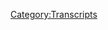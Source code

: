 {{Transcript
    | title         = [[302: Discernment Overload]]
    | caption       = [https://knowledgefight.libsyn.com/knowledge-fight-discernment-overload Listen to this episode on Libsyn]
    | episodeNumber = [[302: Discernment Overload|302]]
    | length        = 01:54:38
}}

{{MessageBox
    | header     = Warning: Bot Generated Content
    | text       = This transcript was automatically generated by transcription software and likely contains many mistakes and misattributions. Please check the audio for definitive quotes, attribution, and context.
    | image      = N3yvass4myg91.webp
    | imagewidth = 50px
    | id         = warning
}}

{{TranscriptBlock
    | name      = Unknown Speaker
    | timestamp = 00:00:00.000
    | text      = andy in kansas you're on the air thanks for holding
}}

{{TranscriptBlock
    | name      = Unknown Speaker
    | timestamp = 00:00:04.080
    | text      = well i think that the first in color of a huge fan i love your work
}}

{{TranscriptBlock
    | name      = Unknown Speaker
    | timestamp = 00:00:07.280
    | text      = a lot of everybody would like to know which side of the object of the words
}}

{{TranscriptBlock
    | name      = Unknown Speaker
    | timestamp = 00:00:10.839
    | text      = like sit around recovery beverages and talk a little bit about alex june
}}

{{TranscriptBlock
    | name      = Unknown Speaker
    | timestamp = 00:00:15.919
    | text      = deed we are day on did you say in because it's subtly trying to buzz
}}

{{TranscriptBlock
    | name      = Unknown Speaker
    | timestamp = 00:00:19.640
    | text      = market your show tonight in indiana the people who are listening to this
}}

{{TranscriptBlock
    | name      = Unknown Speaker
    | timestamp = 00:00:22.600
    | text      = tomorrow really
}}

{{TranscriptBlock
    | name      = Unknown Speaker
    | timestamp = 00:00:24.679
    | text      = that's what i'm doing buzz marking i thought i was just buzz marketing indiana entirely
}}

{{TranscriptBlock
    | name      = Unknown Speaker
    | timestamp = 00:00:30.359
    | text      = the subtle vocal patterns indeed
}}

{{TranscriptBlock
    | name      = Unknown Speaker
    | timestamp = 00:00:34.679
    | text      = sneaky
}}

{{TranscriptBlock
    | name      = Unknown Speaker
    | timestamp = 00:00:35.880
    | text      = misha walk indeed so if you have a time machine come check out jordan in indiana
}}

{{TranscriptBlock
    | name      = Unknown Speaker
    | timestamp = 00:00:40.679
    | text      = please do last night it'll be a great show it'll be a great show it was when
}}

{{TranscriptBlock
    | name      = Unknown Speaker
    | timestamp = 00:00:44.679
    | text      = you're listening to this fantastic yeah good times you gotta do a better job of
}}

{{TranscriptBlock
    | name      = Unknown Speaker
    | timestamp = 00:00:48.679
    | text      = plugging your shows that's really what i'm getting oh yeah no i'm really bad
}}

{{TranscriptBlock
    | name      = Unknown Speaker
    | timestamp = 00:00:51.880
    | text      = could have brought this up on monday could have done it
}}

{{TranscriptBlock
    | name      = Unknown Speaker
    | timestamp = 00:00:55.479
    | text      = easy easy gotta make a point of this in the future i i think it's probably a
}}

{{TranscriptBlock
    | name      = Unknown Speaker
    | timestamp = 00:00:58.679
    | text      = smart probably an off-show conversation do you have a question for me
}}

{{TranscriptBlock
    | name      = Unknown Speaker
    | timestamp = 00:01:04.920
    | text      = uh yeah yeah yeah yeah bath salts or bath bombs bath salts
}}

{{TranscriptBlock
    | name      = Unknown Speaker
    | timestamp = 00:01:09.159
    | text      = i think we've talked about this a little bit i find bath bombs a little bit
}}

{{TranscriptBlock
    | name      = Unknown Speaker
    | timestamp = 00:01:11.640
    | text      = disappointing because they're called bombs and all they do is fizz a little
}}

{{TranscriptBlock
    | name      = Unknown Speaker
    | timestamp = 00:01:15.000
    | text      = bit yeah find it very disappointing um but it's just the appearance of them
}}

{{TranscriptBlock
    | name      = Unknown Speaker
    | timestamp = 00:01:19.640
    | text      = what do you mean i mean i want more of an experience out of it it's called a
}}

{{TranscriptBlock
    | name      = Unknown Speaker
    | timestamp = 00:01:23.719
    | text      = bomb yeah you know i want i want or something i don't know that's fair um i
}}

{{TranscriptBlock
    | name      = Unknown Speaker
    | timestamp = 00:01:28.760
    | text      = i bath salts for me are a very like uh i i've always loved a bath but it's it's
}}

{{TranscriptBlock
    | name      = Unknown Speaker
    | timestamp = 00:01:35.079
    | text      = a part of my uh brain that still loves kind of new agey bullshit um it's
}}

{{TranscriptBlock
    | name      = Unknown Speaker
    | timestamp = 00:01:40.920
    | text      = something i really value is like oh we've been to the witch store oh yeah it
}}

{{TranscriptBlock
    | name      = Unknown Speaker
    | timestamp = 00:01:44.280
    | text      = was fantastic there's like there's there's bath salts that'll give you
}}

{{TranscriptBlock
    | name      = Unknown Speaker
    | timestamp = 00:01:48.280
    | text      = peace yeah or a tranquility i i believe uh the the one i bought was uh
}}

{{TranscriptBlock
    | name      = Unknown Speaker
    | timestamp = 00:01:53.719
    | text      = prosperity prosperity yeah absolutely and i i know that there's no magic to
}}

{{TranscriptBlock
    | name      = Unknown Speaker
    | timestamp = 00:01:58.120
    | text      = these bath salts but i'll be damned if i'm not gonna go buy those instead of
}}

{{TranscriptBlock
    | name      = Unknown Speaker
    | timestamp = 00:02:01.719
    | text      = the uh the calgon brand or whatever yeah yeah for sure even though i have some
}}

{{TranscriptBlock
    | name      = Unknown Speaker
    | timestamp = 00:02:05.799
    | text      = calgon bath salts in my uh my bathroom right now but that was just because i
}}

{{TranscriptBlock
    | name      = Unknown Speaker
    | timestamp = 00:02:09.080
    | text      = couldn't make the trip to the witch store so jordan today we had a very
}}

{{TranscriptBlock
    | name      = Unknown Speaker
    | timestamp = 00:02:12.280
    | text      = interesting episode to go over um but before we do we got to say thank you to
}}

{{TranscriptBlock
    | name      = Unknown Speaker
    | timestamp = 00:02:15.719
    | text      = some people who make this show possible i think it's a smart idea swimming in
}}

{{TranscriptBlock
    | name      = Unknown Speaker
    | timestamp = 00:02:18.759
    | text      = bath salts oh yeah you got that sweet sweet bath salt
}}

{{TranscriptBlock
    | name      = Unknown Speaker
    | timestamp = 00:02:22.840
    | text      = money that's not true at all uh so first of all i'd like to say
}}

{{TranscriptBlock
    | name      = Unknown Speaker
    | timestamp = 00:02:26.199
    | text      = thank you to maria you are now policy wonk
}}

{{TranscriptBlock
    | name      = Unknown Speaker
    | timestamp = 00:02:28.759
    | text      = i'm a policy wonk thank you maria next ursula thank you so much you are now a
}}

{{TranscriptBlock
    | name      = Unknown Speaker
    | timestamp = 00:02:33.240
    | text      = policy wonk i'm a policy wonk thanks ursula uh next jack v you are now a
}}

{{TranscriptBlock
    | name      = Unknown Speaker
    | timestamp = 00:02:39.080
    | text      = policy wonk i'm a policy wonk thank you jackie v next
}}

{{TranscriptBlock
    | name      = Unknown Speaker
    | timestamp = 00:02:43.240
    | text      = jack m thank you so much you are now a policy wonk
}}

{{TranscriptBlock
    | name      = Unknown Speaker
    | timestamp = 00:02:46.520
    | text      = i'm a policy wonk thank you jackie m we're very popular with jacks
}}

{{TranscriptBlock
    | name      = Unknown Speaker
    | timestamp = 00:02:50.919
    | text      = we've got a lot of andies a lot of jacks we're trying to fill up our jack quota
}}

{{TranscriptBlock
    | name      = Unknown Speaker
    | timestamp = 00:02:55.159
    | text      = yeah yeah yeah we're low uh-huh next and thank you so much you are now a policy
}}

{{TranscriptBlock
    | name      = Unknown Speaker
    | timestamp = 00:02:59.319
    | text      = wonk i'm a policy wonk thank you uh then finally i'd like to
}}

{{TranscriptBlock
    | name      = Unknown Speaker
    | timestamp = 00:03:03.240
    | text      = say thank you to somebody who donated on a little bit of an elevated level we
}}

{{TranscriptBlock
    | name      = Unknown Speaker
    | timestamp = 00:03:06.280
    | text      = appreciate it very much so rachel thank you so much you are now a
}}

{{TranscriptBlock
    | name      = Unknown Speaker
    | timestamp = 00:03:09.719
    | text      = technocrat i'm a policy wonk crikey mate that's fantastic have
}}

{{TranscriptBlock
    | name      = Unknown Speaker
    | timestamp = 00:03:13.639
    | text      = yourself a brew how's your 401k doing bro all right we
}}

{{TranscriptBlock
    | name      = Unknown Speaker
    | timestamp = 00:03:16.520
    | text      = gotta go full tilt boogie on this watson all right
}}

{{TranscriptBlock
    | name      = Unknown Speaker
    | timestamp = 00:03:19.000
    | text      = let's just get down to business we ain't making that money off that heroin
}}

{{TranscriptBlock
    | name      = Unknown Speaker
    | timestamp = 00:03:22.360
    | text      = why you pimps so good my neck is freakishly large
}}

{{TranscriptBlock
    | name      = Unknown Speaker
    | timestamp = 00:03:26.039
    | text      = i declare info war on you thank you so much rachel
}}

{{TranscriptBlock
    | name      = Unknown Speaker
    | timestamp = 00:03:29.960
    | text      = thank you very much rachel if you're out there listening and you're thinking hey
}}

{{TranscriptBlock
    | name      = Unknown Speaker
    | timestamp = 00:03:32.919
    | text      = we all like that show would like to support these guys and what they do you
}}

{{TranscriptBlock
    | name      = Unknown Speaker
    | timestamp = 00:03:35.400
    | text      = can do that by going to our website knowledgefight.com
}}

{{TranscriptBlock
    | name      = Unknown Speaker
    | timestamp = 00:03:37.639
    | text      = there's a button that says support the show we'd appreciate it it would be nice
}}

{{TranscriptBlock
    | name      = Unknown Speaker
    | timestamp = 00:03:40.759
    | text      = now jordan today we are in what we call a pickle barrel
}}

{{TranscriptBlock
    | name      = Unknown Speaker
    | timestamp = 00:03:44.840
    | text      = okay who calls it a pickle barrel i do or i did yesterday when i was preparing
}}

{{TranscriptBlock
    | name      = Unknown Speaker
    | timestamp = 00:03:48.759
    | text      = this episode okay well that's fair so we had it we're in a situation where
}}

{{TranscriptBlock
    | name      = Unknown Speaker
    | timestamp = 00:03:53.479
    | text      = we're you know coming up with the the episode to do
}}

{{TranscriptBlock
    | name      = Unknown Speaker
    | timestamp = 00:03:55.879
    | text      = and uh the time frame of the world right now i was like well
}}

{{TranscriptBlock
    | name      = Unknown Speaker
    | timestamp = 00:03:59.400
    | text      = alex has probably got some really fucking interesting things to say about
}}

{{TranscriptBlock
    | name      = Unknown Speaker
    | timestamp = 00:04:02.360
    | text      = it we just had the european elections yeah
}}

{{TranscriptBlock
    | name      = Unknown Speaker
    | timestamp = 00:04:04.599
    | text      = uh his boy faraj went buck wild on fools of course
}}

{{TranscriptBlock
    | name      = Unknown Speaker
    | timestamp = 00:04:09.719
    | text      = all alex's other friends lost uh ceremoniously all of his all the people
}}

{{TranscriptBlock
    | name      = Unknown Speaker
    | timestamp = 00:04:15.240
    | text      = who will show up on alex's show the tommy robinson's of the world
}}

{{TranscriptBlock
    | name      = Unknown Speaker
    | timestamp = 00:04:18.759
    | text      = the accounts dankula yeah uh i guess uh sargon
}}

{{TranscriptBlock
    | name      = Unknown Speaker
    | timestamp = 00:04:22.600
    | text      = i don't know if he's ever come on alex's show but he also lost
}}

{{TranscriptBlock
    | name      = Unknown Speaker
    | timestamp = 00:04:26.759
    | text      = so i thought like for sure monday's show is going to be
}}

{{TranscriptBlock
    | name      = Unknown Speaker
    | timestamp = 00:04:30.120
    | text      = pretty buck wild it would have to be and so i turned it on
}}

{{TranscriptBlock
    | name      = Unknown Speaker
    | timestamp = 00:04:33.480
    | text      = and it's it was it was trash well i don't know why but owen shroyer was
}}

{{TranscriptBlock
    | name      = Unknown Speaker
    | timestamp = 00:04:38.839
    | text      = co-hosting the entire show the entire show yeah my my theory was
}}

{{TranscriptBlock
    | name      = Unknown Speaker
    | timestamp = 00:04:43.000
    | text      = that they thought he'd alex would need a babysitter because it was memorial day
}}

{{TranscriptBlock
    | name      = Unknown Speaker
    | timestamp = 00:04:46.600
    | text      = okay so he was just gonna be fucked up yeah yeah that was kind of my thinking
}}

{{TranscriptBlock
    | name      = Unknown Speaker
    | timestamp = 00:04:50.120
    | text      = but weirdly if you listen to the episode alex doesn't seem drunk
}}

{{TranscriptBlock
    | name      = Unknown Speaker
    | timestamp = 00:04:53.560
    | text      = he he just seems kind of present-day alexy
}}

{{TranscriptBlock
    | name      = Unknown Speaker
    | timestamp = 00:04:56.839
    | text      = yeah there's nothing like ah he's not throwing hatchets around or anything
}}

{{TranscriptBlock
    | name      = Unknown Speaker
    | timestamp = 00:05:00.759
    | text      = god damn it yeah i know it's kind of disappointing he should have hatchets
}}

{{TranscriptBlock
    | name      = Unknown Speaker
    | timestamp = 00:05:04.120
    | text      = on hand underneath his desk all the time all the time
}}

{{TranscriptBlock
    | name      = Unknown Speaker
    | timestamp = 00:05:07.560
    | text      = so the first half hour was kind of just begging for money it was all just
}}

{{TranscriptBlock
    | name      = Unknown Speaker
    | timestamp = 00:05:12.519
    | text      = like seriously severe uh plugs yeah um like like i'm not just
}}

{{TranscriptBlock
    | name      = Unknown Speaker
    | timestamp = 00:05:18.920
    | text      = saying it kept happening it was a protracted uh commercial just one long
}}

{{TranscriptBlock
    | name      = Unknown Speaker
    | timestamp = 00:05:24.360
    | text      = non-stop based on the premise of the european elections
}}

{{TranscriptBlock
    | name      = Unknown Speaker
    | timestamp = 00:05:28.519
    | text      = uh and how nationalism is taking over the world and it's because of alex
}}

{{TranscriptBlock
    | name      = Unknown Speaker
    | timestamp = 00:05:33.639
    | text      = entirely well infowars kicked this off that's as nigel forage has even said
}}

{{TranscriptBlock
    | name      = Unknown Speaker
    | timestamp = 00:05:39.879
    | text      = alex is responsible for ukip becoming a viable party
}}

{{TranscriptBlock
    | name      = Unknown Speaker
    | timestamp = 00:05:44.040
    | text      = god that should be uh punishable by uh i think you know 20 to 25 to life
}}

{{TranscriptBlock
    | name      = Unknown Speaker
    | timestamp = 00:05:50.839
    | text      = i think it's a little bit of an exaggeration uh but
}}

{{TranscriptBlock
    | name      = Unknown Speaker
    | timestamp = 00:05:54.360
    | text      = whatever so alex his deconstruction of the european elections are just that
}}

{{TranscriptBlock
    | name      = Unknown Speaker
    | timestamp = 00:05:58.199
    | text      = like ha ha nationalism's taken over suck it globalist great
}}

{{TranscriptBlock
    | name      = Unknown Speaker
    | timestamp = 00:06:01.560
    | text      = so anyway alex is just kind of rambling it's a bunch of nonsense and i don't
}}

{{TranscriptBlock
    | name      = Unknown Speaker
    | timestamp = 00:06:05.240
    | text      = really care all that much there's no real good analysis there's nothing
}}

{{TranscriptBlock
    | name      = Unknown Speaker
    | timestamp = 00:06:08.199
    | text      = there's no good point it's just sort of fatalistic and like
}}

{{TranscriptBlock
    | name      = Unknown Speaker
    | timestamp = 00:06:11.160
    | text      = trump is going to try people for treason sure it's kind of just taking laps
}}

{{TranscriptBlock
    | name      = Unknown Speaker
    | timestamp = 00:06:15.399
    | text      = around stuff i've already kind of talked about already so i was like all right
}}

{{TranscriptBlock
    | name      = Unknown Speaker
    | timestamp = 00:06:19.160
    | text      = it's it's wednesday wacky wednesday time baby let's get into it let's do
}}

{{TranscriptBlock
    | name      = Unknown Speaker
    | timestamp = 00:06:23.399
    | text      = something so i went over to project camp a lot
}}

{{TranscriptBlock
    | name      = Unknown Speaker
    | timestamp = 00:06:25.800
    | text      = there's nothing there it's trash ah trash wall to wall god damn it's just
}}

{{TranscriptBlock
    | name      = Unknown Speaker
    | timestamp = 00:06:30.600
    | text      = like 5g round table discussions like round table
}}

{{TranscriptBlock
    | name      = Unknown Speaker
    | timestamp = 00:06:34.360
    | text      = discussions about 5g with everybody lying get bent lady i don't
}}

{{TranscriptBlock
    | name      = Unknown Speaker
    | timestamp = 00:06:39.079
    | text      = care good stop it this isn't good content
}}

{{TranscriptBlock
    | name      = Unknown Speaker
    | timestamp = 00:06:43.079
    | text      = so i was like all right maybe dave dob and meyer let's go check in with him
}}

{{TranscriptBlock
    | name      = Unknown Speaker
    | timestamp = 00:06:46.279
    | text      = coach dave i got like three minutes into a video i'm like get out i already
}}

{{TranscriptBlock
    | name      = Unknown Speaker
    | timestamp = 00:06:49.560
    | text      = understand you i don't this is this is garbage yeah yeah
}}

{{TranscriptBlock
    | name      = Unknown Speaker
    | timestamp = 00:06:52.839
    | text      = so i'm like holy shit you know what i just remembered
}}

{{TranscriptBlock
    | name      = Unknown Speaker
    | timestamp = 00:06:55.560
    | text      = larry nichols has a youtube channel where he started recording things
}}

{{TranscriptBlock
    | name      = Unknown Speaker
    | timestamp = 00:06:59.480
    | text      = what yeah larry nichols has a youtube channel
}}

{{TranscriptBlock
    | name      = Unknown Speaker
    | timestamp = 00:07:03.240
    | text      = oh boy oh boy so i was like maybe we should
}}

{{TranscriptBlock
    | name      = Unknown Speaker
    | timestamp = 00:07:06.759
    | text      = start covering larry nichols weird youtube videos that he puts out like
}}

{{TranscriptBlock
    | name      = Unknown Speaker
    | timestamp = 00:07:10.519
    | text      = 30 minute uh dispatches of his information breaks
}}

{{TranscriptBlock
    | name      = Unknown Speaker
    | timestamp = 00:07:15.079
    | text      = sure um and so i started listening to those i'm like these
}}

{{TranscriptBlock
    | name      = Unknown Speaker
    | timestamp = 00:07:18.439
    | text      = are so boring they're just not surprising you cannot imagine how
}}

{{TranscriptBlock
    | name      = Unknown Speaker
    | timestamp = 00:07:23.160
    | text      = terrible it is to listen to half hour of larry talking straight
}}

{{TranscriptBlock
    | name      = Unknown Speaker
    | timestamp = 00:07:26.279
    | text      = i can we talk to him true but we had us talking to break that up that's true
}}

{{TranscriptBlock
    | name      = Unknown Speaker
    | timestamp = 00:07:31.399
    | text      = without anybody else there larry is tough to listen to okay so we're not
}}

{{TranscriptBlock
    | name      = Unknown Speaker
    | timestamp = 00:07:35.879
    | text      = going to be covering larry nichols although i will tell you this because i
}}

{{TranscriptBlock
    | name      = Unknown Speaker
    | timestamp = 00:07:39.800
    | text      = went through his youtube channel i can tell you two things one larry
}}

{{TranscriptBlock
    | name      = Unknown Speaker
    | timestamp = 00:07:44.439
    | text      = doesn't believe in q anon oh well that's good yeah it's
}}

{{TranscriptBlock
    | name      = Unknown Speaker
    | timestamp = 00:07:47.560
    | text      = interesting interesting development second thing i learned larry nichols
}}

{{TranscriptBlock
    | name      = Unknown Speaker
    | timestamp = 00:07:52.279
    | text      = recorded an album hmm i just took a drink and that was
}}

{{TranscriptBlock
    | name      = Unknown Speaker
    | timestamp = 00:07:57.240
    | text      = very close to a spit take larry nichols what the fuck just happened
}}

{{TranscriptBlock
    | name      = Unknown Speaker
    | timestamp = 00:08:00.040
    | text      = there larry nichols recorded an album of song covers
}}

{{TranscriptBlock
    | name      = Unknown Speaker
    | timestamp = 00:08:03.000
    | text      = he did not and here is a sampling
}}

{{TranscriptBlock
    | name      = Unknown Speaker
    | timestamp = 00:08:09.480
    | text      = people get ready there's a train to come
}}

{{TranscriptBlock
    | name      = Unknown Speaker
    | timestamp = 00:08:16.199
    | text      = this is not that terrible
}}

{{TranscriptBlock
    | name      = Unknown Speaker
    | timestamp = 00:08:25.959
    | text      = all you need is faith
}}

{{TranscriptBlock
    | name      = Unknown Speaker
    | timestamp = 00:08:51.960
    | text      = this really isn't that bad it's serviceable
}}

{{TranscriptBlock
    | name      = Unknown Speaker
    | timestamp = 00:08:59.159
    | text      = now i'm starting to think willie nelson was involved in iran contrary as well
}}

{{TranscriptBlock
    | name      = Unknown Speaker
    | timestamp = 00:09:07.960
    | text      = oh
}}

{{TranscriptBlock
    | name      = Unknown Speaker
    | timestamp = 00:09:27.159
    | text      = so where did this chart are you sure
}}

{{TranscriptBlock
    | name      = Unknown Speaker
    | timestamp = 00:09:32.840
    | text      = not even on the billboard top 100
}}

{{TranscriptBlock
    | name      = Unknown Speaker
    | timestamp = 00:09:49.720
    | text      = oh larry nichols
}}

{{TranscriptBlock
    | name      = Unknown Speaker
    | timestamp = 00:09:57.080
    | text      = all right that was long but it me i needed us to get to larry nichols
}}

{{TranscriptBlock
    | name      = Unknown Speaker
    | timestamp = 00:10:00.440
    | text      = singing what a wonderful yeah no of course that that was the that
}}

{{TranscriptBlock
    | name      = Unknown Speaker
    | timestamp = 00:10:03.639
    | text      = was the cherry on top that was the kicker a couple points about
}}

{{TranscriptBlock
    | name      = Unknown Speaker
    | timestamp = 00:10:07.399
    | text      = this first of all there's like a six minute video with even more songs that
}}

{{TranscriptBlock
    | name      = Unknown Speaker
    | timestamp = 00:10:10.679
    | text      = you can go find it's online it's on youtube uh if
}}

{{TranscriptBlock
    | name      = Unknown Speaker
    | timestamp = 00:10:13.960
    | text      = you need more of that larry uh he recorded this and released it
}}

{{TranscriptBlock
    | name      = Unknown Speaker
    | timestamp = 00:10:17.960
    | text      = fairly recently recently yeah which calls into question his
}}

{{TranscriptBlock
    | name      = Unknown Speaker
    | timestamp = 00:10:22.600
    | text      = voice you know what i mean like the way he
}}

{{TranscriptBlock
    | name      = Unknown Speaker
    | timestamp = 00:10:26.120
    | text      = presents i'm just walking around not doing a sea
}}

{{TranscriptBlock
    | name      = Unknown Speaker
    | timestamp = 00:10:30.519
    | text      = of green red roses i know that people speaking and
}}

{{TranscriptBlock
    | name      = Unknown Speaker
    | timestamp = 00:10:35.399
    | text      = singing voices can be pretty markedly different
}}

{{TranscriptBlock
    | name      = Unknown Speaker
    | timestamp = 00:10:38.039
    | text      = uh but i don't think that different no i think that's absurd
}}

{{TranscriptBlock
    | name      = Unknown Speaker
    | timestamp = 00:10:41.639
    | text      = yeah like what he's presenting is damage to his vocal system
}}

{{TranscriptBlock
    | name      = Unknown Speaker
    | timestamp = 00:10:45.720
    | text      = chords yeah yeah and you wouldn't be able to sing like that i don't think if
}}

{{TranscriptBlock
    | name      = Unknown Speaker
    | timestamp = 00:10:49.799
    | text      = you had listen to me i'm gonna die soon yeah that's
}}

{{TranscriptBlock
    | name      = Unknown Speaker
    | timestamp = 00:10:54.200
    | text      = that's very much like a a disney cartoon from the 90s where it's the
}}

{{TranscriptBlock
    | name      = Unknown Speaker
    | timestamp = 00:10:59.639
    | text      = speaking voice and then the singing voices all of a sudden you're like oh
}}

{{TranscriptBlock
    | name      = Unknown Speaker
    | timestamp = 00:11:02.360
    | text      = shit that's a different person entirely right they had a double cast
}}

{{TranscriptBlock
    | name      = Unknown Speaker
    | timestamp = 00:11:05.480
    | text      = yeah exactly yeah christina aguilera is singing and then the second thing i
}}

{{TranscriptBlock
    | name      = Unknown Speaker
    | timestamp = 00:11:09.720
    | text      = or maybe even third i don't remember how many points i have on this issue but
}}

{{TranscriptBlock
    | name      = Unknown Speaker
    | timestamp = 00:11:13.000
    | text      = uh i don't think that larry has the right to
}}

{{TranscriptBlock
    | name      = Unknown Speaker
    | timestamp = 00:11:17.240
    | text      = sell covers of these songs like did he get the eagles to let him sing
}}

{{TranscriptBlock
    | name      = Unknown Speaker
    | timestamp = 00:11:21.879
    | text      = desperado yeah of course no yeah no he made a few
}}

{{TranscriptBlock
    | name      = Unknown Speaker
    | timestamp = 00:11:25.240
    | text      = hundred calls to iran and i ran took care of it i
}}

{{TranscriptBlock
    | name      = Unknown Speaker
    | timestamp = 00:11:27.879
    | text      = certainly don't have the time or interest in doing this
}}

{{TranscriptBlock
    | name      = Unknown Speaker
    | timestamp = 00:11:31.159
    | text      = but if a glenn fry if you're listening send larry a season to see just to fuck
}}

{{TranscriptBlock
    | name      = Unknown Speaker
    | timestamp = 00:11:38.360
    | text      = with him he's illegally covering your songs
}}

{{TranscriptBlock
    | name      = Unknown Speaker
    | timestamp = 00:11:42.919
    | text      = that would be an interesting day in larry nickels life he's not paying your
}}

{{TranscriptBlock
    | name      = Unknown Speaker
    | timestamp = 00:11:46.440
    | text      = royalties get down there take care of business
}}

{{TranscriptBlock
    | name      = Unknown Speaker
    | timestamp = 00:11:49.480
    | text      = what are you telling me i can't sing anything like that anymore
}}

{{TranscriptBlock
    | name      = Unknown Speaker
    | timestamp = 00:11:53.320
    | text      = so we can't listen to larry nickels i'm like god damn it
}}

{{TranscriptBlock
    | name      = Unknown Speaker
    | timestamp = 00:11:57.320
    | text      = what uh what are we gonna do i was really up against it i couldn't figure
}}

{{TranscriptBlock
    | name      = Unknown Speaker
    | timestamp = 00:12:00.600
    | text      = out what what to do and then i realized like all
}}

{{TranscriptBlock
    | name      = Unknown Speaker
    | timestamp = 00:12:03.879
    | text      = right with project camelot stuff it basically
}}

{{TranscriptBlock
    | name      = Unknown Speaker
    | timestamp = 00:12:07.080
    | text      = becomes uh like well let's it's always
}}

{{TranscriptBlock
    | name      = Unknown Speaker
    | timestamp = 00:12:11.240
    | text      = exciting when there's new uh information about mark richards
}}

{{TranscriptBlock
    | name      = Unknown Speaker
    | timestamp = 00:12:14.679
    | text      = whenever she goes back to the prison it's always fun yeah and now that's sort
}}

{{TranscriptBlock
    | name      = Unknown Speaker
    | timestamp = 00:12:19.000
    | text      = of morphed because of kevin moore making this
}}

{{TranscriptBlock
    | name      = Unknown Speaker
    | timestamp = 00:12:22.120
    | text      = documentary about mark richards and him having this
}}

{{TranscriptBlock
    | name      = Unknown Speaker
    | timestamp = 00:12:26.039
    | text      = feud with carrie it became it's become morphed now like we
}}

{{TranscriptBlock
    | name      = Unknown Speaker
    | timestamp = 00:12:29.639
    | text      = we covered him because of his coverage and we found that
}}

{{TranscriptBlock
    | name      = Unknown Speaker
    | timestamp = 00:12:33.960
    | text      = that he's a completely absurd channeler yeah and a
}}

{{TranscriptBlock
    | name      = Unknown Speaker
    | timestamp = 00:12:36.840
    | text      = con man running a uh psychic hotline yeah and i was like well let's let's
}}

{{TranscriptBlock
    | name      = Unknown Speaker
    | timestamp = 00:12:41.399
    | text      = check him out some more and i went to his channel oh no and i
}}

{{TranscriptBlock
    | name      = Unknown Speaker
    | timestamp = 00:12:45.799
    | text      = found something completely insane okay and that's what we'll be going over
}}

{{TranscriptBlock
    | name      = Unknown Speaker
    | timestamp = 00:12:49.879
    | text      = today it does involve carrie cassidy oh and here's an out of context drop from
}}

{{TranscriptBlock
    | name      = Unknown Speaker
    | timestamp = 00:12:53.639
    | text      = today's show pearl harbor that was a fucking false
}}

{{TranscriptBlock
    | name      = Unknown Speaker
    | timestamp = 00:12:56.840
    | text      = flag you need to get educated it's the return
}}

{{TranscriptBlock
    | name      = Unknown Speaker
    | timestamp = 00:13:02.200
    | text      = of sweary carrie very
}}

{{TranscriptBlock
    | name      = Unknown Speaker
    | timestamp = 00:13:07.159
    | text      = um so the uh what we've got going on today is uh
}}

{{TranscriptBlock
    | name      = Unknown Speaker
    | timestamp = 00:13:13.000
    | text      = kevin moore the guy who's making a documentary about mark richards who
}}

{{TranscriptBlock
    | name      = Unknown Speaker
    | timestamp = 00:13:17.399
    | text      = carrie cassidy believes is a secret space program whistleblower who hangs
}}

{{TranscriptBlock
    | name      = Unknown Speaker
    | timestamp = 00:13:22.039
    | text      = out with raptor aliens but is actually a murderer uh yes yeah
}}

{{TranscriptBlock
    | name      = Unknown Speaker
    | timestamp = 00:13:26.279
    | text      = yeah and a con man and aspiring cult leader
}}

{{TranscriptBlock
    | name      = Unknown Speaker
    | timestamp = 00:13:29.799
    | text      = um he is on another show he is on a show called freedom of joyce
}}

{{TranscriptBlock
    | name      = Unknown Speaker
    | timestamp = 00:13:36.279
    | text      = nope terry joyce is the name of the person who runs this show
}}

{{TranscriptBlock
    | name      = Unknown Speaker
    | timestamp = 00:13:40.360
    | text      = and she's having kevin moore joyce it's a little freedom of joy it's a little
}}

{{TranscriptBlock
    | name      = Unknown Speaker
    | timestamp = 00:13:45.159
    | text      = clunky all right come on now come on now a little clunky
}}

{{TranscriptBlock
    | name      = Unknown Speaker
    | timestamp = 00:13:49.879
    | text      = um so she terry joyce is having kevin moore on as a guest
}}

{{TranscriptBlock
    | name      = Unknown Speaker
    | timestamp = 00:13:54.200
    | text      = to discuss uh his documentary about mark richards
}}

{{TranscriptBlock
    | name      = Unknown Speaker
    | timestamp = 00:13:58.039
    | text      = but over the course of it you might start to get the sense that this terry
}}

{{TranscriptBlock
    | name      = Unknown Speaker
    | timestamp = 00:14:01.799
    | text      = joyce just doesn't like carrie cassidy much and
}}

{{TranscriptBlock
    | name      = Unknown Speaker
    | timestamp = 00:14:05.240
    | text      = is excited about the idea of someone attacking her
}}

{{TranscriptBlock
    | name      = Unknown Speaker
    | timestamp = 00:14:07.879
    | text      = okay but that's maybe third or fourth most important in terms of the trends
}}

{{TranscriptBlock
    | name      = Unknown Speaker
    | timestamp = 00:14:12.679
    | text      = you'll see here so here is just the the first clip uh
}}

{{TranscriptBlock
    | name      = Unknown Speaker
    | timestamp = 00:14:16.039
    | text      = just them sort of saying hello having some pleasantries uh welcome to
}}

{{TranscriptBlock
    | name      = Unknown Speaker
    | timestamp = 00:14:20.440
    | text      = the freedom of joy show here on youtube freedom of joyce it will re-air on
}}

{{TranscriptBlock
    | name      = Unknown Speaker
    | timestamp = 00:14:24.679
    | text      = american freedom radio uh today my guest is kevin daniel moore
}}

{{TranscriptBlock
    | name      = Unknown Speaker
    | timestamp = 00:14:29.320
    | text      = uh welcome to the show today thank you thank you so much terry for having me
}}

{{TranscriptBlock
    | name      = Unknown Speaker
    | timestamp = 00:14:32.840
    | text      = on pleasure thank you i'm glad to i'm glad to
}}

{{TranscriptBlock
    | name      = Unknown Speaker
    | timestamp = 00:14:35.799
    | text      = see you in person yeah i know we've talked a little bit um
}}

{{TranscriptBlock
    | name      = Unknown Speaker
    | timestamp = 00:14:39.000
    | text      = on the telephone so you know they've spoken before but
}}

{{TranscriptBlock
    | name      = Unknown Speaker
    | timestamp = 00:14:42.279
    | text      = now they get to meet in person you'll notice that she says
}}

{{TranscriptBlock
    | name      = Unknown Speaker
    | timestamp = 00:14:45.559
    | text      = uh you're listening on youtube and hopefully
}}

{{TranscriptBlock
    | name      = Unknown Speaker
    | timestamp = 00:14:48.759
    | text      = i just wrote literally just wrote hopefully well
}}

{{TranscriptBlock
    | name      = Unknown Speaker
    | timestamp = 00:14:51.799
    | text      = what does hopefully mean it indicates that it's not
}}

{{TranscriptBlock
    | name      = Unknown Speaker
    | timestamp = 00:14:55.240
    | text      = automatic no um it indicates to me that the only place she knows this is going
}}

{{TranscriptBlock
    | name      = Unknown Speaker
    | timestamp = 00:15:00.440
    | text      = to be is on her youtube channel oh yeah so
}}

{{TranscriptBlock
    | name      = Unknown Speaker
    | timestamp = 00:15:02.679
    | text      = that's important to remember for later uh
}}

{{TranscriptBlock
    | name      = Unknown Speaker
    | timestamp = 00:15:06.039
    | text      = as it is now i believe she may have an association with american freedom radio
}}

{{TranscriptBlock
    | name      = Unknown Speaker
    | timestamp = 00:15:11.639
    | text      = which is just a fucking network of shows
}}

{{TranscriptBlock
    | name      = Unknown Speaker
    | timestamp = 00:15:16.440
    | text      = okay yeah it shows that people who have like snowball mics
}}

{{TranscriptBlock
    | name      = Unknown Speaker
    | timestamp = 00:15:20.440
    | text      = and uh yeah yeah and talk about liberty sure
}}

{{TranscriptBlock
    | name      = Unknown Speaker
    | timestamp = 00:15:23.399
    | text      = uh so that's the that's the sort of vibe you get
}}

{{TranscriptBlock
    | name      = Unknown Speaker
    | timestamp = 00:15:26.759
    | text      = so uh in this next clip uh kevin gets into some of the ideas of the
}}

{{TranscriptBlock
    | name      = Unknown Speaker
    | timestamp = 00:15:32.519
    | text      = documentary that he's doing and you know why um
}}

{{TranscriptBlock
    | name      = Unknown Speaker
    | timestamp = 00:15:37.639
    | text      = it's it's offensive to him that uh carrie believes mark richards
}}

{{TranscriptBlock
    | name      = Unknown Speaker
    | timestamp = 00:15:41.559
    | text      = uh is an actual whistleblower because he doesn't get a cut
}}

{{TranscriptBlock
    | name      = Unknown Speaker
    | timestamp = 00:15:45.879
    | text      = and he's been locked away for 36 years for the
}}

{{TranscriptBlock
    | name      = Unknown Speaker
    | timestamp = 00:15:49.480
    | text      = murder of his friend richard baldwin which is richard alexandra baldwin
}}

{{TranscriptBlock
    | name      = Unknown Speaker
    | timestamp = 00:15:54.440
    | text      = along with his crime partner cross and hoover now the thing is
}}

{{TranscriptBlock
    | name      = Unknown Speaker
    | timestamp = 00:15:57.720
    | text      = we as a viewing audience trust kerry castile that she's vetted these people
}}

{{TranscriptBlock
    | name      = Unknown Speaker
    | timestamp = 00:16:03.240
    | text      = do you know i i never ever considered that kerry doesn't bet
}}

{{TranscriptBlock
    | name      = Unknown Speaker
    | timestamp = 00:16:06.840
    | text      = you know the people that she has really as long-term guests
}}

{{TranscriptBlock
    | name      = Unknown Speaker
    | timestamp = 00:16:10.120
    | text      = on her show i mean like yourself and myself maybe you know if someone's
}}

{{TranscriptBlock
    | name      = Unknown Speaker
    | timestamp = 00:16:13.720
    | text      = coming on for an hour what vetting are we gonna do do you
}}

{{TranscriptBlock
    | name      = Unknown Speaker
    | timestamp = 00:16:17.080
    | text      = know what i mean nothing if if there's some inconsistencies in
}}

{{TranscriptBlock
    | name      = Unknown Speaker
    | timestamp = 00:16:20.759
    | text      = the story maybe we'll pick them up in the interview
}}

{{TranscriptBlock
    | name      = Unknown Speaker
    | timestamp = 00:16:23.480
    | text      = you won't but unless it's complete bollocks you know we
}}

{{TranscriptBlock
    | name      = Unknown Speaker
    | timestamp = 00:16:26.840
    | text      = we're there to give the airspace to the people and for them to talk about their
}}

{{TranscriptBlock
    | name      = Unknown Speaker
    | timestamp = 00:16:30.279
    | text      = work so i mean just remember that he's had
}}

{{TranscriptBlock
    | name      = Unknown Speaker
    | timestamp = 00:16:33.000
    | text      = kerry cassidy on his show before he's had joanne richards on his show before
}}

{{TranscriptBlock
    | name      = Unknown Speaker
    | timestamp = 00:16:37.399
    | text      = and so many other fucking weirdos paul craig roberts jerome coursey
}}

{{TranscriptBlock
    | name      = Unknown Speaker
    | timestamp = 00:16:43.320
    | text      = uh space weirdos you've never heard of before their names would mean nothing to
}}

{{TranscriptBlock
    | name      = Unknown Speaker
    | timestamp = 00:16:47.159
    | text      = you if i just listed them off yeah so i mean his is like oh she
}}

{{TranscriptBlock
    | name      = Unknown Speaker
    | timestamp = 00:16:51.240
    | text      = doesn't vet people none of you do yeah in an alternate universe where
}}

{{TranscriptBlock
    | name      = Unknown Speaker
    | timestamp = 00:16:54.840
    | text      = you're what you're saying makes any sense that that is
}}

{{TranscriptBlock
    | name      = Unknown Speaker
    | timestamp = 00:16:59.559
    | text      = wow the name of the game is not vetting people because if you start vetting
}}

{{TranscriptBlock
    | name      = Unknown Speaker
    | timestamp = 00:17:04.359
    | text      = people your whole fucking game is busted yeah
}}

{{TranscriptBlock
    | name      = Unknown Speaker
    | timestamp = 00:17:06.759
    | text      = that's why kerry cassidy will be like when she's attacking
}}

{{TranscriptBlock
    | name      = Unknown Speaker
    | timestamp = 00:17:09.960
    | text      = kevin moore she'll be like he runs a sex shop in amsterdam or whatever instead of
}}

{{TranscriptBlock
    | name      = Unknown Speaker
    | timestamp = 00:17:14.519
    | text      = being like he runs a fucking psychic hotline are
}}

{{TranscriptBlock
    | name      = Unknown Speaker
    | timestamp = 00:17:17.319
    | text      = you kidding me because yeah that's a good point because
}}

{{TranscriptBlock
    | name      = Unknown Speaker
    | timestamp = 00:17:19.880
    | text      = that ruins her con right right right right she can't vet him the way that we can
}}

{{TranscriptBlock
    | name      = Unknown Speaker
    | timestamp = 00:17:25.000
    | text      = because the game is up then do you think that they're vetting people
}}

{{TranscriptBlock
    | name      = Unknown Speaker
    | timestamp = 00:17:29.960
    | text      = i think they like to pretend that they are like with a google search or what
}}

{{TranscriptBlock
    | name      = Unknown Speaker
    | timestamp = 00:17:33.240
    | text      = are we doing here i don't fucking know it's it's nonsensical but everyone knows
}}

{{TranscriptBlock
    | name      = Unknown Speaker
    | timestamp = 00:17:37.400
    | text      = better than to poke uh each other in the places where
}}

{{TranscriptBlock
    | name      = Unknown Speaker
    | timestamp = 00:17:41.480
    | text      = they themselves are vulnerable right and that leads to nobody vetting anybody
}}

{{TranscriptBlock
    | name      = Unknown Speaker
    | timestamp = 00:17:46.119
    | text      = because uh otherwise the entire game collapses it's very collaborative
}}

{{TranscriptBlock
    | name      = Unknown Speaker
    | timestamp = 00:17:50.440
    | text      = but it's it's like a mexican standoff yeah you know it's just
}}

{{TranscriptBlock
    | name      = Unknown Speaker
    | timestamp = 00:17:54.039
    | text      = you know like hey i'll blow up your business if you blow up mine right
}}

{{TranscriptBlock
    | name      = Unknown Speaker
    | timestamp = 00:17:57.240
    | text      = right right and no one's going to do that because it's
}}

{{TranscriptBlock
    | name      = Unknown Speaker
    | timestamp = 00:18:00.839
    | text      = the self self mutual assured destruction
}}

{{TranscriptBlock
    | name      = Unknown Speaker
    | timestamp = 00:18:04.200
    | text      = yeah yeah the whole there's a whole network of people with
}}

{{TranscriptBlock
    | name      = Unknown Speaker
    | timestamp = 00:18:07.480
    | text      = guns basically pointed at each other's heads at all times just like
}}

{{TranscriptBlock
    | name      = Unknown Speaker
    | timestamp = 00:18:11.160
    | text      = hey you fuck this up for any of us you fuck it up for
}}

{{TranscriptBlock
    | name      = Unknown Speaker
    | timestamp = 00:18:14.680
    | text      = all of us yeah that's why the only things that are really
}}

{{TranscriptBlock
    | name      = Unknown Speaker
    | timestamp = 00:18:17.880
    | text      = so almost universal within these communities these paranoid
}}

{{TranscriptBlock
    | name      = Unknown Speaker
    | timestamp = 00:18:22.519
    | text      = uh truth communities is attacking people who have left them yeah you know
}}

{{TranscriptBlock
    | name      = Unknown Speaker
    | timestamp = 00:18:28.039
    | text      = attacking people who've been like i was inside these communities it is
}}

{{TranscriptBlock
    | name      = Unknown Speaker
    | timestamp = 00:18:31.720
    | text      = toxic and awful they're like wow this person got fucking flipped by the cia
}}

{{TranscriptBlock
    | name      = Unknown Speaker
    | timestamp = 00:18:37.480
    | text      = or they make a personal attack that has nothing to do with their
}}

{{TranscriptBlock
    | name      = Unknown Speaker
    | timestamp = 00:18:40.839
    | text      = bullshit scam like he owns a sex shop which is which isn't a personal attack
}}

{{TranscriptBlock
    | name      = Unknown Speaker
    | timestamp = 00:18:45.160
    | text      = but it is some way that she's trying to smear the
}}

{{TranscriptBlock
    | name      = Unknown Speaker
    | timestamp = 00:18:47.559
    | text      = guy he uh he talks about it in this interview
}}

{{TranscriptBlock
    | name      = Unknown Speaker
    | timestamp = 00:18:50.279
    | text      = we're not uh i don't think i have a clip of it but he was talking about how when
}}

{{TranscriptBlock
    | name      = Unknown Speaker
    | timestamp = 00:18:52.920
    | text      = he was younger and he graduated from primary school
}}

{{TranscriptBlock
    | name      = Unknown Speaker
    | timestamp = 00:18:55.960
    | text      = uh he was thinking about setting up a sex toy shop
}}

{{TranscriptBlock
    | name      = Unknown Speaker
    | timestamp = 00:18:59.240
    | text      = in amsterdam but then decided to go to university instead
}}

{{TranscriptBlock
    | name      = Unknown Speaker
    | timestamp = 00:19:02.519
    | text      = and so he never actually followed through with those plans but there are
}}

{{TranscriptBlock
    | name      = Unknown Speaker
    | timestamp = 00:19:06.039
    | text      = like documents you can find from back then
}}

{{TranscriptBlock
    | name      = Unknown Speaker
    | timestamp = 00:19:08.359
    | text      = that would lead one to believe it's still an actual business oh
}}

{{TranscriptBlock
    | name      = Unknown Speaker
    | timestamp = 00:19:11.400
    | text      = so it's not even uh an actual business anymore no
}}

{{TranscriptBlock
    | name      = Unknown Speaker
    | timestamp = 00:19:14.759
    | text      = okay at least according to him i'll take his word
}}

{{TranscriptBlock
    | name      = Unknown Speaker
    | timestamp = 00:19:17.960
    | text      = about his own life over carrie probably he could be lying but i don't see what
}}

{{TranscriptBlock
    | name      = Unknown Speaker
    | timestamp = 00:19:22.359
    | text      = function that serves right like the idea of like covering up a
}}

{{TranscriptBlock
    | name      = Unknown Speaker
    | timestamp = 00:19:26.279
    | text      = sex toy shop that you're admitting you were going to start it doesn't it
}}

{{TranscriptBlock
    | name      = Unknown Speaker
    | timestamp = 00:19:30.519
    | text      = doesn't uh there's no there's no win that doesn't
}}

{{TranscriptBlock
    | name      = Unknown Speaker
    | timestamp = 00:19:33.640
    | text      = track no but what does track amongst many many lies yeah yeah so
}}

{{TranscriptBlock
    | name      = Unknown Speaker
    | timestamp = 00:19:39.559
    | text      = in this next clip i think we get what i'm going to describe
}}

{{TranscriptBlock
    | name      = Unknown Speaker
    | timestamp = 00:19:43.400
    | text      = as the thesis of kevin moore's position and he uses a buzzword that is
}}

{{TranscriptBlock
    | name      = Unknown Speaker
    | timestamp = 00:19:49.240
    | text      = tremendously important and it gets thrown around these uh
}}

{{TranscriptBlock
    | name      = Unknown Speaker
    | timestamp = 00:19:53.160
    | text      = these worlds and alex's world fucking pearl harbor is what he's using
}}

{{TranscriptBlock
    | name      = Unknown Speaker
    | timestamp = 00:19:57.240
    | text      = no that comes up later okay i take what the documentary has done for me
}}

{{TranscriptBlock
    | name      = Unknown Speaker
    | timestamp = 00:20:01.480
    | text      = the word discernment just it's just beaming out at me right now and i want
}}

{{TranscriptBlock
    | name      = Unknown Speaker
    | timestamp = 00:20:05.319
    | text      = that the documentary to be a discerning
}}

{{TranscriptBlock
    | name      = Unknown Speaker
    | timestamp = 00:20:07.720
    | text      = documentary for i want to call it our community the
}}

{{TranscriptBlock
    | name      = Unknown Speaker
    | timestamp = 00:20:11.400
    | text      = community that the the community that i've been a part of
}}

{{TranscriptBlock
    | name      = Unknown Speaker
    | timestamp = 00:20:14.839
    | text      = since 2008 when i first took up radio broadcasting at glomorgan
}}

{{TranscriptBlock
    | name      = Unknown Speaker
    | timestamp = 00:20:19.400
    | text      = university in in wales so discernment discernment
}}

{{TranscriptBlock
    | name      = Unknown Speaker
    | timestamp = 00:20:24.519
    | text      = is a buzzword with these people what is what are they using discernment for
}}

{{TranscriptBlock
    | name      = Unknown Speaker
    | timestamp = 00:20:29.400
    | text      = i mean i think it means the same thing that you are you or i would think it
}}

{{TranscriptBlock
    | name      = Unknown Speaker
    | timestamp = 00:20:32.200
    | text      = means the ability to tell truth from fiction yeah that's what you
}}

{{TranscriptBlock
    | name      = Unknown Speaker
    | timestamp = 00:20:36.279
    | text      = know discerning the reality of like you bring something to me and i use my
}}

{{TranscriptBlock
    | name      = Unknown Speaker
    | timestamp = 00:20:40.599
    | text      = discernment to tell if i believe you or not right but they
}}

{{TranscriptBlock
    | name      = Unknown Speaker
    | timestamp = 00:20:43.960
    | text      = can't and won't and are incapable of doing that so
}}

{{TranscriptBlock
    | name      = Unknown Speaker
    | timestamp = 00:20:47.319
    | text      = how are they even allowed to use the word the version of discernment is so
}}

{{TranscriptBlock
    | name      = Unknown Speaker
    | timestamp = 00:20:51.400
    | text      = based on subjectivity that it's like what
}}

{{TranscriptBlock
    | name      = Unknown Speaker
    | timestamp = 00:20:54.599
    | text      = resonates with your soul that's what's true that's your
}}

{{TranscriptBlock
    | name      = Unknown Speaker
    | timestamp = 00:20:58.839
    | text      = discernment as opposed to it being informed by information
}}

{{TranscriptBlock
    | name      = Unknown Speaker
    | timestamp = 00:21:03.240
    | text      = uh empirical evidence objective reality yeah
}}

{{TranscriptBlock
    | name      = Unknown Speaker
    | timestamp = 00:21:07.079
    | text      = uh raptors not caring for chocolate i know that
}}

{{TranscriptBlock
    | name      = Unknown Speaker
    | timestamp = 00:21:10.440
    | text      = that doesn't resonate how do you know that it doesn't resonate with me my
}}

{{TranscriptBlock
    | name      = Unknown Speaker
    | timestamp = 00:21:12.920
    | text      = discernment tells me that uh they're lactose intolerant they
}}

{{TranscriptBlock
    | name      = Unknown Speaker
    | timestamp = 00:21:15.799
    | text      = can't even have milk chocolate okay i like that i don't know
}}

{{TranscriptBlock
    | name      = Unknown Speaker
    | timestamp = 00:21:21.480
    | text      = where are they doing this interview is this a mall food court what is going on
}}

{{TranscriptBlock
    | name      = Unknown Speaker
    | timestamp = 00:21:25.319
    | text      = here great question i don't know it is loud so many people
}}

{{TranscriptBlock
    | name      = Unknown Speaker
    | timestamp = 00:21:30.599
    | text      = like walking by behind them i think it might be in a library in a
}}

{{TranscriptBlock
    | name      = Unknown Speaker
    | timestamp = 00:21:34.519
    | text      = library i think well that's even worse i think it might be well i mean it would
}}

{{TranscriptBlock
    | name      = Unknown Speaker
    | timestamp = 00:21:38.920
    | text      = be quieter in the library would have to be quieter in the library
}}

{{TranscriptBlock
    | name      = Unknown Speaker
    | timestamp = 00:21:41.720
    | text      = is that a bygone thing library and shushing people i don't know i think so
}}

{{TranscriptBlock
    | name      = Unknown Speaker
    | timestamp = 00:21:46.279
    | text      = do you think anything goes in a library now i i mean well i think
}}

{{TranscriptBlock
    | name      = Unknown Speaker
    | timestamp = 00:21:49.880
    | text      = everybody in the library is just stoked that libraries are still a thing
}}

{{TranscriptBlock
    | name      = Unknown Speaker
    | timestamp = 00:21:53.480
    | text      = yeah you know they're people are walking in and librarians are like i'm still
}}

{{TranscriptBlock
    | name      = Unknown Speaker
    | timestamp = 00:21:57.079
    | text      = valuable you'll put up with a lot more these days at the library
}}

{{TranscriptBlock
    | name      = Unknown Speaker
    | timestamp = 00:22:00.920
    | text      = i'm not sure i couldn't tell from the video
}}

{{TranscriptBlock
    | name      = Unknown Speaker
    | timestamp = 00:22:04.519
    | text      = where it was taking place but it looked like a room
}}

{{TranscriptBlock
    | name      = Unknown Speaker
    | timestamp = 00:22:08.279
    | text      = or a corner of a public building okay of some sort
}}

{{TranscriptBlock
    | name      = Unknown Speaker
    | timestamp = 00:22:11.720
    | text      = um could be a food court i mean 100 right
}}

{{TranscriptBlock
    | name      = Unknown Speaker
    | timestamp = 00:22:15.559
    | text      = could be a library not a private setting they couldn't get the studio space
}}

{{TranscriptBlock
    | name      = Unknown Speaker
    | timestamp = 00:22:19.880
    | text      = because larry was recording his follow-up
}}

{{TranscriptBlock
    | name      = Unknown Speaker
    | timestamp = 00:22:25.240
    | text      = um so in this next clip uh kevin discusses him learning about the pen
}}

{{TranscriptBlock
    | name      = Unknown Speaker
    | timestamp = 00:22:29.559
    | text      = dragon part of mark richard's right uh murder
}}

{{TranscriptBlock
    | name      = Unknown Speaker
    | timestamp = 00:22:33.319
    | text      = which uh if you are if you haven't listened to all of the
}}

{{TranscriptBlock
    | name      = Unknown Speaker
    | timestamp = 00:22:36.119
    | text      = episodes we've done it's uh mark richard's plan to turn marin county
}}

{{TranscriptBlock
    | name      = Unknown Speaker
    | timestamp = 00:22:40.359
    | text      = into his own kingdom uh styled after camelot and it
}}

{{TranscriptBlock
    | name      = Unknown Speaker
    | timestamp = 00:22:43.960
    | text      = literally would have worked if it weren't for those meddling kids
}}

{{TranscriptBlock
    | name      = Unknown Speaker
    | timestamp = 00:22:47.400
    | text      = murdering kids yeah and if he had a laser that was an important that was a
}}

{{TranscriptBlock
    | name      = Unknown Speaker
    | timestamp = 00:22:51.880
    | text      = pretty big important piece yeah that was a problem yeah
}}

{{TranscriptBlock
    | name      = Unknown Speaker
    | timestamp = 00:22:54.200
    | text      = uh so he learns about that and uh well he's telling about his learning of that
}}

{{TranscriptBlock
    | name      = Unknown Speaker
    | timestamp = 00:22:58.839
    | text      = and how that was uh changed for him sure i was also at the
}}

{{TranscriptBlock
    | name      = Unknown Speaker
    | timestamp = 00:23:03.720
    | text      = time uh recording a documentary on
}}

{{TranscriptBlock
    | name      = Unknown Speaker
    | timestamp = 00:23:06.519
    | text      = channeling which is yet to be released again that documentary will be my
}}

{{TranscriptBlock
    | name      = Unknown Speaker
    | timestamp = 00:23:10.519
    | text      = journey and a lot more discerning now i've done this documentary
}}

{{TranscriptBlock
    | name      = Unknown Speaker
    | timestamp = 00:23:13.799
    | text      = discerning so i get there and he shows us links we
}}

{{TranscriptBlock
    | name      = Unknown Speaker
    | timestamp = 00:23:16.759
    | text      = record an interview together and i take these links away back to the
}}

{{TranscriptBlock
    | name      = Unknown Speaker
    | timestamp = 00:23:20.359
    | text      = uk that i'd seen and i was like this is just not right there's a backstory here
}}

{{TranscriptBlock
    | name      = Unknown Speaker
    | timestamp = 00:23:23.880
    | text      = on this guy mark richard so he's talking about getting uh
}}

{{TranscriptBlock
    | name      = Unknown Speaker
    | timestamp = 00:23:28.119
    | text      = contacted by someone after doing his interview with carrie
}}

{{TranscriptBlock
    | name      = Unknown Speaker
    | timestamp = 00:23:31.799
    | text      = and uh like a couple years after doing his interview with joanne
}}

{{TranscriptBlock
    | name      = Unknown Speaker
    | timestamp = 00:23:35.000
    | text      = okay the same guy gets in contact with him and he's like hey man this is
}}

{{TranscriptBlock
    | name      = Unknown Speaker
    | timestamp = 00:23:38.279
    | text      = fucking nonsense and he sends him information about
}}

{{TranscriptBlock
    | name      = Unknown Speaker
    | timestamp = 00:23:41.160
    | text      = the the the trial uh press clippings uh what have you so
}}

{{TranscriptBlock
    | name      = Unknown Speaker
    | timestamp = 00:23:45.559
    | text      = you would say that he probably didn't vet her very well
}}

{{TranscriptBlock
    | name      = Unknown Speaker
    | timestamp = 00:23:49.079
    | text      = oh you you mean uh uh uh his guest kevin didn't vet yeah no no no yeah almost
}}

{{TranscriptBlock
    | name      = Unknown Speaker
    | timestamp = 00:23:54.680
    | text      = almost not probably not a good not good at vetting his guests
}}

{{TranscriptBlock
    | name      = Unknown Speaker
    | timestamp = 00:23:59.640
    | text      = there's a story called pen dragon why isn't this on perry casting's channel
}}

{{TranscriptBlock
    | name      = Unknown Speaker
    | timestamp = 00:24:04.519
    | text      = so um i um i called her and and why don't we
}}

{{TranscriptBlock
    | name      = Unknown Speaker
    | timestamp = 00:24:10.920
    | text      = play back the the audio recording that we did with her
}}

{{TranscriptBlock
    | name      = Unknown Speaker
    | timestamp = 00:24:14.279
    | text      = now because she asked permission to recall that conversation
}}

{{TranscriptBlock
    | name      = Unknown Speaker
    | timestamp = 00:24:18.839
    | text      = i've not released it yet and if you want to put it in this show we can play it
}}

{{TranscriptBlock
    | name      = Unknown Speaker
    | timestamp = 00:24:21.640
    | text      = back now okay so what follows is a half hour
}}

{{TranscriptBlock
    | name      = Unknown Speaker
    | timestamp = 00:24:26.680
    | text      = recorded conversation they just play the whole oh yes
}}

{{TranscriptBlock
    | name      = Unknown Speaker
    | timestamp = 00:24:29.880
    | text      = what on the phone god damn it kevin moore calling carrie cassidy
}}

{{TranscriptBlock
    | name      = Unknown Speaker
    | timestamp = 00:24:34.599
    | text      = and that is what we're going to listen to that they played the whole thing oh
}}

{{TranscriptBlock
    | name      = Unknown Speaker
    | timestamp = 00:24:38.200
    | text      = yeah that can't be real it is it's they're
}}

{{TranscriptBlock
    | name      = Unknown Speaker
    | timestamp = 00:24:41.160
    | text      = taking away my freedom of joyce it's far more in uh interesting uh than
}}

{{TranscriptBlock
    | name      = Unknown Speaker
    | timestamp = 00:24:45.559
    | text      = a freedom of joyce interview certainly i would like to
}}

{{TranscriptBlock
    | name      = Unknown Speaker
    | timestamp = 00:24:49.880
    | text      = do something else um i want to say before we get going
}}

{{TranscriptBlock
    | name      = Unknown Speaker
    | timestamp = 00:24:55.960
    | text      = up to a point i'm totally on carrie's side in this phone call
}}

{{TranscriptBlock
    | name      = Unknown Speaker
    | timestamp = 00:25:00.279
    | text      = that sounds right she is totally right uh about a number of things as well as
}}

{{TranscriptBlock
    | name      = Unknown Speaker
    | timestamp = 00:25:05.319
    | text      = pearl harbor being a false flag she's wrong about that
}}

{{TranscriptBlock
    | name      = Unknown Speaker
    | timestamp = 00:25:08.680
    | text      = prove it my discernment says she's right there's a social dynamic that's going on
}}

{{TranscriptBlock
    | name      = Unknown Speaker
    | timestamp = 00:25:14.440
    | text      = between her and kevin moore even back at this point before he's even
}}

{{TranscriptBlock
    | name      = Unknown Speaker
    | timestamp = 00:25:17.880
    | text      = making the documentary yeah about mark richards
}}

{{TranscriptBlock
    | name      = Unknown Speaker
    | timestamp = 00:25:20.440
    | text      = that she's on the right side of i think and we'll get into that as it goes along
}}

{{TranscriptBlock
    | name      = Unknown Speaker
    | timestamp = 00:25:25.160
    | text      = here is from the call kevin bringing up
}}

{{TranscriptBlock
    | name      = Unknown Speaker
    | timestamp = 00:25:28.759
    | text      = the this information about uh camelot and about uh the pen dragon and it's new
}}

{{TranscriptBlock
    | name      = Unknown Speaker
    | timestamp = 00:25:35.160
    | text      = information to him uh-huh but it's not new information to
}}

{{TranscriptBlock
    | name      = Unknown Speaker
    | timestamp = 00:25:38.920
    | text      = carrie but he doesn't seem to know that he doesn't realize that
}}

{{TranscriptBlock
    | name      = Unknown Speaker
    | timestamp = 00:25:43.240
    | text      = carrie knows all this shit she just doesn't care
}}

{{TranscriptBlock
    | name      = Unknown Speaker
    | timestamp = 00:25:45.240
    | text      = yeah um and so there's a there's a weird dynamic at play there
}}

{{TranscriptBlock
    | name      = Unknown Speaker
    | timestamp = 00:25:48.759
    | text      = wait so he thinks that somebody emailed him out of the blue contacting him
}}

{{TranscriptBlock
    | name      = Unknown Speaker
    | timestamp = 00:25:53.000
    | text      = being like hey this whole this guy is evil and
}}

{{TranscriptBlock
    | name      = Unknown Speaker
    | timestamp = 00:25:56.119
    | text      = no one ever contacted sweary carrie who has spent
}}

{{TranscriptBlock
    | name      = Unknown Speaker
    | timestamp = 00:25:59.880
    | text      = years of her life now on this one yeah of course she knows he
}}

{{TranscriptBlock
    | name      = Unknown Speaker
    | timestamp = 00:26:04.519
    | text      = either thinks that or he's using the appearance of him thinking that
}}

{{TranscriptBlock
    | name      = Unknown Speaker
    | timestamp = 00:26:08.599
    | text      = as cover for trying to shame her for right not covering
}}

{{TranscriptBlock
    | name      = Unknown Speaker
    | timestamp = 00:26:12.359
    | text      = right or something i'm not entirely sure either way it's sort of patronizing
}}

{{TranscriptBlock
    | name      = Unknown Speaker
    | timestamp = 00:26:16.519
    | text      = and uh insulting yeah he's an asshole it does seem
}}

{{TranscriptBlock
    | name      = Unknown Speaker
    | timestamp = 00:26:20.119
    | text      = real asshole ish well yeah what i've been wanting to reach you for
}}

{{TranscriptBlock
    | name      = Unknown Speaker
    | timestamp = 00:26:25.160
    | text      = was um just to let you know about uh a chap that i run into when i was over
}}

{{TranscriptBlock
    | name      = Unknown Speaker
    | timestamp = 00:26:31.400
    | text      = in uh san francisco so i was over at contact
}}

{{TranscriptBlock
    | name      = Unknown Speaker
    | timestamp = 00:26:35.079
    | text      = in the desert and um which i just released my
}}

{{TranscriptBlock
    | name      = Unknown Speaker
    | timestamp = 00:26:40.039
    | text      = interview with yourself and when i was at contact then i then i
}}

{{TranscriptBlock
    | name      = Unknown Speaker
    | timestamp = 00:26:45.240
    | text      = was then this this this chap that uh this chap got in contact with us by by
}}

{{TranscriptBlock
    | name      = Unknown Speaker
    | timestamp = 00:26:50.440
    | text      = audio by the following story uh eventually once we swap numbers and
}}

{{TranscriptBlock
    | name      = Unknown Speaker
    | timestamp = 00:26:54.039
    | text      = everything else to tell me a story about mark this this
}}

{{TranscriptBlock
    | name      = Unknown Speaker
    | timestamp = 00:26:57.480
    | text      = this chap mark richards now initially i did not want to speak to him really
}}

{{TranscriptBlock
    | name      = Unknown Speaker
    | timestamp = 00:27:02.039
    | text      = uh because i didn't want anything to do with it you know what i mean i've just
}}

{{TranscriptBlock
    | name      = Unknown Speaker
    | timestamp = 00:27:05.799
    | text      = i've put my interview with you out and it really had you know it's it's
}}

{{TranscriptBlock
    | name      = Unknown Speaker
    | timestamp = 00:27:10.039
    | text      = really not not my business to be honest with you
}}

{{TranscriptBlock
    | name      = Unknown Speaker
    | timestamp = 00:27:13.960
    | text      = but doing this documentary on channeling
}}

{{TranscriptBlock
    | name      = Unknown Speaker
    | timestamp = 00:27:19.240
    | text      = one thing it's shown me is that i i've shown
}}

{{TranscriptBlock
    | name      = Unknown Speaker
    | timestamp = 00:27:23.480
    | text      = i've had to show discernment just in in discernment quite a bit right
}}

{{TranscriptBlock
    | name      = Unknown Speaker
    | timestamp = 00:27:28.359
    | text      = get that word out your mouth if i'm gonna apply it to that
}}

{{TranscriptBlock
    | name      = Unknown Speaker
    | timestamp = 00:27:31.640
    | text      = then maybe i should apply it to this other you know side as well this ufo
}}

{{TranscriptBlock
    | name      = Unknown Speaker
    | timestamp = 00:27:35.720
    | text      = side that i'm into that raises the question why didn't you
}}

{{TranscriptBlock
    | name      = Unknown Speaker
    | timestamp = 00:27:38.920
    | text      = from the jump why didn't you apply discernment in
}}

{{TranscriptBlock
    | name      = Unknown Speaker
    | timestamp = 00:27:42.119
    | text      = your career uh beforehand seems sloppy you know we all grow
}}

{{TranscriptBlock
    | name      = Unknown Speaker
    | timestamp = 00:27:47.400
    | text      = we all grow and change we all get a word a day calendar and discernment is on
}}

{{TranscriptBlock
    | name      = Unknown Speaker
    | timestamp = 00:27:52.039
    | text      = i don't know may 27th discernment it seems to be the only word on his word of
}}

{{TranscriptBlock
    | name      = Unknown Speaker
    | timestamp = 00:27:56.839
    | text      = the day calendar every day just remember discernment be critical
}}

{{TranscriptBlock
    | name      = Unknown Speaker
    | timestamp = 00:28:02.359
    | text      = so i thought about it and i thought well go on then
}}

{{TranscriptBlock
    | name      = Unknown Speaker
    | timestamp = 00:28:05.559
    | text      = i'll speak to him and i did and it's it was interesting to ask a fucking
}}

{{TranscriptBlock
    | name      = Unknown Speaker
    | timestamp = 00:28:10.440
    | text      = question this guy knew uh knew
}}

{{TranscriptBlock
    | name      = Unknown Speaker
    | timestamp = 00:28:14.759
    | text      = the son of um a guy called baldwin the guy that was this guy that was murdered
}}

{{TranscriptBlock
    | name      = Unknown Speaker
    | timestamp = 00:28:21.240
    | text      = uh in um in in in the in the case of mark richards
}}

{{TranscriptBlock
    | name      = Unknown Speaker
    | timestamp = 00:28:27.400
    | text      = that that's how that's how he didn't he knew the son not
}}

{{TranscriptBlock
    | name      = Unknown Speaker
    | timestamp = 00:28:31.160
    | text      = not the family much but anyway so he's telling me this story
}}

{{TranscriptBlock
    | name      = Unknown Speaker
    | timestamp = 00:28:35.160
    | text      = over the phone and he sends me a couple of links
}}

{{TranscriptBlock
    | name      = Unknown Speaker
    | timestamp = 00:28:38.200
    | text      = and it was just interesting what was in the what the links had to say
}}

{{TranscriptBlock
    | name      = Unknown Speaker
    | timestamp = 00:28:42.759
    | text      = i'd never come across the murder before i thought mark richards was you know
}}

{{TranscriptBlock
    | name      = Unknown Speaker
    | timestamp = 00:28:45.960
    | text      = innocent did you know what i mean like like probably you do
}}

{{TranscriptBlock
    | name      = Unknown Speaker
    | timestamp = 00:28:49.000
    | text      = as well um you thought he was what i'm sorry no i'm saying i thought he was
}}

{{TranscriptBlock
    | name      = Unknown Speaker
    | timestamp = 00:28:54.200
    | text      = innocent she wasn't listening at all when i watched it he is actually
}}

{{TranscriptBlock
    | name      = Unknown Speaker
    | timestamp = 00:28:57.880
    | text      = innocent so that that goes exactly how you kind
}}

{{TranscriptBlock
    | name      = Unknown Speaker
    | timestamp = 00:29:01.079
    | text      = of expect uh kevin moore is a long-winded
}}

{{TranscriptBlock
    | name      = Unknown Speaker
    | timestamp = 00:29:04.279
    | text      = passive-aggressive speaker no kidding and uh carrie zoned out and
}}

{{TranscriptBlock
    | name      = Unknown Speaker
    | timestamp = 00:29:09.240
    | text      = then is like oh yeah he is innocent of course what the fuck are you talking
}}

{{TranscriptBlock
    | name      = Unknown Speaker
    | timestamp = 00:29:12.359
    | text      = about i'm zoning that was like your guy that was like hearing a story from my
}}

{{TranscriptBlock
    | name      = Unknown Speaker
    | timestamp = 00:29:15.880
    | text      = grandma i mean you could sum that that was a two-minute
}}

{{TranscriptBlock
    | name      = Unknown Speaker
    | timestamp = 00:29:18.839
    | text      = clip you could just sum that up in like five seconds yeah
}}

{{TranscriptBlock
    | name      = Unknown Speaker
    | timestamp = 00:29:21.319
    | text      = i got contacted by a guy who knows the victim's
}}

{{TranscriptBlock
    | name      = Unknown Speaker
    | timestamp = 00:29:24.359
    | text      = uh son and he had some information that i found really troubling would you like
}}

{{TranscriptBlock
    | name      = Unknown Speaker
    | timestamp = 00:29:28.519
    | text      = to hear more about it yeah boom not hard no but is you know
}}

{{TranscriptBlock
    | name      = Unknown Speaker
    | timestamp = 00:29:33.640
    | text      = and uh i got in touch with the guy we had
}}

{{TranscriptBlock
    | name      = Unknown Speaker
    | timestamp = 00:29:37.000
    | text      = originally on the phone and then we exchanged numbers and then i talked to
}}

{{TranscriptBlock
    | name      = Unknown Speaker
    | timestamp = 00:29:40.839
    | text      = him i didn't know if i was going to talk to him but then we talked and he had
}}

{{TranscriptBlock
    | name      = Unknown Speaker
    | timestamp = 00:29:43.799
    | text      = pieces of paper didn't need to know any of that that's passive-aggressive
}}

{{TranscriptBlock
    | name      = Unknown Speaker
    | timestamp = 00:29:47.400
    | text      = that is a way of that's kind of needling a little bit yeah
}}

{{TranscriptBlock
    | name      = Unknown Speaker
    | timestamp = 00:29:51.000
    | text      = yeah in uh in terms of how you're conveying your information
}}

{{TranscriptBlock
    | name      = Unknown Speaker
    | timestamp = 00:29:54.200
    | text      = so uh in this next uh clip he gets to the the actual uh the the pen dragon of
}}

{{TranscriptBlock
    | name      = Unknown Speaker
    | timestamp = 00:30:00.519
    | text      = it all and uh carrie doesn't care
}}

{{TranscriptBlock
    | name      = Unknown Speaker
    | timestamp = 00:30:04.519
    | text      = at all it's it's i i admire this response
}}

{{TranscriptBlock
    | name      = Unknown Speaker
    | timestamp = 00:30:08.039
    | text      = to an extent piffle it was actually a bit of a
}}

{{TranscriptBlock
    | name      = Unknown Speaker
    | timestamp = 00:30:11.160
    | text      = little famous case because this guy was a complete nutcase
}}

{{TranscriptBlock
    | name      = Unknown Speaker
    | timestamp = 00:30:14.599
    | text      = uh mark was in some respects because rude he wanted to set this
}}

{{TranscriptBlock
    | name      = Unknown Speaker
    | timestamp = 00:30:18.039
    | text      = um this new camera up in in the golden gate
}}

{{TranscriptBlock
    | name      = Unknown Speaker
    | timestamp = 00:30:22.200
    | text      = area um i know it sounds crazy what i'm saying to you but
}}

{{TranscriptBlock
    | name      = Unknown Speaker
    | timestamp = 00:30:25.799
    | text      = again reading the court documents you're assuming that i know nothing about the
}}

{{TranscriptBlock
    | name      = Unknown Speaker
    | timestamp = 00:30:29.480
    | text      = case when i've done a lot of investigation
}}

{{TranscriptBlock
    | name      = Unknown Speaker
    | timestamp = 00:30:32.359
    | text      = so i know all about that and actually he wasn't in that
}}

{{TranscriptBlock
    | name      = Unknown Speaker
    | timestamp = 00:30:35.880
    | text      = and he wasn't doing that and the whole thing was manufactured
}}

{{TranscriptBlock
    | name      = Unknown Speaker
    | timestamp = 00:30:39.720
    | text      = but it's you know i understand the perspective out there and i understand
}}

{{TranscriptBlock
    | name      = Unknown Speaker
    | timestamp = 00:30:43.559
    | text      = the links and the things you've read so what is the you know i guess kind of
}}

{{TranscriptBlock
    | name      = Unknown Speaker
    | timestamp = 00:30:48.519
    | text      = wanting you to cut to the chase because i don't have
}}

{{TranscriptBlock
    | name      = Unknown Speaker
    | timestamp = 00:30:51.400
    | text      = i don't have a lot of time i'm packing so if you could what new information was
}}

{{TranscriptBlock
    | name      = Unknown Speaker
    | timestamp = 00:30:58.119
    | text      = this person trying to provide well i never knew about if you knew about
}}

{{TranscriptBlock
    | name      = Unknown Speaker
    | timestamp = 00:31:02.599
    | text      = these links before i don't think you you that's not like out there as those
}}

{{TranscriptBlock
    | name      = Unknown Speaker
    | timestamp = 00:31:07.640
    | text      = these links are out there and people can just find them most people go along with
}}

{{TranscriptBlock
    | name      = Unknown Speaker
    | timestamp = 00:31:11.240
    | text      = the story that you that that that mark rich is telling you
}}

{{TranscriptBlock
    | name      = Unknown Speaker
    | timestamp = 00:31:13.960
    | text      = most people don't know about the opposing 22 links or 23 links as i'm
}}

{{TranscriptBlock
    | name      = Unknown Speaker
    | timestamp = 00:31:18.119
    | text      = telling you that they won't know about it's all you have to do is do a search
}}

{{TranscriptBlock
    | name      = Unknown Speaker
    | timestamp = 00:31:21.480
    | text      = on the web you can find this stuff i don't think most people are doing those
}}

{{TranscriptBlock
    | name      = Unknown Speaker
    | timestamp = 00:31:24.599
    | text      = searches they'll just take it as that's their business i mean that happens with
}}

{{TranscriptBlock
    | name      = Unknown Speaker
    | timestamp = 00:31:28.440
    | text      = everything i release they'll they'll take that you can say
}}

{{TranscriptBlock
    | name      = Unknown Speaker
    | timestamp = 00:31:31.079
    | text      = what people investigate what they take i i i know it's dead easy to put a
}}

{{TranscriptBlock
    | name      = Unknown Speaker
    | timestamp = 00:31:36.039
    | text      = search term into google and search your search sure sure
}}

{{TranscriptBlock
    | name      = Unknown Speaker
    | timestamp = 00:31:38.920
    | text      = i i i was one of those people that wouldn't have done that i don't think i
}}

{{TranscriptBlock
    | name      = Unknown Speaker
    | timestamp = 00:31:41.960
    | text      = don't know why i just i was because you're an idiot you know just not
}}

{{TranscriptBlock
    | name      = Unknown Speaker
    | timestamp = 00:31:44.839
    | text      = something you do because you're fucking stupid that's why i just blindly accept
}}

{{TranscriptBlock
    | name      = Unknown Speaker
    | timestamp = 00:31:48.759
    | text      = things that are said to me and i don't look into them at all yet i
}}

{{TranscriptBlock
    | name      = Unknown Speaker
    | timestamp = 00:31:51.559
    | text      = view myself as a pillar of truth i don't know why that's the case but
}}

{{TranscriptBlock
    | name      = Unknown Speaker
    | timestamp = 00:31:54.680
    | text      = anyway i think carrie it's your responsibility to tell every angle of
}}

{{TranscriptBlock
    | name      = Unknown Speaker
    | timestamp = 00:31:57.880
    | text      = you the stories and like look of course i 100 disagree
}}

{{TranscriptBlock
    | name      = Unknown Speaker
    | timestamp = 00:32:01.559
    | text      = with what carrie believes and i think that there's probably a
}}

{{TranscriptBlock
    | name      = Unknown Speaker
    | timestamp = 00:32:05.640
    | text      = curdle of danger too but she's right about this social
}}

{{TranscriptBlock
    | name      = Unknown Speaker
    | timestamp = 00:32:11.720
    | text      = interaction 100 hey hey dick that's not my job cut to
}}

{{TranscriptBlock
    | name      = Unknown Speaker
    | timestamp = 00:32:16.359
    | text      = the chase well also it's i'm running a
}}

{{TranscriptBlock
    | name      = Unknown Speaker
    | timestamp = 00:32:20.359
    | text      = fucking secret space program media operation
}}

{{TranscriptBlock
    | name      = Unknown Speaker
    | timestamp = 00:32:23.720
    | text      = it's not in my interests to try and debunk my own guests
}}

{{TranscriptBlock
    | name      = Unknown Speaker
    | timestamp = 00:32:28.759
    | text      = if other people want to do that the information is out there
}}

{{TranscriptBlock
    | name      = Unknown Speaker
    | timestamp = 00:32:32.759
    | text      = why would i direct them to it i know about all that stuff
}}

{{TranscriptBlock
    | name      = Unknown Speaker
    | timestamp = 00:32:36.599
    | text      = i've chosen not to believe it fuck is wrong with you asshole yep
}}

{{TranscriptBlock
    | name      = Unknown Speaker
    | timestamp = 00:32:42.759
    | text      = the reveal that he's like oh i'm just one of those people who would never
}}

{{TranscriptBlock
    | name      = Unknown Speaker
    | timestamp = 00:32:47.000
    | text      = put it into a cursory google search yeah and that is a damning thing to hear
}}

{{TranscriptBlock
    | name      = Unknown Speaker
    | timestamp = 00:32:52.759
    | text      = coming from someone who had mark richard's wife on his show yeah that
}}

{{TranscriptBlock
    | name      = Unknown Speaker
    | timestamp = 00:32:56.599
    | text      = implies that he didn't do a google search
}}

{{TranscriptBlock
    | name      = Unknown Speaker
    | timestamp = 00:32:58.519
    | text      = then nope because this information was out then like
}}

{{TranscriptBlock
    | name      = Unknown Speaker
    | timestamp = 00:33:01.640
    | text      = when he had uh joanne on this information has been out since he
}}

{{TranscriptBlock
    | name      = Unknown Speaker
    | timestamp = 00:33:04.839
    | text      = murdered the guy yeah there have been uh press clippings
}}

{{TranscriptBlock
    | name      = Unknown Speaker
    | timestamp = 00:33:08.200
    | text      = available all over the internet uh so what i get from this is just
}}

{{TranscriptBlock
    | name      = Unknown Speaker
    | timestamp = 00:33:14.519
    | text      = just i i mean at a certain point i think it goes bad for carrie uh but
}}

{{TranscriptBlock
    | name      = Unknown Speaker
    | timestamp = 00:33:21.640
    | text      = up till this point in in this beginning of it i'm
}}

{{TranscriptBlock
    | name      = Unknown Speaker
    | timestamp = 00:33:24.680
    | text      = if she just hung up i would have been like kevin you shouldn't have put that
}}

{{TranscriptBlock
    | name      = Unknown Speaker
    | timestamp = 00:33:27.480
    | text      = out yeah you look like a dick yeah and she
}}

{{TranscriptBlock
    | name      = Unknown Speaker
    | timestamp = 00:33:29.640
    | text      = looks like someone who just has her space and she's protecting her
}}

{{TranscriptBlock
    | name      = Unknown Speaker
    | timestamp = 00:33:33.559
    | text      = space like what what's wrong from the first from the
}}

{{TranscriptBlock
    | name      = Unknown Speaker
    | timestamp = 00:33:37.799
    | text      = first question that's like the first question
}}

{{TranscriptBlock
    | name      = Unknown Speaker
    | timestamp = 00:33:40.200
    | text      = uh which i i can't believe that it took seven minutes to ask that question yeah
}}

{{TranscriptBlock
    | name      = Unknown Speaker
    | timestamp = 00:33:44.759
    | text      = well he's he's a little bit of uh i don't know how to describe it he's just
}}

{{TranscriptBlock
    | name      = Unknown Speaker
    | timestamp = 00:33:48.200
    | text      = a bad talker i mean that's that's not even a passive aggressive question
}}

{{TranscriptBlock
    | name      = Unknown Speaker
    | timestamp = 00:33:52.200
    | text      = that is clearly a question that is an accusation it is like hey
}}

{{TranscriptBlock
    | name      = Unknown Speaker
    | timestamp = 00:33:57.319
    | text      = you don't know about this that your guy is and well that's the first accusation
}}

{{TranscriptBlock
    | name      = Unknown Speaker
    | timestamp = 00:34:01.799
    | text      = and then once he knows that she does know about it then it is like you're a
}}

{{TranscriptBlock
    | name      = Unknown Speaker
    | timestamp = 00:34:05.079
    | text      = cut you're covering this up yeah and she very well may be covering it up
}}

{{TranscriptBlock
    | name      = Unknown Speaker
    | timestamp = 00:34:08.920
    | text      = but it's not like she has the ability to actually cover
}}

{{TranscriptBlock
    | name      = Unknown Speaker
    | timestamp = 00:34:13.159
    | text      = anything up right right she's just not reporting that google search yeah so
}}

{{TranscriptBlock
    | name      = Unknown Speaker
    | timestamp = 00:34:18.039
    | text      = as she points out to you yeah so in this next clip
}}

{{TranscriptBlock
    | name      = Unknown Speaker
    | timestamp = 00:34:21.559
    | text      = it gets a little bit more contentious and i think i'm still on carrie's side
}}

{{TranscriptBlock
    | name      = Unknown Speaker
    | timestamp = 00:34:25.639
    | text      = let's see he was so out there anyway in the
}}

{{TranscriptBlock
    | name      = Unknown Speaker
    | timestamp = 00:34:28.440
    | text      = original court case you know talking about mark yeah you know he had
}}

{{TranscriptBlock
    | name      = Unknown Speaker
    | timestamp = 00:34:31.880
    | text      = this he wanted to be the new king arthur and such and
}}

{{TranscriptBlock
    | name      = Unknown Speaker
    | timestamp = 00:34:35.320
    | text      = put put this name yeah this is not accurate but nonetheless whatever well
}}

{{TranscriptBlock
    | name      = Unknown Speaker
    | timestamp = 00:34:39.719
    | text      = well okay this is an intelligence agency operation and that could be whatever
}}

{{TranscriptBlock
    | name      = Unknown Speaker
    | timestamp = 00:34:47.159
    | text      = details they decided that that could be the truth but
}}

{{TranscriptBlock
    | name      = Unknown Speaker
    | timestamp = 00:34:50.679
    | text      = what if that wasn't the truth and the opposite was true have you considered
}}

{{TranscriptBlock
    | name      = Unknown Speaker
    | timestamp = 00:34:54.440
    | text      = that anyone can entertain both sides of the
}}

{{TranscriptBlock
    | name      = Unknown Speaker
    | timestamp = 00:34:57.079
    | text      = story you know but i i what i'm saying i'm you know kevin i'm
}}

{{TranscriptBlock
    | name      = Unknown Speaker
    | timestamp = 00:35:01.480
    | text      = trying to cut to the chase here are you bringing me
}}

{{TranscriptBlock
    | name      = Unknown Speaker
    | timestamp = 00:35:04.920
    | text      = new information are you just saying go look at those links i've already done
}}

{{TranscriptBlock
    | name      = Unknown Speaker
    | timestamp = 00:35:08.280
    | text      = that so this is that would be the end of this conversation
}}

{{TranscriptBlock
    | name      = Unknown Speaker
    | timestamp = 00:35:11.079
    | text      = if you have new information if that guy has new information
}}

{{TranscriptBlock
    | name      = Unknown Speaker
    | timestamp = 00:35:14.199
    | text      = then what is the new information well i obviously i didn't know you knew about
}}

{{TranscriptBlock
    | name      = Unknown Speaker
    | timestamp = 00:35:18.360
    | text      = that so you know about those links right right right for god's sake i'm an
}}

{{TranscriptBlock
    | name      = Unknown Speaker
    | timestamp = 00:35:21.639
    | text      = investigative reporter you know i'm interviewing some guy
}}

{{TranscriptBlock
    | name      = Unknown Speaker
    | timestamp = 00:35:24.840
    | text      = eight times they go to the trouble to go to prison
}}

{{TranscriptBlock
    | name      = Unknown Speaker
    | timestamp = 00:35:27.320
    | text      = i mean you know give me a little credit here you know i do
}}

{{TranscriptBlock
    | name      = Unknown Speaker
    | timestamp = 00:35:30.519
    | text      = investigate my people and their sources etc
}}

{{TranscriptBlock
    | name      = Unknown Speaker
    | timestamp = 00:35:34.360
    | text      = so you know i do as much due diligence as i find necessary
}}

{{TranscriptBlock
    | name      = Unknown Speaker
    | timestamp = 00:35:38.360
    | text      = and yes of course i've investigated the case i think that you and i would
}}

{{TranscriptBlock
    | name      = Unknown Speaker
    | timestamp = 00:35:42.599
    | text      = probably have a different definition of due diligence that's necessary
}}

{{TranscriptBlock
    | name      = Unknown Speaker
    | timestamp = 00:35:46.440
    | text      = yes 100 but whatever he's doing is just rude
}}

{{TranscriptBlock
    | name      = Unknown Speaker
    | timestamp = 00:35:49.800
    | text      = well what he's doing is also tacitly admitting that he
}}

{{TranscriptBlock
    | name      = Unknown Speaker
    | timestamp = 00:35:53.159
    | text      = doesn't do any investigative uh shit at all
}}

{{TranscriptBlock
    | name      = Unknown Speaker
    | timestamp = 00:35:56.760
    | text      = well i mean that keeps coming up like if he's if he's asking her that question
}}

{{TranscriptBlock
    | name      = Unknown Speaker
    | timestamp = 00:36:00.920
    | text      = that's because he assumes that she wouldn't know this that
}}

{{TranscriptBlock
    | name      = Unknown Speaker
    | timestamp = 00:36:04.360
    | text      = she wouldn't have looked into him at all meaning that he assumes that because he
}}

{{TranscriptBlock
    | name      = Unknown Speaker
    | timestamp = 00:36:09.480
    | text      = doesn't do it or he's trying to pass off the
}}

{{TranscriptBlock
    | name      = Unknown Speaker
    | timestamp = 00:36:12.039
    | text      = responsibility onto his guests uh of his own preparation
}}

{{TranscriptBlock
    | name      = Unknown Speaker
    | timestamp = 00:36:16.440
    | text      = yeah like the idea of like okay so i had joanne richards on
}}

{{TranscriptBlock
    | name      = Unknown Speaker
    | timestamp = 00:36:20.119
    | text      = it's on her to have researched her husband so if she's coming on and she's
}}

{{TranscriptBlock
    | name      = Unknown Speaker
    | timestamp = 00:36:24.679
    | text      = wrong then i'm not really wrong for talking to her
}}

{{TranscriptBlock
    | name      = Unknown Speaker
    | timestamp = 00:36:27.480
    | text      = the same way i have carrie on and whatever she's saying she has the
}}

{{TranscriptBlock
    | name      = Unknown Speaker
    | timestamp = 00:36:30.920
    | text      = responsibility of figuring out if her guests are legitimate or not
}}

{{TranscriptBlock
    | name      = Unknown Speaker
    | timestamp = 00:36:34.199
    | text      = right that's not good enough so that's almost cowardly incompetence
}}

{{TranscriptBlock
    | name      = Unknown Speaker
    | timestamp = 00:36:39.159
    | text      = yeah i would i would describe uh things i've
}}

{{TranscriptBlock
    | name      = Unknown Speaker
    | timestamp = 00:36:42.360
    | text      = seen of him as that yeah so uh carrie again tries to get down to
}}

{{TranscriptBlock
    | name      = Unknown Speaker
    | timestamp = 00:36:47.320
    | text      = business and be like hey do you got any new information
}}

{{TranscriptBlock
    | name      = Unknown Speaker
    | timestamp = 00:36:49.960
    | text      = uh because this is old news i'm packing yeah you know making a call to
}}

{{TranscriptBlock
    | name      = Unknown Speaker
    | timestamp = 00:36:56.199
    | text      = me you're claiming this guy calls you it did
}}

{{TranscriptBlock
    | name      = Unknown Speaker
    | timestamp = 00:36:59.159
    | text      = the guy call you just to direct you to some investigation that you could do on
}}

{{TranscriptBlock
    | name      = Unknown Speaker
    | timestamp = 00:37:03.480
    | text      = your own that you know any regular person can
}}

{{TranscriptBlock
    | name      = Unknown Speaker
    | timestamp = 00:37:06.760
    | text      = just do or did he give you new information no
}}

{{TranscriptBlock
    | name      = Unknown Speaker
    | timestamp = 00:37:09.639
    | text      = well i never knew about any of this so to me it was new information to me i
}}

{{TranscriptBlock
    | name      = Unknown Speaker
    | timestamp = 00:37:14.039
    | text      = get that i do too yeah i get that i'm your mind's
}}

{{TranscriptBlock
    | name      = Unknown Speaker
    | timestamp = 00:37:18.039
    | text      = being blown by things i already know and have decided not to
}}

{{TranscriptBlock
    | name      = Unknown Speaker
    | timestamp = 00:37:21.719
    | text      = care about yeah i'm i'm uh you're you're right i'm
}}

{{TranscriptBlock
    | name      = Unknown Speaker
    | timestamp = 00:37:25.480
    | text      = really on sweary carrie's side this that's how much of a piece of shit that
}}

{{TranscriptBlock
    | name      = Unknown Speaker
    | timestamp = 00:37:28.920
    | text      = guy is it does seem that way he is such an asshole and carrie uh
}}

{{TranscriptBlock
    | name      = Unknown Speaker
    | timestamp = 00:37:33.559
    | text      = seems to be trying to end this conversation because it has run its
}}

{{TranscriptBlock
    | name      = Unknown Speaker
    | timestamp = 00:37:37.239
    | text      = course yeah it's like this guy called me he has
}}

{{TranscriptBlock
    | name      = Unknown Speaker
    | timestamp = 00:37:39.880
    | text      = this information that i found to be uh new i thought it was interesting and
}}

{{TranscriptBlock
    | name      = Unknown Speaker
    | timestamp = 00:37:45.079
    | text      = added a layer to this story that you're not covering on your show oh i know
}}

{{TranscriptBlock
    | name      = Unknown Speaker
    | timestamp = 00:37:49.960
    | text      = about that i just think it's bullshit okay take care cool that's where it
}}

{{TranscriptBlock
    | name      = Unknown Speaker
    | timestamp = 00:37:53.639
    | text      = should end you want to get uh coffee sometime i don't know we're
}}

{{TranscriptBlock
    | name      = Unknown Speaker
    | timestamp = 00:37:56.519
    | text      = both scamming and that's why i think carrie gets insanely frustrated with him
}}

{{TranscriptBlock
    | name      = Unknown Speaker
    | timestamp = 00:38:01.559
    | text      = yeah and just and she kind of then crosses into like oh
}}

{{TranscriptBlock
    | name      = Unknown Speaker
    | timestamp = 00:38:07.880
    | text      = this this sucks i i i do feel like there's
}}

{{TranscriptBlock
    | name      = Unknown Speaker
    | timestamp = 00:38:12.039
    | text      = she ends this poorly yeah but it comes from
}}

{{TranscriptBlock
    | name      = Unknown Speaker
    | timestamp = 00:38:15.719
    | text      = a frustration that is very understandable absolutely she's not
}}

{{TranscriptBlock
    | name      = Unknown Speaker
    | timestamp = 00:38:19.239
    | text      = wrong about socially this is fucked up behavior do
}}

{{TranscriptBlock
    | name      = Unknown Speaker
    | timestamp = 00:38:22.199
    | text      = you know he reminds me so much of uh the energy vampire from what we do in the
}}

{{TranscriptBlock
    | name      = Unknown Speaker
    | timestamp = 00:38:26.840
    | text      = shadows the effect of this show uh it is such like
}}

{{TranscriptBlock
    | name      = Unknown Speaker
    | timestamp = 00:38:30.280
    | text      = that guy in the office just going in there just being like
}}

{{TranscriptBlock
    | name      = Unknown Speaker
    | timestamp = 00:38:33.320
    | text      = and uh yeah so um have you ever seen that uh tv show i can't remember
}}

{{TranscriptBlock
    | name      = Unknown Speaker
    | timestamp = 00:38:40.360
    | text      = the name of the tv show uh it's the one that has that guy in it have you ever
}}

{{TranscriptBlock
    | name      = Unknown Speaker
    | timestamp = 00:38:45.400
    | text      = seen that tv show i haven't seen the tv show that
}}

{{TranscriptBlock
    | name      = Unknown Speaker
    | timestamp = 00:38:49.000
    | text      = you're referencing or the character is referencing
}}

{{TranscriptBlock
    | name      = Unknown Speaker
    | timestamp = 00:38:51.559
    | text      = okay well let me talk about a different tv show then
}}

{{TranscriptBlock
    | name      = Unknown Speaker
    | timestamp = 00:38:55.159
    | text      = yeah and then you stab him to death or you you should just be hang up
}}

{{TranscriptBlock
    | name      = Unknown Speaker
    | timestamp = 00:38:58.360
    | text      = yeah exactly hang up she's got to go to barcelona but you can't escape
}}

{{TranscriptBlock
    | name      = Unknown Speaker
    | timestamp = 00:39:02.840
    | text      = so uh i think because kevin won't let go of it and just be satisfied with the
}}

{{TranscriptBlock
    | name      = Unknown Speaker
    | timestamp = 00:39:08.599
    | text      = answer that yeah i've looked into this yeah i don't
}}

{{TranscriptBlock
    | name      = Unknown Speaker
    | timestamp = 00:39:10.920
    | text      = care yeah um he carrie just has to get into attack
}}

{{TranscriptBlock
    | name      = Unknown Speaker
    | timestamp = 00:39:15.000
    | text      = mode and uh the first thing she does is suggest
}}

{{TranscriptBlock
    | name      = Unknown Speaker
    | timestamp = 00:39:18.599
    | text      = that this guy who contacted kevin is up to no good of
}}

{{TranscriptBlock
    | name      = Unknown Speaker
    | timestamp = 00:39:21.960
    | text      = course for the purposes of this phone call i
}}

{{TranscriptBlock
    | name      = Unknown Speaker
    | timestamp = 00:39:24.440
    | text      = guess what you're doing is you're letting me know that you've done an
}}

{{TranscriptBlock
    | name      = Unknown Speaker
    | timestamp = 00:39:27.000
    | text      = interview with some guy who knew the son of the guy that was
}}

{{TranscriptBlock
    | name      = Unknown Speaker
    | timestamp = 00:39:31.079
    | text      = murdered is that correct uh that that's exactly who he was yeah
}}

{{TranscriptBlock
    | name      = Unknown Speaker
    | timestamp = 00:39:36.360
    | text      = okay fine so he's not exactly that close to the situation not at all and
}}

{{TranscriptBlock
    | name      = Unknown Speaker
    | timestamp = 00:39:42.039
    | text      = he's also somebody who's coming forward years
}}

{{TranscriptBlock
    | name      = Unknown Speaker
    | timestamp = 00:39:44.840
    | text      = later to set to suddenly try to contact you
}}

{{TranscriptBlock
    | name      = Unknown Speaker
    | timestamp = 00:39:48.199
    | text      = now it's interesting that he's trying to contact you and you said you interviewed
}}

{{TranscriptBlock
    | name      = Unknown Speaker
    | timestamp = 00:39:51.960
    | text      = joanne and he did the same thing then so uh then you have to ask yourself is
}}

{{TranscriptBlock
    | name      = Unknown Speaker
    | timestamp = 00:39:56.119
    | text      = this guy a paid informant is he working for the cia you know i
}}

{{TranscriptBlock
    | name      = Unknown Speaker
    | timestamp = 00:40:00.119
    | text      = mean uh there's all kinds of reasons why a person comes forward in
}}

{{TranscriptBlock
    | name      = Unknown Speaker
    | timestamp = 00:40:04.119
    | text      = this way to try to bring a journalist such as
}}

{{TranscriptBlock
    | name      = Unknown Speaker
    | timestamp = 00:40:07.159
    | text      = yourself into one direction or another really
}}

{{TranscriptBlock
    | name      = Unknown Speaker
    | timestamp = 00:40:09.880
    | text      = you can believe him and it's fine if you did an interview
}}

{{TranscriptBlock
    | name      = Unknown Speaker
    | timestamp = 00:40:12.920
    | text      = um you know i guess thanks for letting me know if it
}}

{{TranscriptBlock
    | name      = Unknown Speaker
    | timestamp = 00:40:15.719
    | text      = now not that it matters too terribly much to me but you know if you think i'm
}}

{{TranscriptBlock
    | name      = Unknown Speaker
    | timestamp = 00:40:19.559
    | text      = going to change my point of view because this guy is suddenly
}}

{{TranscriptBlock
    | name      = Unknown Speaker
    | timestamp = 00:40:22.760
    | text      = coming forward to say look at these links absolutely out there for 20 years
}}

{{TranscriptBlock
    | name      = Unknown Speaker
    | timestamp = 00:40:27.400
    | text      = or 30 years uh you know absolutely it's not important no no absolutely you
}}

{{TranscriptBlock
    | name      = Unknown Speaker
    | timestamp = 00:40:31.960
    | text      = cannot you cannot just judge a story just on
}}

{{TranscriptBlock
    | name      = Unknown Speaker
    | timestamp = 00:40:34.519
    | text      = one person's angle that that's so i i even though that's a little bit
}}

{{TranscriptBlock
    | name      = Unknown Speaker
    | timestamp = 00:40:39.480
    | text      = stupid just being like well i mean you gotta ask if this guy's the cia
}}

{{TranscriptBlock
    | name      = Unknown Speaker
    | timestamp = 00:40:43.320
    | text      = wait that's a little bit overly paranoid maybe at the same time carrie is coming
}}

{{TranscriptBlock
    | name      = Unknown Speaker
    | timestamp = 00:40:47.719
    | text      = in with a position of like hey you talk to this guy if you want to believe him
}}

{{TranscriptBlock
    | name      = Unknown Speaker
    | timestamp = 00:40:50.840
    | text      = that's fine yeah there's not any kind of desire to
}}

{{TranscriptBlock
    | name      = Unknown Speaker
    | timestamp = 00:40:54.039
    | text      = convince him really of her correctness in the
}}

{{TranscriptBlock
    | name      = Unknown Speaker
    | timestamp = 00:40:57.239
    | text      = position it's sort of like yeah believe it or the fuck you want to believe i
}}

{{TranscriptBlock
    | name      = Unknown Speaker
    | timestamp = 00:40:59.719
    | text      = don't give a shit i got to go to barcelona
}}

{{TranscriptBlock
    | name      = Unknown Speaker
    | timestamp = 00:41:01.320
    | text      = yeah i uh you know how great spain is this time of year i find the only issue
}}

{{TranscriptBlock
    | name      = Unknown Speaker
    | timestamp = 00:41:05.079
    | text      = being that she called him a journalist that's a problem other than that i think
}}

{{TranscriptBlock
    | name      = Unknown Speaker
    | timestamp = 00:41:08.679
    | text      = she's still shooting fire and that she's really
}}

{{TranscriptBlock
    | name      = Unknown Speaker
    | timestamp = 00:41:12.760
    | text      = wrong yeah but who cares yeah in the same way
}}

{{TranscriptBlock
    | name      = Unknown Speaker
    | timestamp = 00:41:15.559
    | text      = she doesn't care if uh if kevin believes this guy who
}}

{{TranscriptBlock
    | name      = Unknown Speaker
    | timestamp = 00:41:18.760
    | text      = contacted her i don't particularly care if she decides to believe
}}

{{TranscriptBlock
    | name      = Unknown Speaker
    | timestamp = 00:41:22.760
    | text      = mark richards yeah this phone call should be over unless he
}}

{{TranscriptBlock
    | name      = Unknown Speaker
    | timestamp = 00:41:26.599
    | text      = unless he's got like okay cool now that we've got that question out of the way
}}

{{TranscriptBlock
    | name      = Unknown Speaker
    | timestamp = 00:41:30.679
    | text      = what exactly was mark richards doing at this time
}}

{{TranscriptBlock
    | name      = Unknown Speaker
    | timestamp = 00:41:34.119
    | text      = tell me about that so i can refute it later on that's a whole different thing
}}

{{TranscriptBlock
    | name      = Unknown Speaker
    | timestamp = 00:41:37.880
    | text      = he was in space okay cool i will tell people that then okay it was great
}}

{{TranscriptBlock
    | name      = Unknown Speaker
    | timestamp = 00:41:41.320
    | text      = meeting you click so uh instead of that resolution
}}

{{TranscriptBlock
    | name      = Unknown Speaker
    | timestamp = 00:41:45.559
    | text      = to the call kevin stammers some more and great then carrie gets a little bit
}}

{{TranscriptBlock
    | name      = Unknown Speaker
    | timestamp = 00:41:51.960
    | text      = aggressive on him let me ask you this kevin because
}}

{{TranscriptBlock
    | name      = Unknown Speaker
    | timestamp = 00:41:55.239
    | text      = obviously this guy had nothing new to add no
}}

{{TranscriptBlock
    | name      = Unknown Speaker
    | timestamp = 00:41:57.639
    | text      = um have you ever investigated a false flag
}}

{{TranscriptBlock
    | name      = Unknown Speaker
    | timestamp = 00:42:00.760
    | text      = no just wait one second have you ever investigated a false flag
}}

{{TranscriptBlock
    | name      = Unknown Speaker
    | timestamp = 00:42:05.719
    | text      = do you know what i mean when i say a false flag i know what you mean by a
}}

{{TranscriptBlock
    | name      = Unknown Speaker
    | timestamp = 00:42:08.840
    | text      = false flag yeah i'm a psychic i know what you mean okay
}}

{{TranscriptBlock
    | name      = Unknown Speaker
    | timestamp = 00:42:12.119
    | text      = have you ever tried to investigate one well let me ask you this would you put
}}

{{TranscriptBlock
    | name      = Unknown Speaker
    | timestamp = 00:42:16.679
    | text      = these links out in a new video just to say look guys
}}

{{TranscriptBlock
    | name      = Unknown Speaker
    | timestamp = 00:42:19.880
    | text      = here's the here's the here's this case no because i don't
}}

{{TranscriptBlock
    | name      = Unknown Speaker
    | timestamp = 00:42:23.480
    | text      = no that's not what i do i have no interest in that i mean i'm not a
}}

{{TranscriptBlock
    | name      = Unknown Speaker
    | timestamp = 00:42:26.920
    | text      = reporter trying to investigate his murder case
}}

{{TranscriptBlock
    | name      = Unknown Speaker
    | timestamp = 00:42:29.719
    | text      = but then if i was covering this if i was covering the mark richard stuff like you
}}

{{TranscriptBlock
    | name      = Unknown Speaker
    | timestamp = 00:42:33.480
    | text      = have done you did and if someone else came to me
}}

{{TranscriptBlock
    | name      = Unknown Speaker
    | timestamp = 00:42:35.559
    | text      = with it well you knew about the links before you knew about the 23 plus links
}}

{{TranscriptBlock
    | name      = Unknown Speaker
    | timestamp = 00:42:39.079
    | text      = online anyway right in the public domain you can investigate
}}

{{TranscriptBlock
    | name      = Unknown Speaker
    | timestamp = 00:42:42.519
    | text      = why would you want why won't you just have the opposing there
}}

{{TranscriptBlock
    | name      = Unknown Speaker
    | timestamp = 00:42:45.800
    | text      = in the middle to say look here's here's what he's saying no
}}

{{TranscriptBlock
    | name      = Unknown Speaker
    | timestamp = 00:42:49.000
    | text      = actually that's not that's not what my job is i mean everyone
}}

{{TranscriptBlock
    | name      = Unknown Speaker
    | timestamp = 00:42:53.239
    | text      = does what they want to do about these things my job is and
}}

{{TranscriptBlock
    | name      = Unknown Speaker
    | timestamp = 00:42:56.840
    | text      = our discussions are not about a murder for which he was framed
}}

{{TranscriptBlock
    | name      = Unknown Speaker
    | timestamp = 00:43:00.519
    | text      = uh over 30 years ago i i mean she's wrong
}}

{{TranscriptBlock
    | name      = Unknown Speaker
    | timestamp = 00:43:04.519
    | text      = obviously yeah but it isn't her job no she's right
}}

{{TranscriptBlock
    | name      = Unknown Speaker
    | timestamp = 00:43:08.920
    | text      = what does he put links to why uh uh fucking channeling is bullshit under all
}}

{{TranscriptBlock
    | name      = Unknown Speaker
    | timestamp = 00:43:15.480
    | text      = of his videos what are you talking about you idiot yeah
}}

{{TranscriptBlock
    | name      = Unknown Speaker
    | timestamp = 00:43:18.760
    | text      = it's it's the it's such hypocritical expectations of another con person yeah
}}

{{TranscriptBlock
    | name      = Unknown Speaker
    | timestamp = 00:43:23.800
    | text      = for sure and you know whatever i i i wish they
}}

{{TranscriptBlock
    | name      = Unknown Speaker
    | timestamp = 00:43:27.480
    | text      = would all get right with the story or whatever
}}

{{TranscriptBlock
    | name      = Unknown Speaker
    | timestamp = 00:43:30.119
    | text      = probably it would be nice if everybody had uh a more rigid
}}

{{TranscriptBlock
    | name      = Unknown Speaker
    | timestamp = 00:43:34.760
    | text      = sense of uh intellectual honesty we'd live in a better world
}}

{{TranscriptBlock
    | name      = Unknown Speaker
    | timestamp = 00:43:38.760
    | text      = right i would love it if carrie instead like with the access that she has to
}}

{{TranscriptBlock
    | name      = Unknown Speaker
    | timestamp = 00:43:43.159
    | text      = mark richards actually took the story seriously
}}

{{TranscriptBlock
    | name      = Unknown Speaker
    | timestamp = 00:43:46.119
    | text      = and uh you know told the fullness of it yeah
}}

{{TranscriptBlock
    | name      = Unknown Speaker
    | timestamp = 00:43:49.239
    | text      = but i don't think that's her job either nope
}}

{{TranscriptBlock
    | name      = Unknown Speaker
    | timestamp = 00:43:52.679
    | text      = i don't know what her job actually it's entertaining
}}

{{TranscriptBlock
    | name      = Unknown Speaker
    | timestamp = 00:43:56.119
    | text      = isn't it just yeah isn't it just being a space weirdo the only thing that's
}}

{{TranscriptBlock
    | name      = Unknown Speaker
    | timestamp = 00:43:59.639
    | text      = dangerous about it at all is people thinking it's real
}}

{{TranscriptBlock
    | name      = Unknown Speaker
    | timestamp = 00:44:02.679
    | text      = right and a lot of people do but there's going to be people who believe
}}

{{TranscriptBlock
    | name      = Unknown Speaker
    | timestamp = 00:44:06.280
    | text      = crazy stuff is real all the time yeah it's she's just you
}}

{{TranscriptBlock
    | name      = Unknown Speaker
    | timestamp = 00:44:10.440
    | text      = yeah one in the uh large family of people who are
}}

{{TranscriptBlock
    | name      = Unknown Speaker
    | timestamp = 00:44:14.119
    | text      = uh tricking people with entertainment and so is fucking kevin yeah i would
}}

{{TranscriptBlock
    | name      = Unknown Speaker
    | timestamp = 00:44:17.400
    | text      = prefer if people are going to believe weird
}}

{{TranscriptBlock
    | name      = Unknown Speaker
    | timestamp = 00:44:19.400
    | text      = bullshit i would prefer if uh every infowars fan who believes that
}}

{{TranscriptBlock
    | name      = Unknown Speaker
    | timestamp = 00:44:23.320
    | text      = weird bullshit would go over to sweary carrie and believe that
}}

{{TranscriptBlock
    | name      = Unknown Speaker
    | timestamp = 00:44:26.760
    | text      = bullshit i think that's slightly less damaging probably there's a lot of
}}

{{TranscriptBlock
    | name      = Unknown Speaker
    | timestamp = 00:44:30.360
    | text      = overlap as we've seen yeah but uh it would i would say carrie is
}}

{{TranscriptBlock
    | name      = Unknown Speaker
    | timestamp = 00:44:35.400
    | text      = by degrees less uh dangerous if the rallying cry was not they're
}}

{{TranscriptBlock
    | name      = Unknown Speaker
    | timestamp = 00:44:41.000
    | text      = going to take our guns and more the raptors are coming i'm i'm i'm
}}

{{TranscriptBlock
    | name      = Unknown Speaker
    | timestamp = 00:44:45.320
    | text      = the raptors are coming is a good thing right right well the reptoids are
}}

{{TranscriptBlock
    | name      = Unknown Speaker
    | timestamp = 00:44:48.440
    | text      = fighting them right yeah but the raptors are coming to help us with the reptoids
}}

{{TranscriptBlock
    | name      = Unknown Speaker
    | timestamp = 00:44:51.400
    | text      = yeah but and the mantids and spider leadership
}}

{{TranscriptBlock
    | name      = Unknown Speaker
    | timestamp = 00:44:55.000
    | text      = yes so uh as you asked what was the uh what's
}}

{{TranscriptBlock
    | name      = Unknown Speaker
    | timestamp = 00:44:58.440
    | text      = what happened why uh isn't mark guilty of course he was
}}

{{TranscriptBlock
    | name      = Unknown Speaker
    | timestamp = 00:45:02.199
    | text      = off planet that as carrie explains in this clip and also i think this clip is
}}

{{TranscriptBlock
    | name      = Unknown Speaker
    | timestamp = 00:45:06.599
    | text      = kind of where i turn the corner on like i don't want to defend her anymore okay
}}

{{TranscriptBlock
    | name      = Unknown Speaker
    | timestamp = 00:45:10.599
    | text      = i still think he's being rude to her but i lose all interest in defending her
}}

{{TranscriptBlock
    | name      = Unknown Speaker
    | timestamp = 00:45:14.119
    | text      = after this well he's in my view he's completely
}}

{{TranscriptBlock
    | name      = Unknown Speaker
    | timestamp = 00:45:17.480
    | text      = innocent he was off the planet when the fucking
}}

{{TranscriptBlock
    | name      = Unknown Speaker
    | timestamp = 00:45:20.360
    | text      = murder happens if that's the truth if that's the truth
}}

{{TranscriptBlock
    | name      = Unknown Speaker
    | timestamp = 00:45:23.400
    | text      = if you don't understand i mean i i have so much
}}

{{TranscriptBlock
    | name      = Unknown Speaker
    | timestamp = 00:45:30.119
    | text      = evidence of of the way this this works do you have you ever looked at obama's
}}

{{TranscriptBlock
    | name      = Unknown Speaker
    | timestamp = 00:45:35.000
    | text      = birth certificate oh no really got to get a grip
}}

{{TranscriptBlock
    | name      = Unknown Speaker
    | timestamp = 00:45:39.320
    | text      = this is a whole different way of looking at reality
}}

{{TranscriptBlock
    | name      = Unknown Speaker
    | timestamp = 00:45:43.159
    | text      = the false flags the reason i asked you about false flags is
}}

{{TranscriptBlock
    | name      = Unknown Speaker
    | timestamp = 00:45:46.519
    | text      = that if you investigate false flags you begin to go down a rabbit hole which is
}}

{{TranscriptBlock
    | name      = Unknown Speaker
    | timestamp = 00:45:51.440
    | text      = unbelievable of people who are lying about people
}}

{{TranscriptBlock
    | name      = Unknown Speaker
    | timestamp = 00:45:55.960
    | text      = killing being killed i mean listen to my interviews with james
}}

{{TranscriptBlock
    | name      = Unknown Speaker
    | timestamp = 00:45:59.800
    | text      = fetzer ask yourself why youtube doesn't want those interviews
}}

{{TranscriptBlock
    | name      = Unknown Speaker
    | timestamp = 00:46:03.800
    | text      = out there in the public they've deleted them off my site
}}

{{TranscriptBlock
    | name      = Unknown Speaker
    | timestamp = 00:46:07.239
    | text      = he's he's an ex-marine he's a tenured professor
}}

{{TranscriptBlock
    | name      = Unknown Speaker
    | timestamp = 00:46:11.639
    | text      = uh for zillions of years he's written over 10 books
}}

{{TranscriptBlock
    | name      = Unknown Speaker
    | timestamp = 00:46:15.159
    | text      = he's a heavy duty investigator a very respectable man
}}

{{TranscriptBlock
    | name      = Unknown Speaker
    | timestamp = 00:46:19.480
    | text      = and he investigates in minutia every false flag that has happened in
}}

{{TranscriptBlock
    | name      = Unknown Speaker
    | timestamp = 00:46:25.880
    | text      = the united states he's he's obsessed with it and so
}}

{{TranscriptBlock
    | name      = Unknown Speaker
    | timestamp = 00:46:29.719
    | text      = what you really have to do is look at the false flag start to see
}}

{{TranscriptBlock
    | name      = Unknown Speaker
    | timestamp = 00:46:33.559
    | text      = how evidence can be manufactured by the secret government by law
}}

{{TranscriptBlock
    | name      = Unknown Speaker
    | timestamp = 00:46:39.880
    | text      = enforcement under orders from higher ups etc and disappeared etc you
}}

{{TranscriptBlock
    | name      = Unknown Speaker
    | timestamp = 00:46:44.920
    | text      = really have to go down that road it's a fascinating journey and i
}}

{{TranscriptBlock
    | name      = Unknown Speaker
    | timestamp = 00:46:49.079
    | text      = encourage you to take it i don't have time right now to educate
}}

{{TranscriptBlock
    | name      = Unknown Speaker
    | timestamp = 00:46:52.440
    | text      = you as to all the steps but i can encourage you to watch my
}}

{{TranscriptBlock
    | name      = Unknown Speaker
    | timestamp = 00:46:55.400
    | text      = james fetzer interview which is no longer on youtube
}}

{{TranscriptBlock
    | name      = Unknown Speaker
    | timestamp = 00:46:58.119
    | text      = it is now on steam it and also on um what is this called bit shoot
}}

{{TranscriptBlock
    | name      = Unknown Speaker
    | timestamp = 00:47:05.000
    | text      = bit shoot is a place where people who get thrown off other social medias end
}}

{{TranscriptBlock
    | name      = Unknown Speaker
    | timestamp = 00:47:08.679
    | text      = up putting videos i like that she didn't even
}}

{{TranscriptBlock
    | name      = Unknown Speaker
    | timestamp = 00:47:11.639
    | text      = know that this was going to be played on another show no and she still got a
}}

{{TranscriptBlock
    | name      = Unknown Speaker
    | timestamp = 00:47:16.360
    | text      = plug-in yeah that's good shit and you know what
}}

{{TranscriptBlock
    | name      = Unknown Speaker
    | timestamp = 00:47:18.679
    | text      = that's professional behavior this is being played on kevin's channel
}}

{{TranscriptBlock
    | name      = Unknown Speaker
    | timestamp = 00:47:22.679
    | text      = and on uh freedom of joyce and i'm certain we
}}

{{TranscriptBlock
    | name      = Unknown Speaker
    | timestamp = 00:47:26.199
    | text      = have more listeners than both combined which makes me feel a little bit
}}

{{TranscriptBlock
    | name      = Unknown Speaker
    | timestamp = 00:47:32.039
    | text      = awkward about this you know yeah yeah carrie has more listeners than us
}}

{{TranscriptBlock
    | name      = Unknown Speaker
    | timestamp = 00:47:35.719
    | text      = probably so there we go but these two i think no uh i think they uh it's
}}

{{TranscriptBlock
    | name      = Unknown Speaker
    | timestamp = 00:47:41.320
    | text      = minuscule comparatively but at the same time it's a continuation of a storyline
}}

{{TranscriptBlock
    | name      = Unknown Speaker
    | timestamp = 00:47:45.880
    | text      = so i feel bad punching down but in this case it's kind of an it's gotta go it's
}}

{{TranscriptBlock
    | name      = Unknown Speaker
    | timestamp = 00:47:49.880
    | text      = gotta go so now in that last clip we see the
}}

{{TranscriptBlock
    | name      = Unknown Speaker
    | timestamp = 00:47:53.159
    | text      = difference between uh or the point at which where that
}}

{{TranscriptBlock
    | name      = Unknown Speaker
    | timestamp = 00:47:58.440
    | text      = uh defense goes away what i'm talking about is the defense of like yeah carrie
}}

{{TranscriptBlock
    | name      = Unknown Speaker
    | timestamp = 00:48:02.440
    | text      = it's not her job to say that mark was a murderer uh and is making all
}}

{{TranscriptBlock
    | name      = Unknown Speaker
    | timestamp = 00:48:06.760
    | text      = this up yeah it's not her job she's telling a
}}

{{TranscriptBlock
    | name      = Unknown Speaker
    | timestamp = 00:48:09.480
    | text      = story all this like and i could kind of see it there
}}

{{TranscriptBlock
    | name      = Unknown Speaker
    | timestamp = 00:48:13.480
    | text      = i think i would probably feel differently if there was any chance
}}

{{TranscriptBlock
    | name      = Unknown Speaker
    | timestamp = 00:48:16.280
    | text      = mark was gonna get out of prison yeah i think i would feel very differently for
}}

{{TranscriptBlock
    | name      = Unknown Speaker
    | timestamp = 00:48:20.039
    | text      = sure because then i'd be like oh he's gonna
}}

{{TranscriptBlock
    | name      = Unknown Speaker
    | timestamp = 00:48:22.039
    | text      = start a cult that actually could get some traction uh oh yeah but
}}

{{TranscriptBlock
    | name      = Unknown Speaker
    | timestamp = 00:48:26.760
    | text      = since he's locked up it's kind of just you know bull it's sci-fi novels that
}}

{{TranscriptBlock
    | name      = Unknown Speaker
    | timestamp = 00:48:31.719
    | text      = people are are internalizing as real now the
}}

{{TranscriptBlock
    | name      = Unknown Speaker
    | timestamp = 00:48:35.800
    | text      = flip side of that and where that logic goes astray
}}

{{TranscriptBlock
    | name      = Unknown Speaker
    | timestamp = 00:48:38.760
    | text      = is james fitzer jim fitzer uh carrie does have a responsibility to
}}

{{TranscriptBlock
    | name      = Unknown Speaker
    | timestamp = 00:48:44.039
    | text      = point out one of the things that he thinks is a false flag
}}

{{TranscriptBlock
    | name      = Unknown Speaker
    | timestamp = 00:48:46.840
    | text      = and that is the holocaust
}}

{{TranscriptBlock
    | name      = Unknown Speaker
    | timestamp = 00:48:50.679
    | text      = oh so when ouch when she's talking about
}}

{{TranscriptBlock
    | name      = Unknown Speaker
    | timestamp = 00:48:54.760
    | text      = like he's a great scholar and like all right
}}

{{TranscriptBlock
    | name      = Unknown Speaker
    | timestamp = 00:48:58.840
    | text      = but you do like that is where you do have a responsibility
}}

{{TranscriptBlock
    | name      = Unknown Speaker
    | timestamp = 00:49:02.199
    | text      = i think a little bit so fetzer is a really interesting clue
}}

{{TranscriptBlock
    | name      = Unknown Speaker
    | timestamp = 00:49:06.199
    | text      = like uh as we already know now why but it's a
}}

{{TranscriptBlock
    | name      = Unknown Speaker
    | timestamp = 00:49:09.079
    | text      = clue as to how bad carrie actually is uh i think it's a rosetta stone that
}}

{{TranscriptBlock
    | name      = Unknown Speaker
    | timestamp = 00:49:13.960
    | text      = you can use to translate um oh so that's why those videos were
}}

{{TranscriptBlock
    | name      = Unknown Speaker
    | timestamp = 00:49:18.199
    | text      = taken down is because he's a holocaust denier yeah
}}

{{TranscriptBlock
    | name      = Unknown Speaker
    | timestamp = 00:49:21.079
    | text      = okay that's that's good she should have put that in the why did they not wonder
}}

{{TranscriptBlock
    | name      = Unknown Speaker
    | timestamp = 00:49:25.000
    | text      = yeah yeah that one that one would have been nice so his case is actually really
}}

{{TranscriptBlock
    | name      = Unknown Speaker
    | timestamp = 00:49:28.360
    | text      = interesting because in the early 2000s fetzer was a very
}}

{{TranscriptBlock
    | name      = Unknown Speaker
    | timestamp = 00:49:31.639
    | text      = popular conspiracy theorist he was an actual professor and because
}}

{{TranscriptBlock
    | name      = Unknown Speaker
    | timestamp = 00:49:35.320
    | text      = of that standing his arguments about jfk and 9 11 were immediately elevated and
}}

{{TranscriptBlock
    | name      = Unknown Speaker
    | timestamp = 00:49:39.960
    | text      = given the appearance of credibility his work was shit and most of it was
}}

{{TranscriptBlock
    | name      = Unknown Speaker
    | timestamp = 00:49:43.719
    | text      = entirely debunked and the rest of the stuff that isn't debunked is just the
}}

{{TranscriptBlock
    | name      = Unknown Speaker
    | timestamp = 00:49:46.840
    | text      = stuff that's too absurd to even debunk like
}}

{{TranscriptBlock
    | name      = Unknown Speaker
    | timestamp = 00:49:49.000
    | text      = the idea is that 9 11 was done with super powered lasers i like it though
}}

{{TranscriptBlock
    | name      = Unknown Speaker
    | timestamp = 00:49:52.840
    | text      = but even so even despite all of his work being shit he achieved a celebrity
}}

{{TranscriptBlock
    | name      = Unknown Speaker
    | timestamp = 00:49:56.280
    | text      = status in conspiracy worlds and was a bit like it was the toast to the town
}}

{{TranscriptBlock
    | name      = Unknown Speaker
    | timestamp = 00:50:00.199
    | text      = he's a holocaust denying hamamoto well but here's the thing
}}

{{TranscriptBlock
    | name      = Unknown Speaker
    | timestamp = 00:50:03.559
    | text      = something happened and he went full holocaust denier
}}

{{TranscriptBlock
    | name      = Unknown Speaker
    | timestamp = 00:50:07.079
    | text      = along the road he wasn't initially yeah when he was putting out these theories
}}

{{TranscriptBlock
    | name      = Unknown Speaker
    | timestamp = 00:50:11.000
    | text      = about 9 11 and jfk he was coming at it from a
}}

{{TranscriptBlock
    | name      = Unknown Speaker
    | timestamp = 00:50:15.000
    | text      = perspective of entering the conspiracy world um it's
}}

{{TranscriptBlock
    | name      = Unknown Speaker
    | timestamp = 00:50:19.320
    | text      = unclear exactly why he decided to go in the holocaust denial direction
}}

{{TranscriptBlock
    | name      = Unknown Speaker
    | timestamp = 00:50:23.000
    | text      = but some have suggested that it was the natural conclusion to the path he was on
}}

{{TranscriptBlock
    | name      = Unknown Speaker
    | timestamp = 00:50:27.079
    | text      = fetzer's career was characterized by severely uncritical readings of primary
}}

{{TranscriptBlock
    | name      = Unknown Speaker
    | timestamp = 00:50:31.079
    | text      = sources and a nearly pathological drive towards
}}

{{TranscriptBlock
    | name      = Unknown Speaker
    | timestamp = 00:50:33.880
    | text      = sensationalism he never cared too much about academic
}}

{{TranscriptBlock
    | name      = Unknown Speaker
    | timestamp = 00:50:37.079
    | text      = rigor and was constantly chasing the high of making claims that got him
}}

{{TranscriptBlock
    | name      = Unknown Speaker
    | timestamp = 00:50:40.679
    | text      = attention it feels like it might have only been a
}}

{{TranscriptBlock
    | name      = Unknown Speaker
    | timestamp = 00:50:43.079
    | text      = matter of time until he realized that denying the holocaust would
}}

{{TranscriptBlock
    | name      = Unknown Speaker
    | timestamp = 00:50:46.119
    | text      = perhaps be the most sensational thing he could do
}}

{{TranscriptBlock
    | name      = Unknown Speaker
    | timestamp = 00:50:49.159
    | text      = and there was plenty of bad information he could misread to defend his claims
}}

{{TranscriptBlock
    | name      = Unknown Speaker
    | timestamp = 00:50:52.519
    | text      = yeah that's that's pretty much top of the list in terms of
}}

{{TranscriptBlock
    | name      = Unknown Speaker
    | timestamp = 00:50:56.360
    | text      = wild out there claims that will get you you know
}}

{{TranscriptBlock
    | name      = Unknown Speaker
    | timestamp = 00:50:59.559
    | text      = there's no going up a lot of attention yeah bad attention yeah
}}

{{TranscriptBlock
    | name      = Unknown Speaker
    | timestamp = 00:51:03.239
    | text      = but it's a lot what is it what else can you deny or call a false flag that's
}}

{{TranscriptBlock
    | name      = Unknown Speaker
    | timestamp = 00:51:07.320
    | text      = bigger than the holocaust well i mean he did write the book no one died at sandy
}}

{{TranscriptBlock
    | name      = Unknown Speaker
    | timestamp = 00:51:11.320
    | text      = hook also so that's uh you know that got him a
}}

{{TranscriptBlock
    | name      = Unknown Speaker
    | timestamp = 00:51:14.360
    | text      = lot of attention yeah that's troublesome so on may 21st 2013 jim fetzer gave a
}}

{{TranscriptBlock
    | name      = Unknown Speaker
    | timestamp = 00:51:19.320
    | text      = speech in an event at madison wisconsin hosted by jazz musician
}}

{{TranscriptBlock
    | name      = Unknown Speaker
    | timestamp = 00:51:23.159
    | text      = gilad atzmon where he came out publicly as a holocaust denier
}}

{{TranscriptBlock
    | name      = Unknown Speaker
    | timestamp = 00:51:27.480
    | text      = this makes sense because atzmon believes that the narrative the holocaust
}}

{{TranscriptBlock
    | name      = Unknown Speaker
    | timestamp = 00:51:30.840
    | text      = is a religion for socialist jews who are trying to use the religion to create a
}}

{{TranscriptBlock
    | name      = Unknown Speaker
    | timestamp = 00:51:34.679
    | text      = new world order okay that might be troublesome in 2017
}}

{{TranscriptBlock
    | name      = Unknown Speaker
    | timestamp = 00:51:37.960
    | text      = atzmon put out a book that argued that hitler will be vindicated by history
}}

{{TranscriptBlock
    | name      = Unknown Speaker
    | timestamp = 00:51:42.440
    | text      = uh the book has been described by a united kingdom jewish watchdog group as
}}

{{TranscriptBlock
    | name      = Unknown Speaker
    | timestamp = 00:51:46.679
    | text      = quote quite possibly the most anti-semitic
}}

{{TranscriptBlock
    | name      = Unknown Speaker
    | timestamp = 00:51:49.159
    | text      = book published in this country in recent years
}}

{{TranscriptBlock
    | name      = Unknown Speaker
    | timestamp = 00:51:51.320
    | text      = that's an accomplishment though sure you gotta give them that you gotta give it
}}

{{TranscriptBlock
    | name      = Unknown Speaker
    | timestamp = 00:51:54.760
    | text      = up to the somali pirates you gotta give it up
}}

{{TranscriptBlock
    | name      = Unknown Speaker
    | timestamp = 00:51:58.039
    | text      = so anyway fetzer likes to hang out with that guy and he gave a speech at his
}}

{{TranscriptBlock
    | name      = Unknown Speaker
    | timestamp = 00:52:01.400
    | text      = event where he decided to argue publicly for the first time
}}

{{TranscriptBlock
    | name      = Unknown Speaker
    | timestamp = 00:52:04.920
    | text      = in his career that the holocaust was a false flag i love that it's put on by a
}}

{{TranscriptBlock
    | name      = Unknown Speaker
    | timestamp = 00:52:08.760
    | text      = jazz music so it gives this like hey with the
}}

{{TranscriptBlock
    | name      = Unknown Speaker
    | timestamp = 00:52:11.559
    | text      = holocaust never happened all right we're gonna play some miles davis over here
}}

{{TranscriptBlock
    | name      = Unknown Speaker
    | timestamp = 00:52:16.280
    | text      = so in 2015 fetzer started publicly supporting the paul mccartney is dead
}}

{{TranscriptBlock
    | name      = Unknown Speaker
    | timestamp = 00:52:20.760
    | text      = conspiracy theory uh that same year he released a book
}}

{{TranscriptBlock
    | name      = Unknown Speaker
    | timestamp = 00:52:23.960
    | text      = called uh quote and i suppose we didn't go to the moon
}}

{{TranscriptBlock
    | name      = Unknown Speaker
    | timestamp = 00:52:26.840
    | text      = either subtitled the beetles the holocaust and other mass illusions
}}

{{TranscriptBlock
    | name      = Unknown Speaker
    | timestamp = 00:52:32.840
    | text      = yikes that is a fucking title yeah that is uh man that is a title one
}}

{{TranscriptBlock
    | name      = Unknown Speaker
    | timestamp = 00:52:38.280
    | text      = review of the book said it is quote poorly researched and
}}

{{TranscriptBlock
    | name      = Unknown Speaker
    | timestamp = 00:52:41.639
    | text      = badly edited which i believe yeah yeah i believe that
}}

{{TranscriptBlock
    | name      = Unknown Speaker
    | timestamp = 00:52:45.880
    | text      = but you know that suggests that he's he can turn a phrase
}}

{{TranscriptBlock
    | name      = Unknown Speaker
    | timestamp = 00:52:49.079
    | text      = yeah and this is where we get to learn something about carrie cassidy that
}}

{{TranscriptBlock
    | name      = Unknown Speaker
    | timestamp = 00:52:53.000
    | text      = changes my tune on pretty much all of this
}}

{{TranscriptBlock
    | name      = Unknown Speaker
    | timestamp = 00:52:55.719
    | text      = after fetzer started denying the holocaust he wasn't really as hot an
}}

{{TranscriptBlock
    | name      = Unknown Speaker
    | timestamp = 00:52:59.239
    | text      = item in conspiracy circles anymore surprise
}}

{{TranscriptBlock
    | name      = Unknown Speaker
    | timestamp = 00:53:01.719
    | text      = it really says a lot about someone if they're still interested in interviewing
}}

{{TranscriptBlock
    | name      = Unknown Speaker
    | timestamp = 00:53:05.159
    | text      = jim fetzer in the present day jim fetzer has been on project camelot as
}}

{{TranscriptBlock
    | name      = Unknown Speaker
    | timestamp = 00:53:09.320
    | text      = recently as october 19th 2018 where he did a two-part episode about
}}

{{TranscriptBlock
    | name      = Unknown Speaker
    | timestamp = 00:53:13.639
    | text      = how christine blasey ford was engaged in a psy-op against brad kavanagh
}}

{{TranscriptBlock
    | name      = Unknown Speaker
    | timestamp = 00:53:17.559
    | text      = which is suspiciously exactly what alex jones believes
}}

{{TranscriptBlock
    | name      = Unknown Speaker
    | timestamp = 00:53:21.400
    | text      = so i've been defending carrie to a certain extent
}}

{{TranscriptBlock
    | name      = Unknown Speaker
    | timestamp = 00:53:25.320
    | text      = and uh mostly because i think kevin moore is a dick
}}

{{TranscriptBlock
    | name      = Unknown Speaker
    | timestamp = 00:53:29.480
    | text      = he's being a dick to her yeah um but the same
}}

{{TranscriptBlock
    | name      = Unknown Speaker
    | timestamp = 00:53:32.760
    | text      = things i'm defending her for there is a bad version
}}

{{TranscriptBlock
    | name      = Unknown Speaker
    | timestamp = 00:53:36.119
    | text      = of the same behavior right right right um and i think it's important to
}}

{{TranscriptBlock
    | name      = Unknown Speaker
    | timestamp = 00:53:39.719
    | text      = recognize that uh yeah you gotta you gotta you gotta
}}

{{TranscriptBlock
    | name      = Unknown Speaker
    | timestamp = 00:53:43.559
    | text      = look at things on a sliding scale with people like this
}}

{{TranscriptBlock
    | name      = Unknown Speaker
    | timestamp = 00:53:46.039
    | text      = yeah no they're like not telling people that mark richards is a murderer
}}

{{TranscriptBlock
    | name      = Unknown Speaker
    | timestamp = 00:53:50.119
    | text      = is kind of funny it's kind of funny in terms of lack of integrity yeah
}}

{{TranscriptBlock
    | name      = Unknown Speaker
    | timestamp = 00:53:56.440
    | text      = not telling people that james fetzer is a holocaust denier
}}

{{TranscriptBlock
    | name      = Unknown Speaker
    | timestamp = 00:54:00.119
    | text      = is irresponsible and dangerous in terms of
}}

{{TranscriptBlock
    | name      = Unknown Speaker
    | timestamp = 00:54:03.960
    | text      = academic dishonesty yeah intellectual dishonesty that kind of raises a
}}

{{TranscriptBlock
    | name      = Unknown Speaker
    | timestamp = 00:54:08.280
    | text      = you know we've we've always known she's got some uh solid anti-semitism
}}

{{TranscriptBlock
    | name      = Unknown Speaker
    | timestamp = 00:54:12.840
    | text      = going on a little bit but having the holocaust denier on there kind of raises
}}

{{TranscriptBlock
    | name      = Unknown Speaker
    | timestamp = 00:54:16.440
    | text      = that up to a larger red flag for me and also uh you
}}

{{TranscriptBlock
    | name      = Unknown Speaker
    | timestamp = 00:54:20.440
    | text      = know uh what do you we call it sweeping it
}}

{{TranscriptBlock
    | name      = Unknown Speaker
    | timestamp = 00:54:23.000
    | text      = under the rug you know not uh you know not addressing it yeah this
}}

{{TranscriptBlock
    | name      = Unknown Speaker
    | timestamp = 00:54:27.000
    | text      = is this is one of those you know i got no heroes here and it's
}}

{{TranscriptBlock
    | name      = Unknown Speaker
    | timestamp = 00:54:30.360
    | text      = fun to let them slap fight but uh you know yeah it's like i can say you
}}

{{TranscriptBlock
    | name      = Unknown Speaker
    | timestamp = 00:54:34.679
    | text      = both suck but uh i can still even if i don't like
}}

{{TranscriptBlock
    | name      = Unknown Speaker
    | timestamp = 00:54:38.679
    | text      = either of them say you're being a dick to the person i
}}

{{TranscriptBlock
    | name      = Unknown Speaker
    | timestamp = 00:54:41.880
    | text      = don't like yeah i suppose maybe my largest issue
}}

{{TranscriptBlock
    | name      = Unknown Speaker
    | timestamp = 00:54:44.760
    | text      = is how uh awful he is at talking he's pretty bad
}}

{{TranscriptBlock
    | name      = Unknown Speaker
    | timestamp = 00:54:48.440
    | text      = don't want to talk to him no so uh in this next clip carrie uh just outright
}}

{{TranscriptBlock
    | name      = Unknown Speaker
    | timestamp = 00:54:53.719
    | text      = tells uh mark not mark uh carrie outright tells kevin that uh
}}

{{TranscriptBlock
    | name      = Unknown Speaker
    | timestamp = 00:54:59.639
    | text      = this information that you're coming to me uh with i know all about it and it's
}}

{{TranscriptBlock
    | name      = Unknown Speaker
    | timestamp = 00:55:03.159
    | text      = bullshit dear kevin shut the fuck up uh evidence that you see in front of you
}}

{{TranscriptBlock
    | name      = Unknown Speaker
    | timestamp = 00:55:07.079
    | text      = that these people think they're giving you and so and so
}}

{{TranscriptBlock
    | name      = Unknown Speaker
    | timestamp = 00:55:09.639
    | text      = it doesn't it's your choice you know you have to rely on your intuition you have
}}

{{TranscriptBlock
    | name      = Unknown Speaker
    | timestamp = 00:55:13.880
    | text      = a freedom of choice in your ability to investigate
}}

{{TranscriptBlock
    | name      = Unknown Speaker
    | timestamp = 00:55:16.840
    | text      = and if you think that i should be putting those links on my website i
}}

{{TranscriptBlock
    | name      = Unknown Speaker
    | timestamp = 00:55:20.199
    | text      = appreciate your opinion but i'm not doing it okay because i
}}

{{TranscriptBlock
    | name      = Unknown Speaker
    | timestamp = 00:55:23.400
    | text      = think it's bullshit nice and i think that's fair too i think it
}}

{{TranscriptBlock
    | name      = Unknown Speaker
    | timestamp = 00:55:27.400
    | text      = is i think she's right yeah like i don't
}}

{{TranscriptBlock
    | name      = Unknown Speaker
    | timestamp = 00:55:31.559
    | text      = again i do think that the motivation largely comes from a preservation
}}

{{TranscriptBlock
    | name      = Unknown Speaker
    | timestamp = 00:55:35.480
    | text      = standpoint of like well my narrative would be completely
}}

{{TranscriptBlock
    | name      = Unknown Speaker
    | timestamp = 00:55:38.360
    | text      = destroyed if everyone believed that he was a murderer
}}

{{TranscriptBlock
    | name      = Unknown Speaker
    | timestamp = 00:55:41.079
    | text      = uh and just making all this shit up and tricking me um
}}

{{TranscriptBlock
    | name      = Unknown Speaker
    | timestamp = 00:55:44.840
    | text      = yeah i'm not going to post this stuff i don't have to yeah
}}

{{TranscriptBlock
    | name      = Unknown Speaker
    | timestamp = 00:55:49.320
    | text      = i don't know i just it it's it's a weird dynamic at play
}}

{{TranscriptBlock
    | name      = Unknown Speaker
    | timestamp = 00:55:53.239
    | text      = because it's yeah she's not going to be able to
}}

{{TranscriptBlock
    | name      = Unknown Speaker
    | timestamp = 00:55:56.519
    | text      = weave in oh i was wrong about him murdering somebody but he's still right
}}

{{TranscriptBlock
    | name      = Unknown Speaker
    | timestamp = 00:56:02.039
    | text      = about everything else yeah you know that's carrying too much
}}

{{TranscriptBlock
    | name      = Unknown Speaker
    | timestamp = 00:56:05.880
    | text      = weight yeah uh the he was off planet on a secret space program mission because
}}

{{TranscriptBlock
    | name      = Unknown Speaker
    | timestamp = 00:56:10.360
    | text      = you know it's established that he's lying about that then it
}}

{{TranscriptBlock
    | name      = Unknown Speaker
    | timestamp = 00:56:13.800
    | text      = calls into question his uh integrity about all other space really anything
}}

{{TranscriptBlock
    | name      = Unknown Speaker
    | timestamp = 00:56:19.320
    | text      = yeah um so in this next clip uh kaley makes
}}

{{TranscriptBlock
    | name      = Unknown Speaker
    | timestamp = 00:56:23.480
    | text      = probably the worst defense of mark she could uh possibly make
}}

{{TranscriptBlock
    | name      = Unknown Speaker
    | timestamp = 00:56:26.840
    | text      = the holocaust didn't happen that's her friend
}}

{{TranscriptBlock
    | name      = Unknown Speaker
    | timestamp = 00:56:30.599
    | text      = the murder happened right so who did who did who did kill him
}}

{{TranscriptBlock
    | name      = Unknown Speaker
    | timestamp = 00:56:35.960
    | text      = and claimed that i masterminded it how can i how can i counter that
}}

{{TranscriptBlock
    | name      = Unknown Speaker
    | timestamp = 00:56:40.679
    | text      = seriously but it's a method of the mind you're talking about a man who didn't
}}

{{TranscriptBlock
    | name      = Unknown Speaker
    | timestamp = 00:56:45.639
    | text      = come with any kind of instrument show up on
}}

{{TranscriptBlock
    | name      = Unknown Speaker
    | timestamp = 00:56:48.280
    | text      = the scene or anything he was supposed to have masterminded
}}

{{TranscriptBlock
    | name      = Unknown Speaker
    | timestamp = 00:56:52.840
    | text      = that is a mental did david caresh mastermind
}}

{{TranscriptBlock
    | name      = Unknown Speaker
    | timestamp = 00:56:56.840
    | text      = you know uh whatever that was uh called i guess no
}}

{{TranscriptBlock
    | name      = Unknown Speaker
    | timestamp = 00:57:01.000
    | text      = waco you know do are these people responsible
}}

{{TranscriptBlock
    | name      = Unknown Speaker
    | timestamp = 00:57:04.679
    | text      = it's it's yeah you know did jesus persuade people of things
}}

{{TranscriptBlock
    | name      = Unknown Speaker
    | timestamp = 00:57:08.360
    | text      = or did he verbally get you know did you record his voice
}}

{{TranscriptBlock
    | name      = Unknown Speaker
    | timestamp = 00:57:11.960
    | text      = do you did he actually write in the bible those words well we don't know
}}

{{TranscriptBlock
    | name      = Unknown Speaker
    | timestamp = 00:57:16.039
    | text      = any of that but we're talking about this this is what we're talking about
}}

{{TranscriptBlock
    | name      = Unknown Speaker
    | timestamp = 00:57:21.079
    | text      = think about it you know you're talking about
}}

{{TranscriptBlock
    | name      = Unknown Speaker
    | timestamp = 00:57:24.440
    | text      = it's basically when you reduce it all down it's fucking word of mouth
}}

{{TranscriptBlock
    | name      = Unknown Speaker
    | timestamp = 00:57:28.760
    | text      = there's nothing that can prove it wow i mean that's a little bit not not fair
}}

{{TranscriptBlock
    | name      = Unknown Speaker
    | timestamp = 00:57:34.440
    | text      = it's word of mouth yeah it's also word of mouth that uh mark uh is everything
}}

{{TranscriptBlock
    | name      = Unknown Speaker
    | timestamp = 00:57:39.800
    | text      = word of mouth then well i guess so yeah it has to be if that's uh if your
}}

{{TranscriptBlock
    | name      = Unknown Speaker
    | timestamp = 00:57:44.519
    | text      = argument is david caresh didn't have anything to do with waco
}}

{{TranscriptBlock
    | name      = Unknown Speaker
    | timestamp = 00:57:47.800
    | text      = and fucking jesus wasn't real well i don't know if she was saying that jesus
}}

{{TranscriptBlock
    | name      = Unknown Speaker
    | timestamp = 00:57:51.639
    | text      = wasn't real i was saying i think she's more saying that jesus didn't actually
}}

{{TranscriptBlock
    | name      = Unknown Speaker
    | timestamp = 00:57:54.840
    | text      = persuade anybody of anything it wasn't a mastermind
}}

{{TranscriptBlock
    | name      = Unknown Speaker
    | timestamp = 00:57:57.719
    | text      = yeah i guess i um if you take that standard to uh and sort of
}}

{{TranscriptBlock
    | name      = Unknown Speaker
    | timestamp = 00:58:04.519
    | text      = universalize it everything on her show is word of mouth
}}

{{TranscriptBlock
    | name      = Unknown Speaker
    | timestamp = 00:58:08.199
    | text      = were you there on the moon uh word of mouth yeah yeah are you going
}}

{{TranscriptBlock
    | name      = Unknown Speaker
    | timestamp = 00:58:11.880
    | text      = to indiana tonight to do a show who knows i'm worried about i'm not
}}

{{TranscriptBlock
    | name      = Unknown Speaker
    | timestamp = 00:58:14.599
    | text      = going to be there well i don't know if you're going to be
}}

{{TranscriptBlock
    | name      = Unknown Speaker
    | timestamp = 00:58:16.519
    | text      = i don't know you might just be fucking trying to get out of plans we didn't
}}

{{TranscriptBlock
    | name      = Unknown Speaker
    | timestamp = 00:58:20.519
    | text      = have tonight well then you are a very discerning
}}

{{TranscriptBlock
    | name      = Unknown Speaker
    | timestamp = 00:58:22.760
    | text      = fellow discernment so the claim is that uh
}}

{{TranscriptBlock
    | name      = Unknown Speaker
    | timestamp = 00:58:28.760
    | text      = actually what's going on here is there's a straw man in play
}}

{{TranscriptBlock
    | name      = Unknown Speaker
    | timestamp = 00:58:32.039
    | text      = and that is that carrie has taken the mastermind
}}

{{TranscriptBlock
    | name      = Unknown Speaker
    | timestamp = 00:58:35.320
    | text      = idea of uh mark masterminded this murder and turned it into he was mind
}}

{{TranscriptBlock
    | name      = Unknown Speaker
    | timestamp = 00:58:40.599
    | text      = controlling these 17 year olds into doing his bidding
}}

{{TranscriptBlock
    | name      = Unknown Speaker
    | timestamp = 00:58:44.119
    | text      = yeah because that's an easier thing to argue against than
}}

{{TranscriptBlock
    | name      = Unknown Speaker
    | timestamp = 00:58:47.239
    | text      = planning he paid them he promised them a car she just doesn't
}}

{{TranscriptBlock
    | name      = Unknown Speaker
    | timestamp = 00:58:53.719
    | text      = understand the definition of the word mastermind
}}

{{TranscriptBlock
    | name      = Unknown Speaker
    | timestamp = 00:58:55.960
    | text      = yeah it takes on uh superheroic connotations to her and because of
}}

{{TranscriptBlock
    | name      = Unknown Speaker
    | timestamp = 00:59:02.199
    | text      = that she attacks that mastermind idea by blaming
}}

{{TranscriptBlock
    | name      = Unknown Speaker
    | timestamp = 00:59:06.280
    | text      = uh potential other people who might have mind controlled crossy hoover uh and
}}

{{TranscriptBlock
    | name      = Unknown Speaker
    | timestamp = 00:59:12.440
    | text      = it's the nazis professor x gene gray any number of these
}}

{{TranscriptBlock
    | name      = Unknown Speaker
    | timestamp = 00:59:16.840
    | text      = it's the nazis oh okay you cannot prove that those 17 year olds were
}}

{{TranscriptBlock
    | name      = Unknown Speaker
    | timestamp = 00:59:21.880
    | text      = brain controlled by him who else could brain control and
}}

{{TranscriptBlock
    | name      = Unknown Speaker
    | timestamp = 00:59:26.280
    | text      = and who's but very likely to mind control people
}}

{{TranscriptBlock
    | name      = Unknown Speaker
    | timestamp = 00:59:29.480
    | text      = well hello the nazis well hello the people that took over mind control
}}

{{TranscriptBlock
    | name      = Unknown Speaker
    | timestamp = 00:59:34.199
    | text      = technology from the nazis which is the secret government well
}}

{{TranscriptBlock
    | name      = Unknown Speaker
    | timestamp = 00:59:38.039
    | text      = hello he had this idea which is an individual or is it the
}}

{{TranscriptBlock
    | name      = Unknown Speaker
    | timestamp = 00:59:42.440
    | text      = state you know you put your allegiance with
}}

{{TranscriptBlock
    | name      = Unknown Speaker
    | timestamp = 00:59:45.079
    | text      = the state in this conversation certainly and you
}}

{{TranscriptBlock
    | name      = Unknown Speaker
    | timestamp = 00:59:48.280
    | text      = know all i'm saying to you is that's not my
}}

{{TranscriptBlock
    | name      = Unknown Speaker
    | timestamp = 00:59:51.079
    | text      = point of view i see way beyond that and i've got
}}

{{TranscriptBlock
    | name      = Unknown Speaker
    | timestamp = 00:59:53.880
    | text      = i've got proofs for so many years and you know it's just ridiculous
}}

{{TranscriptBlock
    | name      = Unknown Speaker
    | timestamp = 00:59:58.360
    | text      = uh a little condescending there i'm way beyond that
}}

{{TranscriptBlock
    | name      = Unknown Speaker
    | timestamp = 01:00:01.559
    | text      = at the same time though i mean she she swung me a little bit with like
}}

{{TranscriptBlock
    | name      = Unknown Speaker
    | timestamp = 01:00:05.400
    | text      = you're just talking for the state yeah i know
}}

{{TranscriptBlock
    | name      = Unknown Speaker
    | timestamp = 01:00:08.440
    | text      = my anti-establishment uh anti-authority bone has been uh has been triggered the
}}

{{TranscriptBlock
    | name      = Unknown Speaker
    | timestamp = 01:00:15.079
    | text      = same thing i was like yeah man he's talking about oh shit
}}

{{TranscriptBlock
    | name      = Unknown Speaker
    | timestamp = 01:00:18.360
    | text      = right damn it but that's how this stuff works
}}

{{TranscriptBlock
    | name      = Unknown Speaker
    | timestamp = 01:00:22.599
    | text      = that's how the manipulation works uh so this next clip uh carrie is really
}}

{{TranscriptBlock
    | name      = Unknown Speaker
    | timestamp = 01:00:27.400
    | text      = condescending and then he he called her out of the blue
}}

{{TranscriptBlock
    | name      = Unknown Speaker
    | timestamp = 01:00:32.519
    | text      = she doesn't need to have this argument i'm not judging the condescension
}}

{{TranscriptBlock
    | name      = Unknown Speaker
    | timestamp = 01:00:36.440
    | text      = because i think he deserves it yeah but at the same time she should have
}}

{{TranscriptBlock
    | name      = Unknown Speaker
    | timestamp = 01:00:40.360
    | text      = hung up she can just stop at any time there's no reason this call needed to be
}}

{{TranscriptBlock
    | name      = Unknown Speaker
    | timestamp = 01:00:43.400
    | text      = like half an hour long it's absurd that it is
}}

{{TranscriptBlock
    | name      = Unknown Speaker
    | timestamp = 01:00:45.639
    | text      = and it just gets to her being rude to him
}}

{{TranscriptBlock
    | name      = Unknown Speaker
    | timestamp = 01:00:48.679
    | text      = but one of the things she's rude about is so fucking awesome
}}

{{TranscriptBlock
    | name      = Unknown Speaker
    | timestamp = 01:00:52.360
    | text      = um you have to put your mic down for this next clip because it's kind of
}}

{{TranscriptBlock
    | name      = Unknown Speaker
    | timestamp = 01:00:54.920
    | text      = subtle but in the middle of it carrie
}}

{{TranscriptBlock
    | name      = Unknown Speaker
    | timestamp = 01:00:56.920
    | text      = complains about the lighting in the interview that she did with
}}

{{TranscriptBlock
    | name      = Unknown Speaker
    | timestamp = 01:01:00.679
    | text      = kevin moore because she did that interview and she's like uh
}}

{{TranscriptBlock
    | name      = Unknown Speaker
    | timestamp = 01:01:03.719
    | text      = she complains about the visual of the interview
}}

{{TranscriptBlock
    | name      = Unknown Speaker
    | timestamp = 01:01:07.159
    | text      = and twice kevin mutters in self-defense okay but it's kind of low
}}

{{TranscriptBlock
    | name      = Unknown Speaker
    | timestamp = 01:01:13.320
    | text      = okay so just listen for that all right all right it uh made me laugh so hard
}}

{{TranscriptBlock
    | name      = Unknown Speaker
    | timestamp = 01:01:17.880
    | text      = all i can tell you is look at obama's birth certificate
}}

{{TranscriptBlock
    | name      = Unknown Speaker
    | timestamp = 01:01:20.920
    | text      = and ask yourself that fucking guy was president of the united states
}}

{{TranscriptBlock
    | name      = Unknown Speaker
    | timestamp = 01:01:25.880
    | text      = and the lies are just so plentiful it's unbelievable
}}

{{TranscriptBlock
    | name      = Unknown Speaker
    | timestamp = 01:01:29.320
    | text      = so you know get a grip this is the reality we live in
}}

{{TranscriptBlock
    | name      = Unknown Speaker
    | timestamp = 01:01:32.440
    | text      = you know i didn't create it but i can tell you that if you want to believe the
}}

{{TranscriptBlock
    | name      = Unknown Speaker
    | timestamp = 01:01:36.519
    | text      = evidence that this man is showing you that's
}}

{{TranscriptBlock
    | name      = Unknown Speaker
    | timestamp = 01:01:39.159
    | text      = already very much in the public domain and has been for
}}

{{TranscriptBlock
    | name      = Unknown Speaker
    | timestamp = 01:01:42.280
    | text      = 30 god year god knows how many years um you know
}}

{{TranscriptBlock
    | name      = Unknown Speaker
    | timestamp = 01:01:46.119
    | text      = do so it's all right if you want to put on your website if you want to put all
}}

{{TranscriptBlock
    | name      = Unknown Speaker
    | timestamp = 01:01:49.960
    | text      = the links for people you you've done an interview with me
}}

{{TranscriptBlock
    | name      = Unknown Speaker
    | timestamp = 01:01:53.079
    | text      = which is not very nice because it was visually
}}

{{TranscriptBlock
    | name      = Unknown Speaker
    | timestamp = 01:01:55.960
    | text      = horrible but aside from that you know i think my information was good and clear
}}

{{TranscriptBlock
    | name      = Unknown Speaker
    | timestamp = 01:02:01.000
    | text      = i mean people i don't encourage people to think
}}

{{TranscriptBlock
    | name      = Unknown Speaker
    | timestamp = 01:02:03.960
    | text      = it wasn't visually horrible i want them to think for themselves
}}

{{TranscriptBlock
    | name      = Unknown Speaker
    | timestamp = 01:02:07.639
    | text      = but i'm not on the other hand i am not going to become
}}

{{TranscriptBlock
    | name      = Unknown Speaker
    | timestamp = 01:02:11.320
    | text      = you know a worker for the state and post their bullshit
}}

{{TranscriptBlock
    | name      = Unknown Speaker
    | timestamp = 01:02:14.920
    | text      = i'm not going on to mainstream news and post their lies
}}

{{TranscriptBlock
    | name      = Unknown Speaker
    | timestamp = 01:02:18.840
    | text      = i mean i'll post what i feel is the closest thing to the truth and allow
}}

{{TranscriptBlock
    | name      = Unknown Speaker
    | timestamp = 01:02:23.400
    | text      = people to decide for themselves if it wasn't coming from her i think
}}

{{TranscriptBlock
    | name      = Unknown Speaker
    | timestamp = 01:02:27.880
    | text      = that that's a good position that was borderline a saint christmas day speech
}}

{{TranscriptBlock
    | name      = Unknown Speaker
    | timestamp = 01:02:31.400
    | text      = for me that was that was like hell yeah i'm not going
}}

{{TranscriptBlock
    | name      = Unknown Speaker
    | timestamp = 01:02:35.239
    | text      = into the fucking state i'm gonna do whatever needs to be done if you
}}

{{TranscriptBlock
    | name      = Unknown Speaker
    | timestamp = 01:02:39.079
    | text      = knew nothing about carrie cassidy you'd be like
}}

{{TranscriptBlock
    | name      = Unknown Speaker
    | timestamp = 01:02:41.159
    | text      = yeah yeah man yeah let's fucking do that the mainstream media
}}

{{TranscriptBlock
    | name      = Unknown Speaker
    | timestamp = 01:02:46.199
    | text      = all their lies you hear that sort of stuff and you're like
}}

{{TranscriptBlock
    | name      = Unknown Speaker
    | timestamp = 01:02:49.320
    | text      = yeah i'm into this you go to her channel it's like oh here's a holocaust denier
}}

{{TranscriptBlock
    | name      = Unknown Speaker
    | timestamp = 01:02:52.760
    | text      = oh here's somebody talking about trouble aliens
}}

{{TranscriptBlock
    | name      = Unknown Speaker
    | timestamp = 01:02:54.840
    | text      = troubles oh here's people talking about fighting beatles in vietnam
}}

{{TranscriptBlock
    | name      = Unknown Speaker
    | timestamp = 01:02:58.039
    | text      = you know it would have been a very different speech that patin had given
}}

{{TranscriptBlock
    | name      = Unknown Speaker
    | timestamp = 01:03:02.039
    | text      = if he started with and also the president's birth certificate is fake
}}

{{TranscriptBlock
    | name      = Unknown Speaker
    | timestamp = 01:03:06.840
    | text      = anyways let's go fight world war ii guys come on but man
}}

{{TranscriptBlock
    | name      = Unknown Speaker
    | timestamp = 01:03:10.119
    | text      = i think it's so funny how sort of cow cowed he is yeah like it was
}}

{{TranscriptBlock
    | name      = Unknown Speaker
    | timestamp = 01:03:17.159
    | text      = visually awful it wasn't bad stop it
}}

{{TranscriptBlock
    | name      = Unknown Speaker
    | timestamp = 01:03:21.559
    | text      = my interview was good we are mean
}}

{{TranscriptBlock
    | name      = Unknown Speaker
    | timestamp = 01:03:26.360
    | text      = that is this oh it's so funny too because carrie
}}

{{TranscriptBlock
    | name      = Unknown Speaker
    | timestamp = 01:03:29.719
    | text      = like visually her videos are just garbage they're just
}}

{{TranscriptBlock
    | name      = Unknown Speaker
    | timestamp = 01:03:33.239
    | text      = like kind of grainy skype calls it's like he he had cameras yeah
}}

{{TranscriptBlock
    | name      = Unknown Speaker
    | timestamp = 01:03:40.039
    | text      = this is like this is not what this is not the pot calling the
}}

{{TranscriptBlock
    | name      = Unknown Speaker
    | timestamp = 01:03:43.480
    | text      = kettle black this is watching the pot and the kettle stare each other down
}}

{{TranscriptBlock
    | name      = Unknown Speaker
    | timestamp = 01:03:47.800
    | text      = like this is crazy so uh at this point uh you get kevin talking about the the
}}

{{TranscriptBlock
    | name      = Unknown Speaker
    | timestamp = 01:03:54.519
    | text      = pen dragon of it and the idea that mark had
}}

{{TranscriptBlock
    | name      = Unknown Speaker
    | timestamp = 01:03:58.280
    | text      = intended to set up a new camelot and carrie realizes
}}

{{TranscriptBlock
    | name      = Unknown Speaker
    | timestamp = 01:04:03.239
    | text      = there's a lot of times people have used the word camelot why don't i yell about
}}

{{TranscriptBlock
    | name      = Unknown Speaker
    | timestamp = 01:04:06.360
    | text      = it for a little while okay all right okay and then at the end of
}}

{{TranscriptBlock
    | name      = Unknown Speaker
    | timestamp = 01:04:10.840
    | text      = her yelling she revealed something about her former
}}

{{TranscriptBlock
    | name      = Unknown Speaker
    | timestamp = 01:04:13.559
    | text      = partner in project camelot uh bill ryan uh-huh who is no longer with
}}

{{TranscriptBlock
    | name      = Unknown Speaker
    | timestamp = 01:04:17.880
    | text      = the operation he is apparently dead now he's like fled to ecuador or
}}

{{TranscriptBlock
    | name      = Unknown Speaker
    | timestamp = 01:04:22.119
    | text      = something like that oh that's nice he's in some like uh central south american
}}

{{TranscriptBlock
    | name      = Unknown Speaker
    | timestamp = 01:04:25.719
    | text      = country i don't really i don't i don't know what he's up to but
}}

{{TranscriptBlock
    | name      = Unknown Speaker
    | timestamp = 01:04:28.840
    | text      = he seems like he doesn't like what's going on
}}

{{TranscriptBlock
    | name      = Unknown Speaker
    | timestamp = 01:04:30.840
    | text      = with uh carrie much and he's not into mark richards
}}

{{TranscriptBlock
    | name      = Unknown Speaker
    | timestamp = 01:04:34.199
    | text      = okay so of course he has that going for him yeah yeah he's got to be
}}

{{TranscriptBlock
    | name      = Unknown Speaker
    | timestamp = 01:04:37.800
    | text      = he's got to be got if uh you're not into mark richards but she
}}

{{TranscriptBlock
    | name      = Unknown Speaker
    | timestamp = 01:04:40.840
    | text      = she's not talking negatively about him here oh she knows better than that he
}}

{{TranscriptBlock
    | name      = Unknown Speaker
    | timestamp = 01:04:44.119
    | text      = knows too much okay uh but this is this is weird
}}

{{TranscriptBlock
    | name      = Unknown Speaker
    | timestamp = 01:04:48.679
    | text      = you know he did talk about he wanted um to isolate
}}

{{TranscriptBlock
    | name      = Unknown Speaker
    | timestamp = 01:04:52.280
    | text      = a part of marine county and transform it into the
}}

{{TranscriptBlock
    | name      = Unknown Speaker
    | timestamp = 01:04:55.480
    | text      = into the model of camelot i mean you know
}}

{{TranscriptBlock
    | name      = Unknown Speaker
    | timestamp = 01:04:58.840
    | text      = i don't know that sounds kind of benign to me what's the model of camelot i mean
}}

{{TranscriptBlock
    | name      = Unknown Speaker
    | timestamp = 01:05:03.000
    | text      = you know what kennedy and jackie were known for for
}}

{{TranscriptBlock
    | name      = Unknown Speaker
    | timestamp = 01:05:06.039
    | text      = return it the return to camelot so what are you gonna do about that so so
}}

{{TranscriptBlock
    | name      = Unknown Speaker
    | timestamp = 01:05:11.639
    | text      = of something too well well no well no they've not murdered anyone
}}

{{TranscriptBlock
    | name      = Unknown Speaker
    | timestamp = 01:05:17.239
    | text      = yeah what do you want to confuse me of i i as far as you know people could say
}}

{{TranscriptBlock
    | name      = Unknown Speaker
    | timestamp = 01:05:22.119
    | text      = i'm fucking crazy i think i'm the reincarnation of guinevere what are you
}}

{{TranscriptBlock
    | name      = Unknown Speaker
    | timestamp = 01:05:25.880
    | text      = going to do about that i sound fucking crazy i can tell you that
}}

{{TranscriptBlock
    | name      = Unknown Speaker
    | timestamp = 01:05:29.960
    | text      = that bill ryan comes from the arthur arthurian blood line according to
}}

{{TranscriptBlock
    | name      = Unknown Speaker
    | timestamp = 01:05:34.440
    | text      = illuminati that we've got proof of that okay you
}}

{{TranscriptBlock
    | name      = Unknown Speaker
    | timestamp = 01:05:38.760
    | text      = know he's o negative what do you want to do with that information you want to say
}}

{{TranscriptBlock
    | name      = Unknown Speaker
    | timestamp = 01:05:42.360
    | text      = we're crazy is he really a descendant of the arthurian
}}

{{TranscriptBlock
    | name      = Unknown Speaker
    | timestamp = 01:05:45.880
    | text      = bloodline he's been told by several psychics he is you know that's my
}}

{{TranscriptBlock
    | name      = Unknown Speaker
    | timestamp = 01:05:49.639
    | text      = intuitive take he doesn't claim it he doesn't even like
}}

{{TranscriptBlock
    | name      = Unknown Speaker
    | timestamp = 01:05:52.679
    | text      = hearing that but you know what do you want to do with this stuff it sounds
}}

{{TranscriptBlock
    | name      = Unknown Speaker
    | timestamp = 01:05:57.000
    | text      = outlandish it sounds like we're all fucking crazy
}}

{{TranscriptBlock
    | name      = Unknown Speaker
    | timestamp = 01:06:00.599
    | text      = and if you want to come to that conclusion you're very welcome to do so
}}

{{TranscriptBlock
    | name      = Unknown Speaker
    | timestamp = 01:06:04.199
    | text      = now kevin was trying to make a pretty good point and that is like all right
}}

{{TranscriptBlock
    | name      = Unknown Speaker
    | timestamp = 01:06:07.639
    | text      = bill ryan thinks he's descended from king arthur he hasn't murdered anybody
}}

{{TranscriptBlock
    | name      = Unknown Speaker
    | timestamp = 01:06:12.360
    | text      = which is kind of the crux of the conversation i really love a good
}}

{{TranscriptBlock
    | name      = Unknown Speaker
    | timestamp = 01:06:16.519
    | text      = what do you think about that huh yeah i'm a i'm swear he had a had a couple of
}}

{{TranscriptBlock
    | name      = Unknown Speaker
    | timestamp = 01:06:20.760
    | text      = those moments here here are the places that camelot has come up yeah
}}

{{TranscriptBlock
    | name      = Unknown Speaker
    | timestamp = 01:06:23.800
    | text      = canadies what do you think about what do you think about that my show is called
}}

{{TranscriptBlock
    | name      = Unknown Speaker
    | timestamp = 01:06:26.920
    | text      = project camelot bill ryan had psychics tell him he's
}}

{{TranscriptBlock
    | name      = Unknown Speaker
    | timestamp = 01:06:29.800
    | text      = descended from king arthur who never existed how about you go into a trance
}}

{{TranscriptBlock
    | name      = Unknown Speaker
    | timestamp = 01:06:33.239
    | text      = and tell me about your arthurian bullshit he's o negative
}}

{{TranscriptBlock
    | name      = Unknown Speaker
    | timestamp = 01:06:36.519
    | text      = right cool cool good arguments all around like the
}}

{{TranscriptBlock
    | name      = Unknown Speaker
    | timestamp = 01:06:42.519
    | text      = o negative i'm a big fan yeah well there's that uh that bam typo
}}

{{TranscriptBlock
    | name      = Unknown Speaker
    | timestamp = 01:06:47.000
    | text      = negative yeah what do you do about that oh you got me
}}

{{TranscriptBlock
    | name      = Unknown Speaker
    | timestamp = 01:06:51.079
    | text      = um so in this next clip uh kevin is talking about
}}

{{TranscriptBlock
    | name      = Unknown Speaker
    | timestamp = 01:06:55.960
    | text      = going to this conference called contact in the desert
}}

{{TranscriptBlock
    | name      = Unknown Speaker
    | timestamp = 01:06:59.960
    | text      = and he's not talking about going there and realizing mark is full of shit or
}}

{{TranscriptBlock
    | name      = Unknown Speaker
    | timestamp = 01:07:06.440
    | text      = anything like that he's just bringing it up almost in a
}}

{{TranscriptBlock
    | name      = Unknown Speaker
    | timestamp = 01:07:09.400
    | text      = way as to say like i went to this conference and i got a little bit
}}

{{TranscriptBlock
    | name      = Unknown Speaker
    | timestamp = 01:07:12.840
    | text      = disillusioned with the the ufo community but carrie
}}

{{TranscriptBlock
    | name      = Unknown Speaker
    | timestamp = 01:07:17.079
    | text      = thinks that someone poisoned his mind against
}}

{{TranscriptBlock
    | name      = Unknown Speaker
    | timestamp = 01:07:19.800
    | text      = mark richards there the contact in the desert gotcha and
}}

{{TranscriptBlock
    | name      = Unknown Speaker
    | timestamp = 01:07:23.480
    | text      = so she turns on uh contact in the desert in a
}}

{{TranscriptBlock
    | name      = Unknown Speaker
    | timestamp = 01:07:27.559
    | text      = a heel turn for the ages you know i think i think there's i think there's
}}

{{TranscriptBlock
    | name      = Unknown Speaker
    | timestamp = 01:07:31.320
    | text      = truth out that this is my take on it right now
}}

{{TranscriptBlock
    | name      = Unknown Speaker
    | timestamp = 01:07:33.639
    | text      = especially after being at contact an alien con there's truth out there you
}}

{{TranscriptBlock
    | name      = Unknown Speaker
    | timestamp = 01:07:37.239
    | text      = know contact in the desert is a fucking can of worms
}}

{{TranscriptBlock
    | name      = Unknown Speaker
    | timestamp = 01:07:40.199
    | text      = a lot of those people are mind controlled they're lying through their
}}

{{TranscriptBlock
    | name      = Unknown Speaker
    | timestamp = 01:07:43.079
    | text      = teeth they're not being honest uh and i can
}}

{{TranscriptBlock
    | name      = Unknown Speaker
    | timestamp = 01:07:46.039
    | text      = tell i can go right down the list of speakers and tell you who's lying
}}

{{TranscriptBlock
    | name      = Unknown Speaker
    | timestamp = 01:07:49.159
    | text      = i was not i mean you know yeah if you're using that as a reference no no no
}}

{{TranscriptBlock
    | name      = Unknown Speaker
    | timestamp = 01:07:54.199
    | text      = no i'm just not no i i i'm sorry no i was
}}

{{TranscriptBlock
    | name      = Unknown Speaker
    | timestamp = 01:07:58.039
    | text      = i you know i was going to say to you that that going through these places
}}

{{TranscriptBlock
    | name      = Unknown Speaker
    | timestamp = 01:08:00.840
    | text      = there's about 20 of truth if that the if that and 80
}}

{{TranscriptBlock
    | name      = Unknown Speaker
    | timestamp = 01:08:05.559
    | text      = bollocks if that 20 is true um yeah
}}

{{TranscriptBlock
    | name      = Unknown Speaker
    | timestamp = 01:08:10.119
    | text      = um i i i think there's so much disinformation in the ufo field
}}

{{TranscriptBlock
    | name      = Unknown Speaker
    | timestamp = 01:08:14.599
    | text      = so much it's it's it's ripped apart by disinformation
}}

{{TranscriptBlock
    | name      = Unknown Speaker
    | timestamp = 01:08:18.600
    | text      = ripped apart yeah it certainly is um i would say
}}

{{TranscriptBlock
    | name      = Unknown Speaker
    | timestamp = 01:08:25.640
    | text      = you gotta throw the baby out with the bath water uh when it's an 80 20
}}

{{TranscriptBlock
    | name      = Unknown Speaker
    | timestamp = 01:08:29.319
    | text      = bullshit ratio you think so i think so uh probably a good idea to
}}

{{TranscriptBlock
    | name      = Unknown Speaker
    | timestamp = 01:08:34.119
    | text      = start from scratch and see if you can get it at least up to 50 50
}}

{{TranscriptBlock
    | name      = Unknown Speaker
    | timestamp = 01:08:37.800
    | text      = hold yourself responsible then for creating spaces wherein you don't let
}}

{{TranscriptBlock
    | name      = Unknown Speaker
    | timestamp = 01:08:43.399
    | text      = the bullshit in because if if that 20 is so real
}}

{{TranscriptBlock
    | name      = Unknown Speaker
    | timestamp = 01:08:48.199
    | text      = and so valuable and you know what i'm sure there are
}}

{{TranscriptBlock
    | name      = Unknown Speaker
    | timestamp = 01:08:51.720
    | text      = some ghost alien researchers who aren't uh wacky nonsense maybe
}}

{{TranscriptBlock
    | name      = Unknown Speaker
    | timestamp = 01:08:57.960
    | text      = i'm willing to believe that such a person exists
}}

{{TranscriptBlock
    | name      = Unknown Speaker
    | timestamp = 01:09:01.159
    | text      = i've yet to see them right um in an infinite universe yes all things are
}}

{{TranscriptBlock
    | name      = Unknown Speaker
    | timestamp = 01:09:06.039
    | text      = possible right but if that person does exist then
}}

{{TranscriptBlock
    | name      = Unknown Speaker
    | timestamp = 01:09:09.479
    | text      = it behooves them to preserve that 20 by harshly excluding the 80 of liars
}}

{{TranscriptBlock
    | name      = Unknown Speaker
    | timestamp = 01:09:17.159
    | text      = you have to because if you don't those 80 are going to thrive
}}

{{TranscriptBlock
    | name      = Unknown Speaker
    | timestamp = 01:09:21.479
    | text      = and you know what they do they support each other by helping protect each
}}

{{TranscriptBlock
    | name      = Unknown Speaker
    | timestamp = 01:09:25.560
    | text      = other's cons the same thing the same dynamic we're
}}

{{TranscriptBlock
    | name      = Unknown Speaker
    | timestamp = 01:09:28.439
    | text      = talking about about not vetting your guests
}}

{{TranscriptBlock
    | name      = Unknown Speaker
    | timestamp = 01:09:30.680
    | text      = is what those 80 do to make sure that they remain the 80 percent
}}

{{TranscriptBlock
    | name      = Unknown Speaker
    | timestamp = 01:09:35.239
    | text      = in that space for sure of liars and by the way it's 99
}}

{{TranscriptBlock
    | name      = Unknown Speaker
    | timestamp = 01:09:38.439
    | text      = or 100 it's it's pretty much 100 it's pretty much 100 it's shit yeah
}}

{{TranscriptBlock
    | name      = Unknown Speaker
    | timestamp = 01:09:44.840
    | text      = i'm and you know what else you're you you're behooved to do
}}

{{TranscriptBlock
    | name      = Unknown Speaker
    | timestamp = 01:09:48.439
    | text      = exactly what kevin is doing uh about mark richards
}}

{{TranscriptBlock
    | name      = Unknown Speaker
    | timestamp = 01:09:51.960
    | text      = but also about yourself yeah if you're yeah that's the problem
}}

{{TranscriptBlock
    | name      = Unknown Speaker
    | timestamp = 01:09:56.279
    | text      = what he's doing is a new con it's a new hustle
}}

{{TranscriptBlock
    | name      = Unknown Speaker
    | timestamp = 01:09:59.800
    | text      = he's trying to create legitimacy for his discernment
}}

{{TranscriptBlock
    | name      = Unknown Speaker
    | timestamp = 01:10:03.720
    | text      = about his channeling and his own business by putting a feather in his cap
}}

{{TranscriptBlock
    | name      = Unknown Speaker
    | timestamp = 01:10:08.039
    | text      = of taking out mark richards yeah it's uh it's disgraceful
}}

{{TranscriptBlock
    | name      = Unknown Speaker
    | timestamp = 01:10:13.159
    | text      = it it's yeah it is it does seem like a
}}

{{TranscriptBlock
    | name      = Unknown Speaker
    | timestamp = 01:10:19.159
    | text      = cannibalistic exercise that he's going through you know he's
}}

{{TranscriptBlock
    | name      = Unknown Speaker
    | timestamp = 01:10:22.520
    | text      = 100 willing to he's willing to take the risk
}}

{{TranscriptBlock
    | name      = Unknown Speaker
    | timestamp = 01:10:26.520
    | text      = of uh you know eating himself by uh you know by
}}

{{TranscriptBlock
    | name      = Unknown Speaker
    | timestamp = 01:10:33.159
    | text      = attacking uh carrie but in order to try and take
}}

{{TranscriptBlock
    | name      = Unknown Speaker
    | timestamp = 01:10:36.680
    | text      = over her market share he won't though no because no one other
}}

{{TranscriptBlock
    | name      = Unknown Speaker
    | timestamp = 01:10:39.560
    | text      = than us is even paying attention to this bullshit of course not
}}

{{TranscriptBlock
    | name      = Unknown Speaker
    | timestamp = 01:10:42.119
    | text      = the the the possibility that his documentary could be seen
}}

{{TranscriptBlock
    | name      = Unknown Speaker
    | timestamp = 01:10:46.920
    | text      = outside of the like space interested community
}}

{{TranscriptBlock
    | name      = Unknown Speaker
    | timestamp = 01:10:51.079
    | text      = these worlds is it seems low yeah it's about the possibility of me getting a
}}

{{TranscriptBlock
    | name      = Unknown Speaker
    | timestamp = 01:10:56.039
    | text      = half hour on netflix
}}

{{TranscriptBlock
    | name      = Unknown Speaker
    | timestamp = 01:11:01.239
    | text      = i don't think that he has much to worry about in those communities
}}

{{TranscriptBlock
    | name      = Unknown Speaker
    | timestamp = 01:11:05.239
    | text      = like with him uh going after mark richards and then people going wait a
}}

{{TranscriptBlock
    | name      = Unknown Speaker
    | timestamp = 01:11:09.239
    | text      = second you run a psychic hotline yeah no one's going to make that trade
}}

{{TranscriptBlock
    | name      = Unknown Speaker
    | timestamp = 01:11:13.640
    | text      = because the only people paying attention are within the community
}}

{{TranscriptBlock
    | name      = Unknown Speaker
    | timestamp = 01:11:16.920
    | text      = uh already and they already believe the other stuff
}}

{{TranscriptBlock
    | name      = Unknown Speaker
    | timestamp = 01:11:20.279
    | text      = yeah there's not there aren't people uh externally
}}

{{TranscriptBlock
    | name      = Unknown Speaker
    | timestamp = 01:11:23.479
    | text      = looking into this stuff because it's it's so subterranean it's not
}}

{{TranscriptBlock
    | name      = Unknown Speaker
    | timestamp = 01:11:27.159
    | text      = it's so far outside of what most normal people pay attention to
}}

{{TranscriptBlock
    | name      = Unknown Speaker
    | timestamp = 01:11:30.680
    | text      = yeah for sure so these cons get to flourish
}}

{{TranscriptBlock
    | name      = Unknown Speaker
    | timestamp = 01:11:34.279
    | text      = and uh i don't know it's a it's a little bit of a bummer but
}}

{{TranscriptBlock
    | name      = Unknown Speaker
    | timestamp = 01:11:37.800
    | text      = yeah it makes for more fun for us i'm i'm a little bit put off by this entire
}}

{{TranscriptBlock
    | name      = Unknown Speaker
    | timestamp = 01:11:42.039
    | text      = conversation now because now it seems like carrie is full-on
}}

{{TranscriptBlock
    | name      = Unknown Speaker
    | timestamp = 01:11:46.279
    | text      = bullying him you know and and really like trying to
}}

{{TranscriptBlock
    | name      = Unknown Speaker
    | timestamp = 01:11:49.800
    | text      = steamroll over him well but you have to consider that she's
}}

{{TranscriptBlock
    | name      = Unknown Speaker
    | timestamp = 01:11:52.680
    | text      = been putting up with this for like 20 minutes on the line and and like
}}

{{TranscriptBlock
    | name      = Unknown Speaker
    | timestamp = 01:11:56.600
    | text      = within the first five or so she was like if you don't have new information this
}}

{{TranscriptBlock
    | name      = Unknown Speaker
    | timestamp = 01:12:00.920
    | text      = conversation isn't really you know it's we don't have anything
}}

{{TranscriptBlock
    | name      = Unknown Speaker
    | timestamp = 01:12:04.359
    | text      = else to talk about so i i i understand why she would
}}

{{TranscriptBlock
    | name      = Unknown Speaker
    | timestamp = 01:12:08.600
    | text      = steamroll him for sure because she's sick of the
}}

{{TranscriptBlock
    | name      = Unknown Speaker
    | timestamp = 01:12:10.520
    | text      = bullshit and she can't she can't attack him in a way that
}}

{{TranscriptBlock
    | name      = Unknown Speaker
    | timestamp = 01:12:16.600
    | text      = would be useful right and i also find him to be
}}

{{TranscriptBlock
    | name      = Unknown Speaker
    | timestamp = 01:12:21.640
    | text      = manipulating and goading her into this bullshit so
}}

{{TranscriptBlock
    | name      = Unknown Speaker
    | timestamp = 01:12:24.840
    | text      = i don't like like it was fun whenever sweary was
}}

{{TranscriptBlock
    | name      = Unknown Speaker
    | timestamp = 01:12:28.439
    | text      = was doing just great and now it seems like he's
}}

{{TranscriptBlock
    | name      = Unknown Speaker
    | timestamp = 01:12:31.560
    | text      = he's putting these little needles in everywhere he can
}}

{{TranscriptBlock
    | name      = Unknown Speaker
    | timestamp = 01:12:34.600
    | text      = he's trying to goad her into screaming and it's this
}}

{{TranscriptBlock
    | name      = Unknown Speaker
    | timestamp = 01:12:37.880
    | text      = it's that manipulative bullshit of somebody who's
}}

{{TranscriptBlock
    | name      = Unknown Speaker
    | timestamp = 01:12:41.159
    | text      = who's like yeah it's it seems like that could be subconsciously what he's doing
}}

{{TranscriptBlock
    | name      = Unknown Speaker
    | timestamp = 01:12:44.920
    | text      = but i also just think that he doesn't i don't know it seems like a lack of
}}

{{TranscriptBlock
    | name      = Unknown Speaker
    | timestamp = 01:12:49.239
    | text      = awareness on his part of like i do believe that
}}

{{TranscriptBlock
    | name      = Unknown Speaker
    | timestamp = 01:12:53.000
    | text      = there's a possibility that he's just wired in such a way that he doesn't
}}

{{TranscriptBlock
    | name      = Unknown Speaker
    | timestamp = 01:12:56.920
    | text      = think that carrie knows all this stuff and he thinks he's bringing her new
}}

{{TranscriptBlock
    | name      = Unknown Speaker
    | timestamp = 01:13:00.279
    | text      = information yeah and then when it's like oh no i already know all this stuff it's
}}

{{TranscriptBlock
    | name      = Unknown Speaker
    | timestamp = 01:13:03.640
    | text      = all bullshit he doesn't know where to go with it and
}}

{{TranscriptBlock
    | name      = Unknown Speaker
    | timestamp = 01:13:06.119
    | text      = doesn't want to sound like an idiot on the phone so he's trying to find
}}

{{TranscriptBlock
    | name      = Unknown Speaker
    | timestamp = 01:13:09.479
    | text      = different ways to bring up the same information
}}

{{TranscriptBlock
    | name      = Unknown Speaker
    | timestamp = 01:13:12.359
    | text      = and carrie's sick of it it's just like do you fucking know about false flags
}}

{{TranscriptBlock
    | name      = Unknown Speaker
    | timestamp = 01:13:15.319
    | text      = asshole do you know about this stuff oh sure he
}}

{{TranscriptBlock
    | name      = Unknown Speaker
    | timestamp = 01:13:18.279
    | text      = was trying to start camelot my show's called project camelot
}}

{{TranscriptBlock
    | name      = Unknown Speaker
    | timestamp = 01:13:21.159
    | text      = bill ryan has arthur's blood that was a bit of an escalation yeah
}}

{{TranscriptBlock
    | name      = Unknown Speaker
    | timestamp = 01:13:26.840
    | text      = but that kind of makes sense in terms of a phone call you don't want to be on
}}

{{TranscriptBlock
    | name      = Unknown Speaker
    | timestamp = 01:13:30.840
    | text      = yeah like i i get i get where you're coming from but i think it could all be
}}

{{TranscriptBlock
    | name      = Unknown Speaker
    | timestamp = 01:13:35.560
    | text      = uh him being uh a poor communicator uh out of his depth
}}

{{TranscriptBlock
    | name      = Unknown Speaker
    | timestamp = 01:13:42.520
    | text      = in terms of communicating with someone who's like
}}

{{TranscriptBlock
    | name      = Unknown Speaker
    | timestamp = 01:13:46.439
    | text      = she's done this before someone's called her a liar before
}}

{{TranscriptBlock
    | name      = Unknown Speaker
    | timestamp = 01:13:50.039
    | text      = yeah but at the same time he's purposefully recording this
}}

{{TranscriptBlock
    | name      = Unknown Speaker
    | timestamp = 01:13:53.560
    | text      = but so is she oh she's recording it too yeah she brings up
}}

{{TranscriptBlock
    | name      = Unknown Speaker
    | timestamp = 01:13:58.119
    | text      = like three minutes in or so she's like i'm gonna record this so they're both
}}

{{TranscriptBlock
    | name      = Unknown Speaker
    | timestamp = 01:14:01.399
    | text      = recording it i think that's what makes it legal for
}}

{{TranscriptBlock
    | name      = Unknown Speaker
    | timestamp = 01:14:03.880
    | text      = him to play it oh okay what are these people doing i don't know
}}

{{TranscriptBlock
    | name      = Unknown Speaker
    | timestamp = 01:14:07.960
    | text      = but i think i think it's probably smart for carrie to have done that
}}

{{TranscriptBlock
    | name      = Unknown Speaker
    | timestamp = 01:14:11.479
    | text      = just as a self-defense kind of thing yeah for sure because this guy's a
}}

{{TranscriptBlock
    | name      = Unknown Speaker
    | timestamp = 01:14:15.079
    | text      = manipulative piece of shit but she didn't know that back then but once it
}}

{{TranscriptBlock
    | name      = Unknown Speaker
    | timestamp = 01:14:17.880
    | text      = became a thing where he was bringing up stuff about mark richards
}}

{{TranscriptBlock
    | name      = Unknown Speaker
    | timestamp = 01:14:20.760
    | text      = it seemed it seems like it would have been a wise decision just in case he
}}

{{TranscriptBlock
    | name      = Unknown Speaker
    | timestamp = 01:14:24.119
    | text      = could edit something or you know have your own version of it for sure
}}

{{TranscriptBlock
    | name      = Unknown Speaker
    | timestamp = 01:14:27.720
    | text      = so in this next clip uh kevin tries to pretend that when he had
}}

{{TranscriptBlock
    | name      = Unknown Speaker
    | timestamp = 01:14:31.720
    | text      = uh joanne on the show he was skeptical i think some of the things he mentioned
}}

{{TranscriptBlock
    | name      = Unknown Speaker
    | timestamp = 01:14:36.359
    | text      = talks about that i think when i interviewed joanna about years ago i mean
}}

{{TranscriptBlock
    | name      = Unknown Speaker
    | timestamp = 01:14:39.960
    | text      = many moons ago i just thought god this is so far-fetched some of this stuff
}}

{{TranscriptBlock
    | name      = Unknown Speaker
    | timestamp = 01:14:43.640
    | text      = no that is not at all how he comported himself he was helping her
}}

{{TranscriptBlock
    | name      = Unknown Speaker
    | timestamp = 01:14:47.720
    | text      = uh make the narratives he established on his own without
}}

{{TranscriptBlock
    | name      = Unknown Speaker
    | timestamp = 01:14:51.800
    | text      = her helping at all that mark was off planet yep when the murder happened he
}}

{{TranscriptBlock
    | name      = Unknown Speaker
    | timestamp = 01:14:55.479
    | text      = was an active participant in the far-fetchedness of it the very
}}

{{TranscriptBlock
    | name      = Unknown Speaker
    | timestamp = 01:14:59.800
    | text      = first question i believe was like everything that you say is true tell me
}}

{{TranscriptBlock
    | name      = Unknown Speaker
    | timestamp = 01:15:03.640
    | text      = a little bit more about that basically yeah yeah that's nonsense so at the end
}}

{{TranscriptBlock
    | name      = Unknown Speaker
    | timestamp = 01:15:07.720
    | text      = of the interview if you can call it that phone call
}}

{{TranscriptBlock
    | name      = Unknown Speaker
    | timestamp = 01:15:10.680
    | text      = annoyance yeah uh kevin just kind of gives up on what
}}

{{TranscriptBlock
    | name      = Unknown Speaker
    | timestamp = 01:15:14.439
    | text      = he's trying to do because i think he realizes i've hit a brick wall uh
}}

{{TranscriptBlock
    | name      = Unknown Speaker
    | timestamp = 01:15:17.960
    | text      = there's no real point here i should have hung up a long time ago this is rude of
}}

{{TranscriptBlock
    | name      = Unknown Speaker
    | timestamp = 01:15:21.000
    | text      = me to have continued and carrie's just like i don't really
}}

{{TranscriptBlock
    | name      = Unknown Speaker
    | timestamp = 01:15:23.880
    | text      = care what you do yeah which is fair your small potatoes i
}}

{{TranscriptBlock
    | name      = Unknown Speaker
    | timestamp = 01:15:28.600
    | text      = don't think it's that yeah i think it's i think it is a
}}

{{TranscriptBlock
    | name      = Unknown Speaker
    | timestamp = 01:15:31.960
    | text      = secureness in her established delusion you know
}}

{{TranscriptBlock
    | name      = Unknown Speaker
    | timestamp = 01:15:36.520
    | text      = like i know that i know whatever information you're going to throw at me
}}

{{TranscriptBlock
    | name      = Unknown Speaker
    | timestamp = 01:15:40.279
    | text      = i've decided what i believe now you decide what you believe let's
}}

{{TranscriptBlock
    | name      = Unknown Speaker
    | timestamp = 01:15:43.800
    | text      = live our lives i don't care what you do yeah that's fair but like i said i know
}}

{{TranscriptBlock
    | name      = Unknown Speaker
    | timestamp = 01:15:47.960
    | text      = i never went to him this guy came to me it wasn't like i was even
}}

{{TranscriptBlock
    | name      = Unknown Speaker
    | timestamp = 01:15:51.319
    | text      = looking at this but it was just interesting yeah i get it you know
}}

{{TranscriptBlock
    | name      = Unknown Speaker
    | timestamp = 01:15:54.920
    | text      = i mean you don't have to let me know what you're going to do just do whatever
}}

{{TranscriptBlock
    | name      = Unknown Speaker
    | timestamp = 01:15:58.039
    | text      = you do it doesn't matter to me you know to be honest i mean
}}

{{TranscriptBlock
    | name      = Unknown Speaker
    | timestamp = 01:16:01.720
    | text      = it doesn't i mean you can do what you do you're an
}}

{{TranscriptBlock
    | name      = Unknown Speaker
    | timestamp = 01:16:04.920
    | text      = independent agent and uh if you want to let joanne know that
}}

{{TranscriptBlock
    | name      = Unknown Speaker
    | timestamp = 01:16:08.920
    | text      = you know as a journalist you're going to do
}}

{{TranscriptBlock
    | name      = Unknown Speaker
    | timestamp = 01:16:10.840
    | text      = something you know whatever that's fine too i mean you have contact
}}

{{TranscriptBlock
    | name      = Unknown Speaker
    | timestamp = 01:16:15.079
    | text      = with her i'm sure if you don't if you need her email address i'll send it to
}}

{{TranscriptBlock
    | name      = Unknown Speaker
    | timestamp = 01:16:18.439
    | text      = you but that's you know i mean it's it's
}}

{{TranscriptBlock
    | name      = Unknown Speaker
    | timestamp = 01:16:20.920
    | text      = really neither here nor there what you've said to me
}}

{{TranscriptBlock
    | name      = Unknown Speaker
    | timestamp = 01:16:23.960
    | text      = in this conversation because it's not anything i'm not aware of
}}

{{TranscriptBlock
    | name      = Unknown Speaker
    | timestamp = 01:16:28.039
    | text      = and have dealt with not just to do with this case but so many others
}}

{{TranscriptBlock
    | name      = Unknown Speaker
    | timestamp = 01:16:32.520
    | text      = it's unbelievable right okay all right and they say farewell
}}

{{TranscriptBlock
    | name      = Unknown Speaker
    | timestamp = 01:16:40.039
    | text      = and i would say outside of defending a holocaust denier
}}

{{TranscriptBlock
    | name      = Unknown Speaker
    | timestamp = 01:16:43.640
    | text      = i don't think that carrie did any like i i i
}}

{{TranscriptBlock
    | name      = Unknown Speaker
    | timestamp = 01:16:46.680
    | text      = support pretty much her entire position yeah
}}

{{TranscriptBlock
    | name      = Unknown Speaker
    | timestamp = 01:16:50.039
    | text      = except for and it's a big except that is it's a big caveat right right
}}

{{TranscriptBlock
    | name      = Unknown Speaker
    | timestamp = 01:16:56.119
    | text      = defending a holocaust denier is tough for me to get over yeah i don't think i
}}

{{TranscriptBlock
    | name      = Unknown Speaker
    | timestamp = 01:17:02.039
    | text      = can but in terms of social dynamics carrie
}}

{{TranscriptBlock
    | name      = Unknown Speaker
    | timestamp = 01:17:04.760
    | text      = was well within her right to be rude and swear at him
}}

{{TranscriptBlock
    | name      = Unknown Speaker
    | timestamp = 01:17:07.720
    | text      = uh and all that he's being a dick oh yeah absolutely
}}

{{TranscriptBlock
    | name      = Unknown Speaker
    | timestamp = 01:17:11.239
    | text      = and him playing this on terry uh joyce's show
}}

{{TranscriptBlock
    | name      = Unknown Speaker
    | timestamp = 01:17:15.000
    | text      = is doubling down yeah it's also being a dick yeah now
}}

{{TranscriptBlock
    | name      = Unknown Speaker
    | timestamp = 01:17:18.039
    | text      = at the same time carrie's being a dick to him in the present day
}}

{{TranscriptBlock
    | name      = Unknown Speaker
    | timestamp = 01:17:21.720
    | text      = by having that uh weirdo follow him around and
}}

{{TranscriptBlock
    | name      = Unknown Speaker
    | timestamp = 01:17:24.840
    | text      = uh do a quote-unquote investigation about him
}}

{{TranscriptBlock
    | name      = Unknown Speaker
    | timestamp = 01:17:28.039
    | text      = and call him a pedophile yeah like she's way out of line too
}}

{{TranscriptBlock
    | name      = Unknown Speaker
    | timestamp = 01:17:32.199
    | text      = so i i i got no one's back i like the exception of her being rude to
}}

{{TranscriptBlock
    | name      = Unknown Speaker
    | timestamp = 01:17:38.680
    | text      = him totally on the phone on the phone yeah
}}

{{TranscriptBlock
    | name      = Unknown Speaker
    | timestamp = 01:17:42.039
    | text      = on the phone um i let's see i'm rooting for
}}

{{TranscriptBlock
    | name      = Unknown Speaker
    | timestamp = 01:17:47.880
    | text      = you know what i'm gonna root for carrie on this one i want her to win
}}

{{TranscriptBlock
    | name      = Unknown Speaker
    | timestamp = 01:17:51.399
    | text      = and then i want her to be eaten alive by somebody else i'm gonna root i mean her
}}

{{TranscriptBlock
    | name      = Unknown Speaker
    | timestamp = 01:17:55.159
    | text      = show i'm gonna root for some sort of government regulation on propaganda
}}

{{TranscriptBlock
    | name      = Unknown Speaker
    | timestamp = 01:18:00.359
    | text      = no maybe not maybe not well i think that would be too
}}

{{TranscriptBlock
    | name      = Unknown Speaker
    | timestamp = 01:18:03.640
    | text      = easy to spiral out of control into like suppressing all speech
}}

{{TranscriptBlock
    | name      = Unknown Speaker
    | timestamp = 01:18:07.000
    | text      = yeah uh yeah i i'm rooting for all of them
}}

{{TranscriptBlock
    | name      = Unknown Speaker
    | timestamp = 01:18:10.279
    | text      = to just have some actual exposure of like what they put out into the world
}}

{{TranscriptBlock
    | name      = Unknown Speaker
    | timestamp = 01:18:17.000
    | text      = yeah because we need are you rooting for some
}}

{{TranscriptBlock
    | name      = Unknown Speaker
    | timestamp = 01:18:20.600
    | text      = sort of ironic uh punishment we need kevin's documentary being made
}}

{{TranscriptBlock
    | name      = Unknown Speaker
    | timestamp = 01:18:25.000
    | text      = by not him yeah that's what you need yeah and you
}}

{{TranscriptBlock
    | name      = Unknown Speaker
    | timestamp = 01:18:27.800
    | text      = need a documentary about project camelot being made by someone
}}

{{TranscriptBlock
    | name      = Unknown Speaker
    | timestamp = 01:18:31.079
    | text      = who isn't also a fucking channeler yeah like someone who doesn't have to protect
}}

{{TranscriptBlock
    | name      = Unknown Speaker
    | timestamp = 01:18:35.880
    | text      = the business someone who can actually be like this
}}

{{TranscriptBlock
    | name      = Unknown Speaker
    | timestamp = 01:18:38.680
    | text      = is how the sausage is made or a bunch of dicks someone who doesn't
}}

{{TranscriptBlock
    | name      = Unknown Speaker
    | timestamp = 01:18:42.520
    | text      = uh get a channel a fucking ghost and then have
}}

{{TranscriptBlock
    | name      = Unknown Speaker
    | timestamp = 01:18:47.079
    | text      = that ghost tell him how great he is right his own voice he doesn't have to
}}

{{TranscriptBlock
    | name      = Unknown Speaker
    | timestamp = 01:18:51.720
    | text      = do a character you don't have to modulate your voice
}}

{{TranscriptBlock
    | name      = Unknown Speaker
    | timestamp = 01:18:55.399
    | text      = because you are such a good boy so now it's interesting that you bring
}}

{{TranscriptBlock
    | name      = Unknown Speaker
    | timestamp = 01:18:59.239
    | text      = that up the channeling portion because we get back to
}}

{{TranscriptBlock
    | name      = Unknown Speaker
    | timestamp = 01:19:02.520
    | text      = terry joyce and his interview uh they come back
}}

{{TranscriptBlock
    | name      = Unknown Speaker
    | timestamp = 01:19:05.800
    | text      = after playing the tape and there's a lot of casting aspersion on carrie of course
}}

{{TranscriptBlock
    | name      = Unknown Speaker
    | timestamp = 01:19:10.119
    | text      = um terry believes that carrie might be working for michael aquino
}}

{{TranscriptBlock
    | name      = Unknown Speaker
    | timestamp = 01:19:14.760
    | text      = uh who as i understand is dead uh and was a guy who's not a problem in
}}

{{TranscriptBlock
    | name      = Unknown Speaker
    | timestamp = 01:19:20.199
    | text      = this world he started an offshoot of the church of satan it's a bunch of
}}

{{TranscriptBlock
    | name      = Unknown Speaker
    | timestamp = 01:19:23.880
    | text      = it's it's a mess not a problem in this world
}}

{{TranscriptBlock
    | name      = Unknown Speaker
    | timestamp = 01:19:27.159
    | text      = dead or alive doesn't matter everybody's helping everybody out
}}

{{TranscriptBlock
    | name      = Unknown Speaker
    | timestamp = 01:19:31.239
    | text      = terry brings up that carrie is like she seems to have a lot of people who are
}}

{{TranscriptBlock
    | name      = Unknown Speaker
    | timestamp = 01:19:35.640
    | text      = criminals who
}}

{{TranscriptBlock
    | name      = Unknown Speaker
    | timestamp = 01:19:38.760
    | text      = end up as guests on her show that seems like an important caveat yeah that's a
}}

{{TranscriptBlock
    | name      = Unknown Speaker
    | timestamp = 01:19:42.439
    | text      = fair point yeah john david morton yep uh the
}}

{{TranscriptBlock
    | name      = Unknown Speaker
    | timestamp = 01:19:47.079
    | text      = mark richards there's some others that i don't know i'm not i'm not
}}

{{TranscriptBlock
    | name      = Unknown Speaker
    | timestamp = 01:19:50.840
    | text      = going to necessarily double down on because i haven't looked into them myself
}}

{{TranscriptBlock
    | name      = Unknown Speaker
    | timestamp = 01:19:53.880
    | text      = i don't know if they're actually criminals but it is
}}

{{TranscriptBlock
    | name      = Unknown Speaker
    | timestamp = 01:19:56.840
    | text      = an interesting trend and a lot of them are criminals who uh seem
}}

{{TranscriptBlock
    | name      = Unknown Speaker
    | timestamp = 01:20:00.600
    | text      = to be interested in fraud if not convicted
}}

{{TranscriptBlock
    | name      = Unknown Speaker
    | timestamp = 01:20:04.520
    | text      = still eligible to be a criminal you know what i'm saying yeah
}}

{{TranscriptBlock
    | name      = Unknown Speaker
    | timestamp = 01:20:08.359
    | text      = they're eligible for a felony for anybody who's looking in
}}

{{TranscriptBlock
    | name      = Unknown Speaker
    | timestamp = 01:20:12.039
    | text      = yeah so in this next clip from their interview they
}}

{{TranscriptBlock
    | name      = Unknown Speaker
    | timestamp = 01:20:15.640
    | text      = they've had that conversation and they get around to talking about simon parks
}}

{{TranscriptBlock
    | name      = Unknown Speaker
    | timestamp = 01:20:19.399
    | text      = who is the former mp from england who uh says that about once or twice a year
}}

{{TranscriptBlock
    | name      = Unknown Speaker
    | timestamp = 01:20:25.159
    | text      = he has sex with an alien and uh he's a fervent defender of mark
}}

{{TranscriptBlock
    | name      = Unknown Speaker
    | timestamp = 01:20:30.199
    | text      = richards he is one of the ones who uh carrie goes
}}

{{TranscriptBlock
    | name      = Unknown Speaker
    | timestamp = 01:20:33.960
    | text      = to all the times like simon's got the information he talks to
}}

{{TranscriptBlock
    | name      = Unknown Speaker
    | timestamp = 01:20:36.920
    | text      = manted beings they got marks back uh they vouch for all
}}

{{TranscriptBlock
    | name      = Unknown Speaker
    | timestamp = 01:20:40.920
    | text      = this i remember liking him uh as an mp i think i thought he was uh
}}

{{TranscriptBlock
    | name      = Unknown Speaker
    | timestamp = 01:20:46.039
    | text      = doing a pretty good job uh he'd be better than nigel forage
}}

{{TranscriptBlock
    | name      = Unknown Speaker
    | timestamp = 01:20:49.880
    | text      = perhaps almost certainly yeah uh so he claimed simon parks claimed that he had
}}

{{TranscriptBlock
    | name      = Unknown Speaker
    | timestamp = 01:20:55.960
    | text      = an intelligence contact in the uk who uh vouched for all of mark's stuff
}}

{{TranscriptBlock
    | name      = Unknown Speaker
    | timestamp = 01:21:01.960
    | text      = and could prove that mark wasn't lying about all this
}}

{{TranscriptBlock
    | name      = Unknown Speaker
    | timestamp = 01:21:05.720
    | text      = bullshit well he was an mp so he would have access to that
}}

{{TranscriptBlock
    | name      = Unknown Speaker
    | timestamp = 01:21:09.159
    | text      = i don't think he has any more so look i don't
}}

{{TranscriptBlock
    | name      = Unknown Speaker
    | timestamp = 01:21:12.199
    | text      = i don't want to split hair he claimed that he had all this proof
}}

{{TranscriptBlock
    | name      = Unknown Speaker
    | timestamp = 01:21:16.359
    | text      = and then kevin contacted him is like well if you have the proof i'm more than
}}

{{TranscriptBlock
    | name      = Unknown Speaker
    | timestamp = 01:21:20.119
    | text      = happy to look at it like obviously that would change everything
}}

{{TranscriptBlock
    | name      = Unknown Speaker
    | timestamp = 01:21:23.000
    | text      = sure and simon won't let him see all the proof surprise so it's classified so
}}

{{TranscriptBlock
    | name      = Unknown Speaker
    | timestamp = 01:21:26.920
    | text      = kevin has decided he's lying ghcq wouldn't allow that shit out no no no
}}

{{TranscriptBlock
    | name      = Unknown Speaker
    | timestamp = 01:21:31.079
    | text      = no home office says no sir no thank you um so
}}

{{TranscriptBlock
    | name      = Unknown Speaker
    | timestamp = 01:21:35.720
    | text      = i'm gonna go ahead and agree with kevin that simon is definitely lying about
}}

{{TranscriptBlock
    | name      = Unknown Speaker
    | timestamp = 01:21:38.920
    | text      = this shit uh but where kevin takes that is
}}

{{TranscriptBlock
    | name      = Unknown Speaker
    | timestamp = 01:21:42.840
    | text      = problematic uh as we know that he channels aliens
}}

{{TranscriptBlock
    | name      = Unknown Speaker
    | timestamp = 01:21:47.960
    | text      = when you're paired to lie lie to to to to an audience that size right
}}

{{TranscriptBlock
    | name      = Unknown Speaker
    | timestamp = 01:21:54.439
    | text      = and keep a straight face what other bullshit are you talking about
}}

{{TranscriptBlock
    | name      = Unknown Speaker
    | timestamp = 01:21:58.439
    | text      = on your other parts of your information that you're giving out
}}

{{TranscriptBlock
    | name      = Unknown Speaker
    | timestamp = 01:22:01.319
    | text      = right i hate him yeah i hate him so much no it's totally you're not allowed to
}}

{{TranscriptBlock
    | name      = Unknown Speaker
    | timestamp = 01:22:05.399
    | text      = say that you're not allowed to say that it's totally crazy you're just
}}

{{TranscriptBlock
    | name      = Unknown Speaker
    | timestamp = 01:22:08.439
    | text      = literally not allowed to say that he has tons of videos on his youtube channel
}}

{{TranscriptBlock
    | name      = Unknown Speaker
    | timestamp = 01:22:12.520
    | text      = where he just closes his eyes and is like
}}

{{TranscriptBlock
    | name      = Unknown Speaker
    | timestamp = 01:22:15.079
    | text      = i am now talking from an alien it's like yeah you he's lying with the
}}

{{TranscriptBlock
    | name      = Unknown Speaker
    | timestamp = 01:22:21.000
    | text      = straight face you can't accuse he doesn't always have a straight face
}}

{{TranscriptBlock
    | name      = Unknown Speaker
    | timestamp = 01:22:24.119
    | text      = sometimes he's smirking yeah which is even more infuriating yeah you can't you
}}

{{TranscriptBlock
    | name      = Unknown Speaker
    | timestamp = 01:22:28.039
    | text      = can't be like okay if simon parks is lying
}}

{{TranscriptBlock
    | name      = Unknown Speaker
    | timestamp = 01:22:30.359
    | text      = about having documents about mark richards what other bullshit is he doing
}}

{{TranscriptBlock
    | name      = Unknown Speaker
    | timestamp = 01:22:34.039
    | text      = when you channel fucking aliens yeah like
}}

{{TranscriptBlock
    | name      = Unknown Speaker
    | timestamp = 01:22:37.079
    | text      = if you're willing to channel aliens on your show
}}

{{TranscriptBlock
    | name      = Unknown Speaker
    | timestamp = 01:22:40.359
    | text      = what other bullshit are you doing it's uh yeah
}}

{{TranscriptBlock
    | name      = Unknown Speaker
    | timestamp = 01:22:44.119
    | text      = oh my god but that's part of why i i entirely believe that this is all part
}}

{{TranscriptBlock
    | name      = Unknown Speaker
    | timestamp = 01:22:50.039
    | text      = of an intentional strategy which is kevin wants to corner the
}}

{{TranscriptBlock
    | name      = Unknown Speaker
    | timestamp = 01:22:53.800
    | text      = market of safe to that community
}}

{{TranscriptBlock
    | name      = Unknown Speaker
    | timestamp = 01:22:59.960
    | text      = uh debunking he wants to take the space of
}}

{{TranscriptBlock
    | name      = Unknown Speaker
    | timestamp = 01:23:04.039
    | text      = skeptic within the community who also still runs a psychic hotline right
}}

{{TranscriptBlock
    | name      = Unknown Speaker
    | timestamp = 01:23:08.520
    | text      = he wants that space really badly and i take that from
}}

{{TranscriptBlock
    | name      = Unknown Speaker
    | timestamp = 01:23:12.439
    | text      = this uh at the end here where he's uh laying out some plans to make more
}}

{{TranscriptBlock
    | name      = Unknown Speaker
    | timestamp = 01:23:18.199
    | text      = documentaries i just wish that um i hope that if this
}}

{{TranscriptBlock
    | name      = Unknown Speaker
    | timestamp = 01:23:22.359
    | text      = just helps one person this information in this
}}

{{TranscriptBlock
    | name      = Unknown Speaker
    | timestamp = 01:23:24.840
    | text      = interview then job done do you know what i mean
}}

{{TranscriptBlock
    | name      = Unknown Speaker
    | timestamp = 01:23:27.640
    | text      = i will be walking away from it at some point and start another documentary
}}

{{TranscriptBlock
    | name      = Unknown Speaker
    | timestamp = 01:23:31.399
    | text      = summer parks will be a documentary that i am going to be doing this world
}}

{{TranscriptBlock
    | name      = Unknown Speaker
    | timestamp = 01:23:35.319
    | text      = so will cori good and david wilcock okay but not from this do you think that
}}

{{TranscriptBlock
    | name      = Unknown Speaker
    | timestamp = 01:23:39.479
    | text      = they're also from his anger you hear that at the end yeah i'm gonna
}}

{{TranscriptBlock
    | name      = Unknown Speaker
    | timestamp = 01:23:43.640
    | text      = make documentaries about these people but not from the same place of anger
}}

{{TranscriptBlock
    | name      = Unknown Speaker
    | timestamp = 01:23:47.640
    | text      = yep he's coming from a place of anger with carrie which is
}}

{{TranscriptBlock
    | name      = Unknown Speaker
    | timestamp = 01:23:51.079
    | text      = unhealthy certainly seems out of line with what those aliens you channel would
}}

{{TranscriptBlock
    | name      = Unknown Speaker
    | timestamp = 01:23:55.159
    | text      = want you to do you know or even just oasis would tell
}}

{{TranscriptBlock
    | name      = Unknown Speaker
    | timestamp = 01:23:59.640
    | text      = you not to do this the band don't look back in anger oh okay
}}

{{TranscriptBlock
    | name      = Unknown Speaker
    | timestamp = 01:24:04.039
    | text      = don't do it
}}

{{TranscriptBlock
    | name      = Unknown Speaker
    | timestamp = 01:24:08.199
    | text      = uh i think that he is a completely fucked up dude
}}

{{TranscriptBlock
    | name      = Unknown Speaker
    | timestamp = 01:24:12.119
    | text      = who's operating from a position of bad faith and doing something that
}}

{{TranscriptBlock
    | name      = Unknown Speaker
    | timestamp = 01:24:16.439
    | text      = obviously we want to be done that's what sucks
}}

{{TranscriptBlock
    | name      = Unknown Speaker
    | timestamp = 01:24:20.359
    | text      = yeah i can't trust his mark richards documentary
}}

{{TranscriptBlock
    | name      = Unknown Speaker
    | timestamp = 01:24:24.039
    | text      = because well i mean some of the information probably you can if you
}}

{{TranscriptBlock
    | name      = Unknown Speaker
    | timestamp = 01:24:27.239
    | text      = verify it yeah and all that but like i can't trust
}}

{{TranscriptBlock
    | name      = Unknown Speaker
    | timestamp = 01:24:30.119
    | text      = the intent of it because it comes from him
}}

{{TranscriptBlock
    | name      = Unknown Speaker
    | timestamp = 01:24:32.199
    | text      = i want a mark richards documentary i would even want a fucking simon parks
}}

{{TranscriptBlock
    | name      = Unknown Speaker
    | timestamp = 01:24:35.880
    | text      = documentary i bet that would be that would be incredible yeah
}}

{{TranscriptBlock
    | name      = Unknown Speaker
    | timestamp = 01:24:38.359
    | text      = talking like going to talk to people who worked with him
}}

{{TranscriptBlock
    | name      = Unknown Speaker
    | timestamp = 01:24:41.800
    | text      = uh in in the government yeah go oh it would be
}}

{{TranscriptBlock
    | name      = Unknown Speaker
    | timestamp = 01:24:44.840
    | text      = so awesome no the moment he was like i'm gonna do a documentary about simon parks
}}

{{TranscriptBlock
    | name      = Unknown Speaker
    | timestamp = 01:24:48.840
    | text      = i had all these ideas and i was like yeah that's a great idea man let's go
}}

{{TranscriptBlock
    | name      = Unknown Speaker
    | timestamp = 01:24:52.520
    | text      = absolutely great absolutely i think that these topics
}}

{{TranscriptBlock
    | name      = Unknown Speaker
    | timestamp = 01:24:56.119
    | text      = are great for documentaries and great for documentaries coming from a critical
}}

{{TranscriptBlock
    | name      = Unknown Speaker
    | timestamp = 01:25:01.319
    | text      = perspective but i don't want him doing them it'd be
}}

{{TranscriptBlock
    | name      = Unknown Speaker
    | timestamp = 01:25:06.039
    | text      = it'd be because it only is in service of him
}}

{{TranscriptBlock
    | name      = Unknown Speaker
    | timestamp = 01:25:09.239
    | text      = establishing a position of unassailability in terms of like
}}

{{TranscriptBlock
    | name      = Unknown Speaker
    | timestamp = 01:25:13.079
    | text      = because then he could be like i channel these aliens and be like are you fucking
}}

{{TranscriptBlock
    | name      = Unknown Speaker
    | timestamp = 01:25:16.279
    | text      = serious look i'm skeptical i took her down because
}}

{{TranscriptBlock
    | name      = Unknown Speaker
    | timestamp = 01:25:20.439
    | text      = look that only increases my legitimacy you know i'm telling the truth
}}

{{TranscriptBlock
    | name      = Unknown Speaker
    | timestamp = 01:25:26.039
    | text      = because look i am a skeptic towards this so my
}}

{{TranscriptBlock
    | name      = Unknown Speaker
    | timestamp = 01:25:29.560
    | text      = channeling i obviously have interrogated it
}}

{{TranscriptBlock
    | name      = Unknown Speaker
    | timestamp = 01:25:32.199
    | text      = and did a cursory google search on every ghost that i'm fucking channeling it's
}}

{{TranscriptBlock
    | name      = Unknown Speaker
    | timestamp = 01:25:36.600
    | text      = building a wall around himself yeah to deflect attacks uh
}}

{{TranscriptBlock
    | name      = Unknown Speaker
    | timestamp = 01:25:40.920
    | text      = of him being full of shit right and it's i can't support that well at the same
}}

{{TranscriptBlock
    | name      = Unknown Speaker
    | timestamp = 01:25:45.640
    | text      = time trying to siphon away carrie's audience um god
}}

{{TranscriptBlock
    | name      = Unknown Speaker
    | timestamp = 01:25:50.840
    | text      = he's such a dick what is this real dick what is this dude's fucking deal
}}

{{TranscriptBlock
    | name      = Unknown Speaker
    | timestamp = 01:25:55.319
    | text      = i hate him yeah yeah and i really would be
}}

{{TranscriptBlock
    | name      = Unknown Speaker
    | timestamp = 01:25:59.319
    | text      = even more i'm gonna be so mad if it turns out the documentary is just
}}

{{TranscriptBlock
    | name      = Unknown Speaker
    | timestamp = 01:26:03.000
    | text      = fucking perfect like it's it could be nails it
}}

{{TranscriptBlock
    | name      = Unknown Speaker
    | timestamp = 01:26:06.439
    | text      = everything i've seen some of the other stuff he's made and it's not as
}}

{{TranscriptBlock
    | name      = Unknown Speaker
    | timestamp = 01:26:10.039
    | text      = professional you know like his vlogs and stuff yeah it doesn't
}}

{{TranscriptBlock
    | name      = Unknown Speaker
    | timestamp = 01:26:13.560
    | text      = inspire a ton of confidence and his uh trailer though it contained
}}

{{TranscriptBlock
    | name      = Unknown Speaker
    | timestamp = 01:26:19.000
    | text      = clips of interviews that i think might be interesting to see uh the voiceover
}}

{{TranscriptBlock
    | name      = Unknown Speaker
    | timestamp = 01:26:23.720
    | text      = was terrible yeah the editing wasn't great
}}

{{TranscriptBlock
    | name      = Unknown Speaker
    | timestamp = 01:26:26.279
    | text      = so if he's working if that's a sample of the work
}}

{{TranscriptBlock
    | name      = Unknown Speaker
    | timestamp = 01:26:30.279
    | text      = i think that it could be not that good oh it's not going to sun dance
}}

{{TranscriptBlock
    | name      = Unknown Speaker
    | timestamp = 01:26:34.520
    | text      = i really hope that uh actually now i'm hoping that he never releases it because
}}

{{TranscriptBlock
    | name      = Unknown Speaker
    | timestamp = 01:26:38.520
    | text      = i feel like people are going to demand that we do an
}}

{{TranscriptBlock
    | name      = Unknown Speaker
    | timestamp = 01:26:41.399
    | text      = end game style i'm willing to do that of his documentary i'm willing to do
}}

{{TranscriptBlock
    | name      = Unknown Speaker
    | timestamp = 01:26:45.239
    | text      = that oh boy i'm willing to do all sorts of things i'm willing to go to the uk
}}

{{TranscriptBlock
    | name      = Unknown Speaker
    | timestamp = 01:26:48.520
    | text      = and interview Simon Parks i do i'm willing to make a documentary about it
}}

{{TranscriptBlock
    | name      = Unknown Speaker
    | timestamp = 01:26:52.760
    | text      = i'm not willing to do that no so now it's interesting here
}}

{{TranscriptBlock
    | name      = Unknown Speaker
    | timestamp = 01:26:56.760
    | text      = that um kevin moore is on this show this terry joyce the freedom of joyce show
}}

{{TranscriptBlock
    | name      = Unknown Speaker
    | timestamp = 01:27:02.520
    | text      = and he's going that fucking name on and on about discernment
}}

{{TranscriptBlock
    | name      = Unknown Speaker
    | timestamp = 01:27:06.520
    | text      = we've heard him within the interview with terry and in the call with carrie
}}

{{TranscriptBlock
    | name      = Unknown Speaker
    | timestamp = 01:27:12.760
    | text      = say discernment multiple times it's all over the place it seems like
}}

{{TranscriptBlock
    | name      = Unknown Speaker
    | timestamp = 01:27:16.600
    | text      = the buzzword of the day this is what it's all about
}}

{{TranscriptBlock
    | name      = Unknown Speaker
    | timestamp = 01:27:20.119
    | text      = discernment it's one thing to let someone
}}

{{TranscriptBlock
    | name      = Unknown Speaker
    | timestamp = 01:27:23.960
    | text      = something awful slide when you're just coasting in life granted you're coasting
}}

{{TranscriptBlock
    | name      = Unknown Speaker
    | timestamp = 01:27:27.800
    | text      = while pretending to be able to channel alien intelligences
}}

{{TranscriptBlock
    | name      = Unknown Speaker
    | timestamp = 01:27:30.680
    | text      = you know who could probably easily have told you mark richards was full of shit
}}

{{TranscriptBlock
    | name      = Unknown Speaker
    | timestamp = 01:27:33.399
    | text      = back when you interviewed his wife but you could see how that might be a
}}

{{TranscriptBlock
    | name      = Unknown Speaker
    | timestamp = 01:27:37.079
    | text      = low priority for these aliens to tell you about things yeah they've got bigger
}}

{{TranscriptBlock
    | name      = Unknown Speaker
    | timestamp = 01:27:41.159
    | text      = so that's the difference of discernment discernment is something you must
}}

{{TranscriptBlock
    | name      = Unknown Speaker
    | timestamp = 01:27:44.600
    | text      = practice so back earlier he could make the
}}

{{TranscriptBlock
    | name      = Unknown Speaker
    | timestamp = 01:27:47.560
    | text      = argument i wasn't practicing this discernment about these topics
}}

{{TranscriptBlock
    | name      = Unknown Speaker
    | timestamp = 01:27:50.760
    | text      = but now discernment is key sure so kevin says in this interview with terry
}}

{{TranscriptBlock
    | name      = Unknown Speaker
    | timestamp = 01:27:57.000
    | text      = that this is a very important interview this was an important interview i
}}

{{TranscriptBlock
    | name      = Unknown Speaker
    | timestamp = 01:28:01.239
    | text      = thought i'd do with you thank you and and right now i'm at war
}}

{{TranscriptBlock
    | name      = Unknown Speaker
    | timestamp = 01:28:07.319
    | text      = that's how i feel so this is a very important interview
}}

{{TranscriptBlock
    | name      = Unknown Speaker
    | timestamp = 01:28:11.079
    | text      = for him and i hate to be the bearer of bad news but if you go on the freedom
}}

{{TranscriptBlock
    | name      = Unknown Speaker
    | timestamp = 01:28:15.560
    | text      = of joyce uh show uh it seems like just one in a
}}

{{TranscriptBlock
    | name      = Unknown Speaker
    | timestamp = 01:28:19.479
    | text      = long line of instances where kevin moore shows shitty shitty
}}

{{TranscriptBlock
    | name      = Unknown Speaker
    | timestamp = 01:28:24.520
    | text      = discernment because for one he's saying it's an
}}

{{TranscriptBlock
    | name      = Unknown Speaker
    | timestamp = 01:28:27.159
    | text      = important interview like this video has been up for a couple
}}

{{TranscriptBlock
    | name      = Unknown Speaker
    | timestamp = 01:28:30.439
    | text      = days now it has a couple hundred views did did she make it on the radio though
}}

{{TranscriptBlock
    | name      = Unknown Speaker
    | timestamp = 01:28:35.159
    | text      = i don't know i don't think so and i don't think the audience is much
}}

{{TranscriptBlock
    | name      = Unknown Speaker
    | timestamp = 01:28:38.279
    | text      = more than that this is a very small audience that he's
}}

{{TranscriptBlock
    | name      = Unknown Speaker
    | timestamp = 01:28:42.760
    | text      = speaking to this is not an important uh interview
}}

{{TranscriptBlock
    | name      = Unknown Speaker
    | timestamp = 01:28:46.439
    | text      = for him to do doubtful that's crazy i wonder if she put in the
}}

{{TranscriptBlock
    | name      = Unknown Speaker
    | timestamp = 01:28:51.319
    | text      = comments of the link uh in the comments of the youtube video a lot of links to
}}

{{TranscriptBlock
    | name      = Unknown Speaker
    | timestamp = 01:28:55.159
    | text      = showing how much of an asshole that kevin is i
}}

{{TranscriptBlock
    | name      = Unknown Speaker
    | timestamp = 01:28:58.439
    | text      = would love that that debunked his bullshit that would be awesome he would
}}

{{TranscriptBlock
    | name      = Unknown Speaker
    | timestamp = 01:29:01.720
    | text      = want that right uh uh ostensibly that is what he hopes
}}

{{TranscriptBlock
    | name      = Unknown Speaker
    | timestamp = 01:29:05.239
    | text      = for all of the people who interview anybody to do
}}

{{TranscriptBlock
    | name      = Unknown Speaker
    | timestamp = 01:29:08.359
    | text      = put in these fucking links to show where he's full of shit right
}}

{{TranscriptBlock
    | name      = Unknown Speaker
    | timestamp = 01:29:12.199
    | text      = it's you gotta provide both sides dan it seems unlikely because even though at
}}

{{TranscriptBlock
    | name      = Unknown Speaker
    | timestamp = 01:29:16.439
    | text      = the beginning of their interview they talked
}}

{{TranscriptBlock
    | name      = Unknown Speaker
    | timestamp = 01:29:18.600
    | text      = about how carrie doesn't vet her guests and about how
}}

{{TranscriptBlock
    | name      = Unknown Speaker
    | timestamp = 01:29:22.920
    | text      = kevin and terry they would they would vet they would absolutely sit down of
}}

{{TranscriptBlock
    | name      = Unknown Speaker
    | timestamp = 01:29:26.680
    | text      = course and vet their guests and uh here's why i don't think she does that
}}

{{TranscriptBlock
    | name      = Unknown Speaker
    | timestamp = 01:29:31.640
    | text      = one she's doing this interview right now yeah
}}

{{TranscriptBlock
    | name      = Unknown Speaker
    | timestamp = 01:29:34.600
    | text      = two she's had randy kramer oh no on as a guest who's the super soldier
}}

{{TranscriptBlock
    | name      = Unknown Speaker
    | timestamp = 01:29:41.000
    | text      = who carrie has also had on who told stories about going to space
}}

{{TranscriptBlock
    | name      = Unknown Speaker
    | timestamp = 01:29:44.279
    | text      = and then miraculously being returned into his bed
}}

{{TranscriptBlock
    | name      = Unknown Speaker
    | timestamp = 01:29:47.319
    | text      = uh minutes after he had left yeah after years of fighting in space
}}

{{TranscriptBlock
    | name      = Unknown Speaker
    | timestamp = 01:29:51.399
    | text      = yeah but the space ghost that kevin channels told him that was true
}}

{{TranscriptBlock
    | name      = Unknown Speaker
    | timestamp = 01:29:54.920
    | text      = so i mean his story is no less or more credible than mark's
}}

{{TranscriptBlock
    | name      = Unknown Speaker
    | timestamp = 01:29:59.880
    | text      = it's just he didn't murder a guy yeah that's true i don't understand
}}

{{TranscriptBlock
    | name      = Unknown Speaker
    | timestamp = 01:30:04.039
    | text      = okay now that does that should give you a lot more points though you do get
}}

{{TranscriptBlock
    | name      = Unknown Speaker
    | timestamp = 01:30:07.800
    | text      = points for having a guest who hasn't murdered a guy you don't get points
}}

{{TranscriptBlock
    | name      = Unknown Speaker
    | timestamp = 01:30:10.840
    | text      = you get a pass
}}

{{TranscriptBlock
    | name      = Unknown Speaker
    | timestamp = 01:30:13.960
    | text      = it doesn't matter that you interviewed a guy who lies about space because he
}}

{{TranscriptBlock
    | name      = Unknown Speaker
    | timestamp = 01:30:17.720
    | text      = didn't murder a guy i guess so
}}

{{TranscriptBlock
    | name      = Unknown Speaker
    | timestamp = 01:30:22.039
    | text      = you have the same guest there that shows that your discernment or
}}

{{TranscriptBlock
    | name      = Unknown Speaker
    | timestamp = 01:30:28.039
    | text      = whatever yeah is probably about the same as carrie's
}}

{{TranscriptBlock
    | name      = Unknown Speaker
    | timestamp = 01:30:31.800
    | text      = now i have strong reason to believe that terry joyce her discernment is far
}}

{{TranscriptBlock
    | name      = Unknown Speaker
    | timestamp = 01:30:38.920
    | text      = worse than carrie's oh no because there's a guy who's been on
}}

{{TranscriptBlock
    | name      = Unknown Speaker
    | timestamp = 01:30:42.520
    | text      = i think once maybe twice on project camelot
}}

{{TranscriptBlock
    | name      = Unknown Speaker
    | timestamp = 01:30:46.359
    | text      = who has been on terry's show 17 times that's probably too many that's steve
}}

{{TranscriptBlock
    | name      = Unknown Speaker
    | timestamp = 01:30:52.760
    | text      = d kelly the guy who believes that there is a
}}

{{TranscriptBlock
    | name      = Unknown Speaker
    | timestamp = 01:30:56.279
    | text      = alien base under the getty museum right okay
}}

{{TranscriptBlock
    | name      = Unknown Speaker
    | timestamp = 01:31:01.000
    | text      = now in his defense there is
}}

{{TranscriptBlock
    | name      = Unknown Speaker
    | timestamp = 01:31:11.720
    | text      = she is a huge fan of steve kelly
}}

{{TranscriptBlock
    | name      = Unknown Speaker
    | timestamp = 01:31:17.800
    | text      = anybody with the tiniest amount of discernment would be able to watch a
}}

{{TranscriptBlock
    | name      = Unknown Speaker
    | timestamp = 01:31:22.199
    | text      = video of his and be like oh my god this guy is a fucking creep
}}

{{TranscriptBlock
    | name      = Unknown Speaker
    | timestamp = 01:31:26.279
    | text      = he has no evidence to back up anything he's saying
}}

{{TranscriptBlock
    | name      = Unknown Speaker
    | timestamp = 01:31:29.319
    | text      = and then if you had any bit of like vetting that you wanted to do you could
}}

{{TranscriptBlock
    | name      = Unknown Speaker
    | timestamp = 01:31:32.840
    | text      = dig in and i think i did this within an hour two
}}

{{TranscriptBlock
    | name      = Unknown Speaker
    | timestamp = 01:31:35.960
    | text      = hours of just looking into it oh my god this guy seems like someone
}}

{{TranscriptBlock
    | name      = Unknown Speaker
    | timestamp = 01:31:39.399
    | text      = who uh steals people's guns who sent them to him to have lasers put
}}

{{TranscriptBlock
    | name      = Unknown Speaker
    | timestamp = 01:31:44.760
    | text      = on them that's right seems like this guy is a
}}

{{TranscriptBlock
    | name      = Unknown Speaker
    | timestamp = 01:31:49.000
    | text      = weapons dude
}}

{{TranscriptBlock
    | name      = Unknown Speaker
    | timestamp = 01:31:53.000
    | text      = i went to the i actually went to the getty museum uh
}}

{{TranscriptBlock
    | name      = Unknown Speaker
    | timestamp = 01:31:56.279
    | text      = and uh let me tell you something it's a great museum
}}

{{TranscriptBlock
    | name      = Unknown Speaker
    | timestamp = 01:32:00.520
    | text      = no aliens now no aliens you should great music you should know this it would have
}}

{{TranscriptBlock
    | name      = Unknown Speaker
    | timestamp = 01:32:04.359
    | text      = been better with aliens i know this from going to uh terry's uh
}}

{{TranscriptBlock
    | name      = Unknown Speaker
    | timestamp = 01:32:08.520
    | text      = youtube page she's also been to the getty museum
}}

{{TranscriptBlock
    | name      = Unknown Speaker
    | timestamp = 01:32:11.720
    | text      = which she live streamed when she was on a tour
}}

{{TranscriptBlock
    | name      = Unknown Speaker
    | timestamp = 01:32:15.479
    | text      = with steve kelly okay so did they get did they go down no what do you mean
}}

{{TranscriptBlock
    | name      = Unknown Speaker
    | timestamp = 01:32:20.840
    | text      = they couldn't find the elevator they wandered around the fucking outside and
}}

{{TranscriptBlock
    | name      = Unknown Speaker
    | timestamp = 01:32:24.039
    | text      = he's like now you see this wall here the slope
}}

{{TranscriptBlock
    | name      = Unknown Speaker
    | timestamp = 01:32:27.479
    | text      = the slope of this wall so they have a good shooting position from up top
}}

{{TranscriptBlock
    | name      = Unknown Speaker
    | timestamp = 01:32:31.640
    | text      = uh he was a tour guide for a tour that doesn't exist
}}

{{TranscriptBlock
    | name      = Unknown Speaker
    | timestamp = 01:32:35.479
    | text      = yeah it's an unauthorized tour that he gives a spaghetti
}}

{{TranscriptBlock
    | name      = Unknown Speaker
    | timestamp = 01:32:39.159
    | text      = and he wanders around outside and man the outfit that he is wearing
}}

{{TranscriptBlock
    | name      = Unknown Speaker
    | timestamp = 01:32:43.800
    | text      = is ridiculous what does he look like so he's got long hair
}}

{{TranscriptBlock
    | name      = Unknown Speaker
    | timestamp = 01:32:47.640
    | text      = he's an older gentleman with some long hair uh he's rocking sunglasses of
}}

{{TranscriptBlock
    | name      = Unknown Speaker
    | timestamp = 01:32:52.439
    | text      = course he has a button-up shirt um not a whole
}}

{{TranscriptBlock
    | name      = Unknown Speaker
    | timestamp = 01:32:56.039
    | text      = undershirt you bet god damn it wear an undershirt also
}}

{{TranscriptBlock
    | name      = Unknown Speaker
    | timestamp = 01:32:59.800
    | text      = unbuttoned no not all the way but enough too far
}}

{{TranscriptBlock
    | name      = Unknown Speaker
    | timestamp = 01:33:05.560
    | text      = i would say three buttons no no yeah look i get it's nice the weather's nice
}}

{{TranscriptBlock
    | name      = Unknown Speaker
    | timestamp = 01:33:11.399
    | text      = in california dude but come on yeah all the way up it's real like this is
}}

{{TranscriptBlock
    | name      = Unknown Speaker
    | timestamp = 01:33:15.640
    | text      = how you decided to dress up to give a tour of the alien space-based
}}

{{TranscriptBlock
    | name      = Unknown Speaker
    | timestamp = 01:33:20.760
    | text      = sketti museum i think i might get the uh you know the
}}

{{TranscriptBlock
    | name      = Unknown Speaker
    | timestamp = 01:33:24.920
    | text      = appearance that you don't care no there's a lack of
}}

{{TranscriptBlock
    | name      = Unknown Speaker
    | timestamp = 01:33:28.680
    | text      = professionalism here certainly i do like you maybe don't care that
}}

{{TranscriptBlock
    | name      = Unknown Speaker
    | timestamp = 01:33:31.960
    | text      = people take you seriously because you know you're full of shit
}}

{{TranscriptBlock
    | name      = Unknown Speaker
    | timestamp = 01:33:36.039
    | text      = that's the vibe i'm getting i like the idea of uh giving a bunch of
}}

{{TranscriptBlock
    | name      = Unknown Speaker
    | timestamp = 01:33:40.520
    | text      = fake tours at different monuments like i want to go to the the tower of
}}

{{TranscriptBlock
    | name      = Unknown Speaker
    | timestamp = 01:33:44.600
    | text      = london and be like aha see now if you went down this elevator here
}}

{{TranscriptBlock
    | name      = Unknown Speaker
    | timestamp = 01:33:48.279
    | text      = you would find the first ring of nazis yeah
}}

{{TranscriptBlock
    | name      = Unknown Speaker
    | timestamp = 01:33:52.199
    | text      = so she has a bunch of bullshit going on on her website if there was any
}}

{{TranscriptBlock
    | name      = Unknown Speaker
    | timestamp = 01:33:56.039
    | text      = discernment being um exercised by any parties sure none of
}}

{{TranscriptBlock
    | name      = Unknown Speaker
    | timestamp = 01:34:01.560
    | text      = them would talk to each other no so anyway none of them would be doing
}}

{{TranscriptBlock
    | name      = Unknown Speaker
    | timestamp = 01:34:05.960
    | text      = what they're doing period no so here's the last clip this is how the interview
}}

{{TranscriptBlock
    | name      = Unknown Speaker
    | timestamp = 01:34:09.800
    | text      = ends and again it just reinforces that kevin is a fucking asshole
}}

{{TranscriptBlock
    | name      = Unknown Speaker
    | timestamp = 01:34:14.119
    | text      = is there anything else that you would like to add to the interview that you
}}

{{TranscriptBlock
    | name      = Unknown Speaker
    | timestamp = 01:34:17.239
    | text      = just you know as a button or something that
}}

{{TranscriptBlock
    | name      = Unknown Speaker
    | timestamp = 01:34:20.199
    | text      = you want to make sure that um those who are listening to my channel
}}

{{TranscriptBlock
    | name      = Unknown Speaker
    | timestamp = 01:34:24.680
    | text      = or uh listening to american people radio
}}

{{TranscriptBlock
    | name      = Unknown Speaker
    | timestamp = 01:34:29.159
    | text      = uh yeah carrie cassidy i hope this documentary that i'm putting together
}}

{{TranscriptBlock
    | name      = Unknown Speaker
    | timestamp = 01:34:32.600
    | text      = absolutely destroys your channel and takes your work and yourself
}}

{{TranscriptBlock
    | name      = Unknown Speaker
    | timestamp = 01:34:37.159
    | text      = down that's what i want to say that's awful is he recording a shoot
}}

{{TranscriptBlock
    | name      = Unknown Speaker
    | timestamp = 01:34:42.840
    | text      = promo like yeah basically i'm coming for you this sunday listen
}}

{{TranscriptBlock
    | name      = Unknown Speaker
    | timestamp = 01:34:46.279
    | text      = up carrie so i just you know i can't walk away
}}

{{TranscriptBlock
    | name      = Unknown Speaker
    | timestamp = 01:34:50.600
    | text      = from that without like thinking you're it's just an asshole
}}

{{TranscriptBlock
    | name      = Unknown Speaker
    | timestamp = 01:34:54.840
    | text      = yeah it's a total asshole and i i hate that because i want to support
}}

{{TranscriptBlock
    | name      = Unknown Speaker
    | timestamp = 01:34:58.840
    | text      = the debunking of these people playful debunking of it
}}

{{TranscriptBlock
    | name      = Unknown Speaker
    | timestamp = 01:35:02.680
    | text      = right i it seems like he's a malignant narcissist who took that phone call
}}

{{TranscriptBlock
    | name      = Unknown Speaker
    | timestamp = 01:35:08.119
    | text      = really personally yes like he got brow beaten
}}

{{TranscriptBlock
    | name      = Unknown Speaker
    | timestamp = 01:35:11.640
    | text      = and he was like i'm not gonna let somebody do that to me and so i'm going
}}

{{TranscriptBlock
    | name      = Unknown Speaker
    | timestamp = 01:35:15.319
    | text      = to dedicate the rest of my life to destroying
}}

{{TranscriptBlock
    | name      = Unknown Speaker
    | timestamp = 01:35:18.600
    | text      = sweric ary i would be lying if i said that that wasn't a thought that
}}

{{TranscriptBlock
    | name      = Unknown Speaker
    | timestamp = 01:35:22.359
    | text      = definitely went through my head yeah while i was listening to this yeah
}}

{{TranscriptBlock
    | name      = Unknown Speaker
    | timestamp = 01:35:25.560
    | text      = that's personal yeah he's coming from a place of anger making this documentary
}}

{{TranscriptBlock
    | name      = Unknown Speaker
    | timestamp = 01:35:29.560
    | text      = yeah exactly when i talk about david wilcock or whatever when i do
}}

{{TranscriptBlock
    | name      = Unknown Speaker
    | timestamp = 01:35:33.479
    | text      = those documentaries it won't come from a place of anger
}}

{{TranscriptBlock
    | name      = Unknown Speaker
    | timestamp = 01:35:36.039
    | text      = right when she gives him a chance for the last word it's
}}

{{TranscriptBlock
    | name      = Unknown Speaker
    | timestamp = 01:35:39.399
    | text      = i hope that i destroy you yeah fuck you man
}}

{{TranscriptBlock
    | name      = Unknown Speaker
    | timestamp = 01:35:42.600
    | text      = it is also hard not to now the sample size
}}

{{TranscriptBlock
    | name      = Unknown Speaker
    | timestamp = 01:35:46.039
    | text      = is small but it's hard not to notice that of the people he's doing
}}

{{TranscriptBlock
    | name      = Unknown Speaker
    | timestamp = 01:35:49.159
    | text      = documentaries about the one he's filled with anger towards is
}}

{{TranscriptBlock
    | name      = Unknown Speaker
    | timestamp = 01:35:53.239
    | text      = a woman but i think he might also have that
}}

{{TranscriptBlock
    | name      = Unknown Speaker
    | timestamp = 01:35:55.720
    | text      = anger towards simon parks uh-huh but i don't i don't know it's hard to
}}

{{TranscriptBlock
    | name      = Unknown Speaker
    | timestamp = 01:35:59.399
    | text      = tell from the context of what he was saying
}}

{{TranscriptBlock
    | name      = Unknown Speaker
    | timestamp = 01:36:01.399
    | text      = about his future documentaries no i i agree
}}

{{TranscriptBlock
    | name      = Unknown Speaker
    | timestamp = 01:36:04.840
    | text      = and if i had more anecdotal evidence or more actual evidence
}}

{{TranscriptBlock
    | name      = Unknown Speaker
    | timestamp = 01:36:09.079
    | text      = to say that he had a anger towards women believe me
}}

{{TranscriptBlock
    | name      = Unknown Speaker
    | timestamp = 01:36:12.840
    | text      = i would bring it up yeah i think that carrie probably shamed him a little bit
}}

{{TranscriptBlock
    | name      = Unknown Speaker
    | timestamp = 01:36:19.640
    | text      = and rightfully so he was being a dick in that phone call agreed
}}

{{TranscriptBlock
    | name      = Unknown Speaker
    | timestamp = 01:36:22.760
    | text      = and uh yeah maybe he's responding uh as uh
}}

{{TranscriptBlock
    | name      = Unknown Speaker
    | timestamp = 01:36:26.279
    | text      = in a chauvinistic way his anger comes from a place of
}}

{{TranscriptBlock
    | name      = Unknown Speaker
    | timestamp = 01:36:29.479
    | text      = his masculinity being attacked it's possible i don't know i don't
}}

{{TranscriptBlock
    | name      = Unknown Speaker
    | timestamp = 01:36:33.319
    | text      = have enough evidence but it certainly would fit a pattern it's really
}}

{{TranscriptBlock
    | name      = Unknown Speaker
    | timestamp = 01:36:36.439
    | text      = other people's behaviors it's strange to me that he played that
}}

{{TranscriptBlock
    | name      = Unknown Speaker
    | timestamp = 01:36:40.279
    | text      = phone call like it was his choice to play that phone call because he does not
}}

{{TranscriptBlock
    | name      = Unknown Speaker
    | timestamp = 01:36:43.880
    | text      = come off uh looking good he doesn't so i was uh
}}

{{TranscriptBlock
    | name      = Unknown Speaker
    | timestamp = 01:36:48.039
    | text      = i listened to all this and i came away feeling a bit empty
}}

{{TranscriptBlock
    | name      = Unknown Speaker
    | timestamp = 01:36:51.720
    | text      = and a little bit confused because on the one hand i'm defending carrie
}}

{{TranscriptBlock
    | name      = Unknown Speaker
    | timestamp = 01:36:58.119
    | text      = yet it's qualified defense yes uh it's not
}}

{{TranscriptBlock
    | name      = Unknown Speaker
    | timestamp = 01:37:01.640
    | text      = uh a sense of like yeah she's right fuck this guy
}}

{{TranscriptBlock
    | name      = Unknown Speaker
    | timestamp = 01:37:05.159
    | text      = right i think fuck this guy but not because i'm defending her
}}

{{TranscriptBlock
    | name      = Unknown Speaker
    | timestamp = 01:37:08.359
    | text      = i'm just being fair that he's being rude and also being fair that carrie um her
}}

{{TranscriptBlock
    | name      = Unknown Speaker
    | timestamp = 01:37:14.359
    | text      = behaviors can go too far and when they do you end up defending a holocaust
}}

{{TranscriptBlock
    | name      = Unknown Speaker
    | timestamp = 01:37:18.279
    | text      = denier yeah um and so it's not it's not cut and
}}

{{TranscriptBlock
    | name      = Unknown Speaker
    | timestamp = 01:37:21.159
    | text      = dry it's not black and white and i realized that what was going on was
}}

{{TranscriptBlock
    | name      = Unknown Speaker
    | timestamp = 01:37:24.920
    | text      = that i was having a crisis of discernment i was having a real
}}

{{TranscriptBlock
    | name      = Unknown Speaker
    | timestamp = 01:37:30.520
    | text      = problem with the very thing that this episode seems to be all about
}}

{{TranscriptBlock
    | name      = Unknown Speaker
    | timestamp = 01:37:34.039
    | text      = now jordan what what if i told you that i found
}}

{{TranscriptBlock
    | name      = Unknown Speaker
    | timestamp = 01:37:37.479
    | text      = the perfect place to learn about discernment
}}

{{TranscriptBlock
    | name      = Unknown Speaker
    | timestamp = 01:37:41.560
    | text      = uh microsoft and karta no oh okay what if i were to tell you that kevin more
}}

{{TranscriptBlock
    | name      = Unknown Speaker
    | timestamp = 01:37:47.560
    | text      = has channeled aliens about the very issue
}}

{{TranscriptBlock
    | name      = Unknown Speaker
    | timestamp = 01:37:50.920
    | text      = of discernment really really we're doing this yeah that can't happen that can't
}}

{{TranscriptBlock
    | name      = Unknown Speaker
    | timestamp = 01:37:57.159
    | text      = happen here's paradoxes aren't real dan there
}}

{{TranscriptBlock
    | name      = Unknown Speaker
    | timestamp = 01:38:00.039
    | text      = is there a sinkhole in time around him here is a video that kevin
}}

{{TranscriptBlock
    | name      = Unknown Speaker
    | timestamp = 01:38:03.880
    | text      = more put out a couple years back where he channels the alien group
}}

{{TranscriptBlock
    | name      = Unknown Speaker
    | timestamp = 01:38:07.479
    | text      = the one uh which he uh that's the people that he talks to
}}

{{TranscriptBlock
    | name      = Unknown Speaker
    | timestamp = 01:38:11.159
    | text      = were they a k-pop band or might as well have been okay
}}

{{TranscriptBlock
    | name      = Unknown Speaker
    | timestamp = 01:38:14.279
    | text      = um so here's where he channels uh them and gets some information
}}

{{TranscriptBlock
    | name      = Unknown Speaker
    | timestamp = 01:38:18.600
    | text      = about what is discernment it is a good question
}}

{{TranscriptBlock
    | name      = Unknown Speaker
    | timestamp = 01:38:26.279
    | text      = we would say he's got music in the background to have
}}

{{TranscriptBlock
    | name      = Unknown Speaker
    | timestamp = 01:38:29.880
    | text      = true discernment one has to be in complete control of their truth
}}

{{TranscriptBlock
    | name      = Unknown Speaker
    | timestamp = 01:38:37.640
    | text      = to begin with one has to know
}}

{{TranscriptBlock
    | name      = Unknown Speaker
    | timestamp = 01:38:43.720
    | text      = that in order to take back your power and know your truth you must firstly
}}

{{TranscriptBlock
    | name      = Unknown Speaker
    | timestamp = 01:38:53.319
    | text      = learn to listen to your very soul so i'll stop it i i gotta pause here
}}

{{TranscriptBlock
    | name      = Unknown Speaker
    | timestamp = 01:38:59.800
    | text      = really quick as we get through this try and pinpoint you're taking notes
}}

{{TranscriptBlock
    | name      = Unknown Speaker
    | timestamp = 01:39:03.399
    | text      = try and pinpoint any concrete thing that he actually says
}}

{{TranscriptBlock
    | name      = Unknown Speaker
    | timestamp = 01:39:07.960
    | text      = has he did you listen to your soul did he open by reading the dictionary
}}

{{TranscriptBlock
    | name      = Unknown Speaker
    | timestamp = 01:39:11.479
    | text      = definition of discernment no just uh the one the one's not really
}}

{{TranscriptBlock
    | name      = Unknown Speaker
    | timestamp = 01:39:15.079
    | text      = interested in uh websters okay what he did he opened with
}}

{{TranscriptBlock
    | name      = Unknown Speaker
    | timestamp = 01:39:18.760
    | text      = closing his eyes and making a scrunchie face
}}

{{TranscriptBlock
    | name      = Unknown Speaker
    | timestamp = 01:39:23.000
    | text      = to that which your eyes look out of to that
}}

{{TranscriptBlock
    | name      = Unknown Speaker
    | timestamp = 01:39:30.359
    | text      = which is inside of your body
}}

{{TranscriptBlock
    | name      = Unknown Speaker
    | timestamp = 01:39:36.760
    | text      = okay to that which you came here with and you shall leave with
}}

{{TranscriptBlock
    | name      = Unknown Speaker
    | timestamp = 01:39:41.319
    | text      = the only thing that will always be a constant
}}

{{TranscriptBlock
    | name      = Unknown Speaker
    | timestamp = 01:39:45.720
    | text      = your soul at that point he smirks he smiles as if like i pulled that one
}}

{{TranscriptBlock
    | name      = Unknown Speaker
    | timestamp = 01:39:51.640
    | text      = yeah that's that's such a like ooh how great was that i landed that that
}}

{{TranscriptBlock
    | name      = Unknown Speaker
    | timestamp = 01:39:56.439
    | text      = line went well that was that was almost uh
}}

{{TranscriptBlock
    | name      = Unknown Speaker
    | timestamp = 01:40:00.199
    | text      = the improv line where he's he was like i surprised myself with how
}}

{{TranscriptBlock
    | name      = Unknown Speaker
    | timestamp = 01:40:04.359
    | text      = bullshitty exactly profound that sound that was exactly the vibe i got from the
}}

{{TranscriptBlock
    | name      = Unknown Speaker
    | timestamp = 01:40:08.760
    | text      = visual of it yeah yeah so far we've got the discernment is
}}

{{TranscriptBlock
    | name      = Unknown Speaker
    | timestamp = 01:40:11.880
    | text      = something that comes from within you and you have to listen to your soul
}}

{{TranscriptBlock
    | name      = Unknown Speaker
    | timestamp = 01:40:15.479
    | text      = great i feel like he would be sifon molyneux if enough people paid
}}

{{TranscriptBlock
    | name      = Unknown Speaker
    | timestamp = 01:40:19.239
    | text      = attention to him perhaps yeah i think he i think
}}

{{TranscriptBlock
    | name      = Unknown Speaker
    | timestamp = 01:40:22.680
    | text      = honestly i hate to say this because stefan molyneux is fucking stupid
}}

{{TranscriptBlock
    | name      = Unknown Speaker
    | timestamp = 01:40:26.600
    | text      = stefan molyneux is way smarter than kevin moore kevin moore
}}

{{TranscriptBlock
    | name      = Unknown Speaker
    | timestamp = 01:40:29.960
    | text      = is so fucking stupid yeah and to learn what it is and what it says
}}

{{TranscriptBlock
    | name      = Unknown Speaker
    | timestamp = 01:40:37.720
    | text      = and how it sets it your soul that is why it's intent towards any current
}}

{{TranscriptBlock
    | name      = Unknown Speaker
    | timestamp = 01:40:43.880
    | text      = situation that you may be going through it is your
}}

{{TranscriptBlock
    | name      = Unknown Speaker
    | timestamp = 01:40:47.880
    | text      = one true alarm your one truth to yourself
}}

{{TranscriptBlock
    | name      = Unknown Speaker
    | timestamp = 01:40:54.199
    | text      = your one all-knowing all-loving part of you to you for you for others as
}}

{{TranscriptBlock
    | name      = Unknown Speaker
    | timestamp = 01:41:00.920
    | text      = well
}}

{{TranscriptBlock
    | name      = Unknown Speaker
    | timestamp = 01:41:04.760
    | text      = to find this you must go deep within and say does this situation feel right
}}

{{TranscriptBlock
    | name      = Unknown Speaker
    | timestamp = 01:41:12.439
    | text      = or no does it really upset me
}}

{{TranscriptBlock
    | name      = Unknown Speaker
    | timestamp = 01:41:20.680
    | text      = no you see sometimes that's not how it works it gets a bit
}}

{{TranscriptBlock
    | name      = Unknown Speaker
    | timestamp = 01:41:24.600
    | text      = silly uh-huh you could say on the way that
}}

{{TranscriptBlock
    | name      = Unknown Speaker
    | timestamp = 01:41:28.279
    | text      = this does is you go around such situations where
}}

{{TranscriptBlock
    | name      = Unknown Speaker
    | timestamp = 01:41:33.159
    | text      = you get so lost in the situation of oh does this feel right
}}

{{TranscriptBlock
    | name      = Unknown Speaker
    | timestamp = 01:41:37.319
    | text      = or no no i'm not feeling right this is this this is not right i shouldn't be
}}

{{TranscriptBlock
    | name      = Unknown Speaker
    | timestamp = 01:41:41.800
    | text      = doing this uh yeah and you you you you get logic
}}

{{TranscriptBlock
    | name      = Unknown Speaker
    | timestamp = 01:41:45.800
    | text      = mixed in with emotion mixed in with emotion mixed in with logic logic logic
}}

{{TranscriptBlock
    | name      = Unknown Speaker
    | timestamp = 01:41:50.600
    | text      = motion and it's never coming from that pure place of your soul
}}

{{TranscriptBlock
    | name      = Unknown Speaker
    | timestamp = 01:41:55.079
    | text      = so at this point i want to point out that it's strange
}}

{{TranscriptBlock
    | name      = Unknown Speaker
    | timestamp = 01:41:58.600
    | text      = that these aliens that he's channeling have the exact same
}}

{{TranscriptBlock
    | name      = Unknown Speaker
    | timestamp = 01:42:02.439
    | text      = i was just about to fucking say that you asshole
}}

{{TranscriptBlock
    | name      = Unknown Speaker
    | timestamp = 01:42:05.800
    | text      = i was gonna be so smart now you made me feel like an idiot i channeled you when
}}

{{TranscriptBlock
    | name      = Unknown Speaker
    | timestamp = 01:42:09.640
    | text      = i said that god damn it i was so just like it's so
}}

{{TranscriptBlock
    | name      = Unknown Speaker
    | timestamp = 01:42:13.880
    | text      = weird that you can listen to him in an interview and a private phone call and
}}

{{TranscriptBlock
    | name      = Unknown Speaker
    | timestamp = 01:42:17.560
    | text      = he has the same you would think that if the alien is
}}

{{TranscriptBlock
    | name      = Unknown Speaker
    | timestamp = 01:42:19.960
    | text      = speaking through him they would uh because he doesn't have to change his
}}

{{TranscriptBlock
    | name      = Unknown Speaker
    | timestamp = 01:42:22.840
    | text      = voice i think that they would probably still change
}}

{{TranscriptBlock
    | name      = Unknown Speaker
    | timestamp = 01:42:26.199
    | text      = word choices uh stammering because stammering is just looking for
}}

{{TranscriptBlock
    | name      = Unknown Speaker
    | timestamp = 01:42:31.800
    | text      = words it's just how the the mind it's not always looking
}}

{{TranscriptBlock
    | name      = Unknown Speaker
    | timestamp = 01:42:35.319
    | text      = for words it can just be a vocal tick but sure
}}

{{TranscriptBlock
    | name      = Unknown Speaker
    | timestamp = 01:42:37.960
    | text      = but largely it's a way that you cover your brain trying to come up with the
}}

{{TranscriptBlock
    | name      = Unknown Speaker
    | timestamp = 01:42:42.840
    | text      = word you're looking for right i do it all the time
}}

{{TranscriptBlock
    | name      = Unknown Speaker
    | timestamp = 01:42:45.000
    | text      = if aliens were guiding the words coming out of your mouth
}}

{{TranscriptBlock
    | name      = Unknown Speaker
    | timestamp = 01:42:48.920
    | text      = unless they i don't know use your brain to come up with words which i guess
}}

{{TranscriptBlock
    | name      = Unknown Speaker
    | timestamp = 01:42:53.640
    | text      = would just mean they're you uh
}}

{{TranscriptBlock
    | name      = Unknown Speaker
    | timestamp = 01:42:57.880
    | text      = i don't understand anyway he's not done
}}

{{TranscriptBlock
    | name      = Unknown Speaker
    | timestamp = 01:43:03.319
    | text      = yes of course these are all alarm bells in a sense that that go
}}

{{TranscriptBlock
    | name      = Unknown Speaker
    | timestamp = 01:43:07.880
    | text      = off to help you recognize what's true and what's not for yourself
}}

{{TranscriptBlock
    | name      = Unknown Speaker
    | timestamp = 01:43:13.000
    | text      = but what we are talking about here is
}}

{{TranscriptBlock
    | name      = Unknown Speaker
    | timestamp = 01:43:18.359
    | text      = the most important part of it all yeah come on
}}

{{TranscriptBlock
    | name      = Unknown Speaker
    | timestamp = 01:43:22.359
    | text      = come on you should have started over after that one
}}

{{TranscriptBlock
    | name      = Unknown Speaker
    | timestamp = 01:43:26.359
    | text      = now these situations remember as long as they're doing it live
}}

{{TranscriptBlock
    | name      = Unknown Speaker
    | timestamp = 01:43:29.720
    | text      = knowingly hurting somebody else yes then there's nothing wrong what
}}

{{TranscriptBlock
    | name      = Unknown Speaker
    | timestamp = 01:43:36.920
    | text      = if you're knowingly hurting someone uh it would be wise to stop straight
}}

{{TranscriptBlock
    | name      = Unknown Speaker
    | timestamp = 01:43:42.359
    | text      = away because you have no right to do that
}}

{{TranscriptBlock
    | name      = Unknown Speaker
    | timestamp = 01:43:46.760
    | text      = cool you're just rambling now buddy but how would you like that
}}

{{TranscriptBlock
    | name      = Unknown Speaker
    | timestamp = 01:43:50.439
    | text      = we still talking about discernment you you would not
}}

{{TranscriptBlock
    | name      = Unknown Speaker
    | timestamp = 01:43:56.600
    | text      = so how joyous is a situation is one way to find that place no it is not does it
}}

{{TranscriptBlock
    | name      = Unknown Speaker
    | timestamp = 01:44:03.239
    | text      = spark joy it does he's condoing that is not how discernment works discernment
}}

{{TranscriptBlock
    | name      = Unknown Speaker
    | timestamp = 01:44:08.199
    | text      = does not factor in your joy apparently it does
}}

{{TranscriptBlock
    | name      = Unknown Speaker
    | timestamp = 01:44:13.399
    | text      = another is through being very still
}}

{{TranscriptBlock
    | name      = Unknown Speaker
    | timestamp = 01:44:19.720
    | text      = and being crouched down real low as much as you can be that
}}

{{TranscriptBlock
    | name      = Unknown Speaker
    | timestamp = 01:44:28.840
    | text      = the feeling of this feels right is for your highest best
}}

{{TranscriptBlock
    | name      = Unknown Speaker
    | timestamp = 01:44:34.119
    | text      = now to be able to get to those situations or
}}

{{TranscriptBlock
    | name      = Unknown Speaker
    | timestamp = 01:44:40.920
    | text      = places shall we say shall we say the shall we say the one
}}

{{TranscriptBlock
    | name      = Unknown Speaker
    | timestamp = 01:44:47.159
    | text      = aliens often uh the one thing aliens often
}}

{{TranscriptBlock
    | name      = Unknown Speaker
    | timestamp = 01:44:50.760
    | text      = uh remark is shall we say this would an alien say
}}

{{TranscriptBlock
    | name      = Unknown Speaker
    | timestamp = 01:44:54.039
    | text      = situations instead of situations an alien uh places the shall we say
}}

{{TranscriptBlock
    | name      = Unknown Speaker
    | timestamp = 01:45:00.840
    | text      = those are like that would be like me trying to pretend
}}

{{TranscriptBlock
    | name      = Unknown Speaker
    | timestamp = 01:45:03.880
    | text      = that i'm channeling an alien and say uh this is reasonable or something yeah
}}

{{TranscriptBlock
    | name      = Unknown Speaker
    | timestamp = 01:45:09.239
    | text      = yeah i just say almost compulsively as a tick
}}

{{TranscriptBlock
    | name      = Unknown Speaker
    | timestamp = 01:45:12.680
    | text      = you can edit you can do it you can do takes man you don't have to clearly edit
}}

{{TranscriptBlock
    | name      = Unknown Speaker
    | timestamp = 01:45:17.720
    | text      = in a bed of music underneath this damn it
}}

{{TranscriptBlock
    | name      = Unknown Speaker
    | timestamp = 01:45:21.479
    | text      = how do you watch yourself doing this go this is fucking gold
}}

{{TranscriptBlock
    | name      = Unknown Speaker
    | timestamp = 01:45:24.680
    | text      = gone through and trusted that gut feeling
}}

{{TranscriptBlock
    | name      = Unknown Speaker
    | timestamp = 01:45:28.119
    | text      = a number of times and if you're not too sure
}}

{{TranscriptBlock
    | name      = Unknown Speaker
    | timestamp = 01:45:31.720
    | text      = stop how to trust that gut feeling don't as we have said to you before
}}

{{TranscriptBlock
    | name      = Unknown Speaker
    | timestamp = 01:45:35.319
    | text      = trust your gut the best way is little small decisions no that you call
}}

{{TranscriptBlock
    | name      = Unknown Speaker
    | timestamp = 01:45:41.800
    | text      = getting to that place of feeling what the gut's saying
}}

{{TranscriptBlock
    | name      = Unknown Speaker
    | timestamp = 01:45:45.399
    | text      = feeling where the joy is feeling what the feeling's telling you
}}

{{TranscriptBlock
    | name      = Unknown Speaker
    | timestamp = 01:45:49.800
    | text      = small situations where small decisions are to be taken
}}

{{TranscriptBlock
    | name      = Unknown Speaker
    | timestamp = 01:45:54.039
    | text      = small small small and then you're so fucking stupid the bigger ones come
}}

{{TranscriptBlock
    | name      = Unknown Speaker
    | timestamp = 01:45:59.479
    | text      = along for you may need to save yourself
}}

{{TranscriptBlock
    | name      = Unknown Speaker
    | timestamp = 01:46:03.960
    | text      = right do i move away do i not do i take this job do i not
}}

{{TranscriptBlock
    | name      = Unknown Speaker
    | timestamp = 01:46:11.399
    | text      = do i put this in investment money here do i not those bigger decisions
}}

{{TranscriptBlock
    | name      = Unknown Speaker
    | timestamp = 01:46:16.039
    | text      = aliens are really then use the same apply the same do the same principles
}}

{{TranscriptBlock
    | name      = Unknown Speaker
    | timestamp = 01:46:23.159
    | text      = and you'll only come to your highest truth at the moment
}}

{{TranscriptBlock
    | name      = Unknown Speaker
    | timestamp = 01:46:28.920
    | text      = aliens are really into portfolio yeah yeah yeah well they
}}

{{TranscriptBlock
    | name      = Unknown Speaker
    | timestamp = 01:46:32.199
    | text      = they have to be they lost a lot of money when bitcoin took that crash immediately
}}

{{TranscriptBlock
    | name      = Unknown Speaker
    | timestamp = 01:46:35.560
    | text      = after so now they're now they're hyper aware yeah they follow john mccaffee's
}}

{{TranscriptBlock
    | name      = Unknown Speaker
    | timestamp = 01:46:39.319
    | text      = twitter and i got burned um but like what he's
}}

{{TranscriptBlock
    | name      = Unknown Speaker
    | timestamp = 01:46:43.479
    | text      = talking about there is really elementary basic self-help
}}

{{TranscriptBlock
    | name      = Unknown Speaker
    | timestamp = 01:46:47.239
    | text      = type stuff yeah the idea of like if you have a
}}

{{TranscriptBlock
    | name      = Unknown Speaker
    | timestamp = 01:46:49.640
    | text      = difficult time making decisions one strategy
}}

{{TranscriptBlock
    | name      = Unknown Speaker
    | timestamp = 01:46:52.119
    | text      = that is very powerful is being mindful of smaller decisions
}}

{{TranscriptBlock
    | name      = Unknown Speaker
    | timestamp = 01:46:55.720
    | text      = and taking building the confidence from those smaller victories
}}

{{TranscriptBlock
    | name      = Unknown Speaker
    | timestamp = 01:46:59.720
    | text      = and smaller decisions where you did make a choice whether it goes badly or well
}}

{{TranscriptBlock
    | name      = Unknown Speaker
    | timestamp = 01:47:03.800
    | text      = uh knowing that you made a choice and everything was
}}

{{TranscriptBlock
    | name      = Unknown Speaker
    | timestamp = 01:47:07.079
    | text      = okay you know building up your confidence from
}}

{{TranscriptBlock
    | name      = Unknown Speaker
    | timestamp = 01:47:10.359
    | text      = that it it's this is 101 self-help type stuff
}}

{{TranscriptBlock
    | name      = Unknown Speaker
    | timestamp = 01:47:14.840
    | text      = that he's just repurposing and regurgitating
}}

{{TranscriptBlock
    | name      = Unknown Speaker
    | timestamp = 01:47:18.600
    | text      = under the guise of speaking for a fucking group of aliens yeah this is
}}

{{TranscriptBlock
    | name      = Unknown Speaker
    | timestamp = 01:47:22.840
    | text      = this is bad now as i was listening to this one of the things i thought was
}}

{{TranscriptBlock
    | name      = Unknown Speaker
    | timestamp = 01:47:25.880
    | text      = very interesting isn't anything that he's saying because
}}

{{TranscriptBlock
    | name      = Unknown Speaker
    | timestamp = 01:47:29.560
    | text      = it's it absolutely is not it's self-help 101 stuff
}}

{{TranscriptBlock
    | name      = Unknown Speaker
    | timestamp = 01:47:32.920
    | text      = if somebody gets some positive out of that then great
}}

{{TranscriptBlock
    | name      = Unknown Speaker
    | timestamp = 01:47:35.800
    | text      = uh it's bad that you're attaching it to aliens but it's
}}

{{TranscriptBlock
    | name      = Unknown Speaker
    | timestamp = 01:47:39.159
    | text      = fine if someone takes that and gains power
}}

{{TranscriptBlock
    | name      = Unknown Speaker
    | timestamp = 01:47:42.760
    | text      = over their ability to control their own life yeah sure great
}}

{{TranscriptBlock
    | name      = Unknown Speaker
    | timestamp = 01:47:45.800
    | text      = yeah hurrah good for you i don't also think it's that interesting that he's
}}

{{TranscriptBlock
    | name      = Unknown Speaker
    | timestamp = 01:47:50.600
    | text      = pretending aliens talk to him because we've already kind of talked about that
}}

{{TranscriptBlock
    | name      = Unknown Speaker
    | timestamp = 01:47:54.119
    | text      = yeah i mean on its face it's absurd um especially considering all of the
}}

{{TranscriptBlock
    | name      = Unknown Speaker
    | timestamp = 01:47:58.920
    | text      = uh the smaller parts of it where it's very clear that it's him
}}

{{TranscriptBlock
    | name      = Unknown Speaker
    | timestamp = 01:48:03.560
    | text      = trying to come up with words yeah and he's thrilled with himself that he
}}

{{TranscriptBlock
    | name      = Unknown Speaker
    | timestamp = 01:48:06.840
    | text      = came up with a word fucking write it down before you do it
}}

{{TranscriptBlock
    | name      = Unknown Speaker
    | timestamp = 01:48:11.239
    | text      = god damn it i hate this but i think that that's what i'm
}}

{{TranscriptBlock
    | name      = Unknown Speaker
    | timestamp = 01:48:14.680
    | text      = trying to get to that i find really interesting and i realized as i was
}}

{{TranscriptBlock
    | name      = Unknown Speaker
    | timestamp = 01:48:17.720
    | text      = watching this he can't really come up with it ahead
}}

{{TranscriptBlock
    | name      = Unknown Speaker
    | timestamp = 01:48:21.239
    | text      = of time because i think that what's actually
}}

{{TranscriptBlock
    | name      = Unknown Speaker
    | timestamp = 01:48:24.119
    | text      = going on is almost a genre of performance
}}

{{TranscriptBlock
    | name      = Unknown Speaker
    | timestamp = 01:48:29.079
    | text      = like if if you want to take it from like an anthropological
}}

{{TranscriptBlock
    | name      = Unknown Speaker
    | timestamp = 01:48:32.439
    | text      = sociological level what he's doing is expressing a modern
}}

{{TranscriptBlock
    | name      = Unknown Speaker
    | timestamp = 01:48:37.640
    | text      = version of performance it's kind of an oral
}}

{{TranscriptBlock
    | name      = Unknown Speaker
    | timestamp = 01:48:40.520
    | text      = tradition like the way he's using these terms and
}}

{{TranscriptBlock
    | name      = Unknown Speaker
    | timestamp = 01:48:44.920
    | text      = talking about that which comes from within
}}

{{TranscriptBlock
    | name      = Unknown Speaker
    | timestamp = 01:48:47.640
    | text      = those aren't words that he gives a shit about those are
}}

{{TranscriptBlock
    | name      = Unknown Speaker
    | timestamp = 01:48:50.920
    | text      = those are signals of an oral tradition that comes down
}}

{{TranscriptBlock
    | name      = Unknown Speaker
    | timestamp = 01:48:54.760
    | text      = from people trying to rip off eastern traditions
}}

{{TranscriptBlock
    | name      = Unknown Speaker
    | timestamp = 01:48:58.920
    | text      = yeah yeah yeah uh people who have channeled aliens in the past
}}

{{TranscriptBlock
    | name      = Unknown Speaker
    | timestamp = 01:49:02.920
    | text      = yeah like it all funnels down in this oral tradition
}}

{{TranscriptBlock
    | name      = Unknown Speaker
    | timestamp = 01:49:06.359
    | text      = and he's just trying to become a part of it he's trying to express that oral
}}

{{TranscriptBlock
    | name      = Unknown Speaker
    | timestamp = 01:49:10.439
    | text      = tradition so if he's thinking he's channeling
}}

{{TranscriptBlock
    | name      = Unknown Speaker
    | timestamp = 01:49:13.960
    | text      = aliens which i don't think he is i think that
}}

{{TranscriptBlock
    | name      = Unknown Speaker
    | timestamp = 01:49:16.439
    | text      = that is yeah a willing misconception yeah that one's that one's on purpose
}}

{{TranscriptBlock
    | name      = Unknown Speaker
    | timestamp = 01:49:20.680
    | text      = but what he's actually doing is tapping into an oral tradition
}}

{{TranscriptBlock
    | name      = Unknown Speaker
    | timestamp = 01:49:24.600
    | text      = that these people have established in the past
}}

{{TranscriptBlock
    | name      = Unknown Speaker
    | timestamp = 01:49:27.720
    | text      = i don't know hundred years uh all the way back to edgar casey
}}

{{TranscriptBlock
    | name      = Unknown Speaker
    | timestamp = 01:49:32.279
    | text      = all of the people who channel bullshit he's taking the terms and taking the
}}

{{TranscriptBlock
    | name      = Unknown Speaker
    | timestamp = 01:49:37.239
    | text      = ideas from that that's built up in his
}}

{{TranscriptBlock
    | name      = Unknown Speaker
    | timestamp = 01:49:40.359
    | text      = subconscious so when he's sitting there and he's
}}

{{TranscriptBlock
    | name      = Unknown Speaker
    | timestamp = 01:49:43.319
    | text      = looking for words or feeling like something is coming through him
}}

{{TranscriptBlock
    | name      = Unknown Speaker
    | timestamp = 01:49:47.960
    | text      = he's willingly misleading his audience into thinking it's an alien group
}}

{{TranscriptBlock
    | name      = Unknown Speaker
    | timestamp = 01:49:52.760
    | text      = in reality what it is is a corpus of uh of uh work that's existed from
}}

{{TranscriptBlock
    | name      = Unknown Speaker
    | timestamp = 01:49:59.159
    | text      = those people yeah yeah my spiritualist revival of the
}}

{{TranscriptBlock
    | name      = Unknown Speaker
    | timestamp = 01:50:02.520
    | text      = the early 1900s yeah and i think that's interesting
}}

{{TranscriptBlock
    | name      = Unknown Speaker
    | timestamp = 01:50:06.199
    | text      = yeah i think that that angle on it is actually more interesting to me
}}

{{TranscriptBlock
    | name      = Unknown Speaker
    | timestamp = 01:50:10.199
    | text      = than just calling him an outright charlatan because then you could kind
}}

{{TranscriptBlock
    | name      = Unknown Speaker
    | timestamp = 01:50:13.560
    | text      = of get into like how this exists in this continuum of
}}

{{TranscriptBlock
    | name      = Unknown Speaker
    | timestamp = 01:50:17.399
    | text      = information and when you look at it as uh a type of performance
}}

{{TranscriptBlock
    | name      = Unknown Speaker
    | timestamp = 01:50:24.039
    | text      = it kind of well i don't know i mean it's still
}}

{{TranscriptBlock
    | name      = Unknown Speaker
    | timestamp = 01:50:28.359
    | text      = misleading and dishonest and he's using it to try and
}}

{{TranscriptBlock
    | name      = Unknown Speaker
    | timestamp = 01:50:31.159
    | text      = make money off people and psychic hotlines but it
}}

{{TranscriptBlock
    | name      = Unknown Speaker
    | timestamp = 01:50:34.920
    | text      = it becomes much more interesting to me i think what i find interesting about the
}}

{{TranscriptBlock
    | name      = Unknown Speaker
    | timestamp = 01:50:41.800
    | text      = channeling videos based on all of his other scams
}}

{{TranscriptBlock
    | name      = Unknown Speaker
    | timestamp = 01:50:45.479
    | text      = the wind chimes uh is that these seem less like
}}

{{TranscriptBlock
    | name      = Unknown Speaker
    | timestamp = 01:50:49.720
    | text      = channeling and more like daily affirmations
}}

{{TranscriptBlock
    | name      = Unknown Speaker
    | timestamp = 01:50:53.399
    | text      = like these seem like he's more talking to himself in almost a
}}

{{TranscriptBlock
    | name      = Unknown Speaker
    | timestamp = 01:50:56.760
    | text      = a you know a diary fashion of like writing down here's what i'm going to do
}}

{{TranscriptBlock
    | name      = Unknown Speaker
    | timestamp = 01:51:02.279
    | text      = i'm going to make small decisions and i'm going to be mindful of that
}}

{{TranscriptBlock
    | name      = Unknown Speaker
    | timestamp = 01:51:05.479
    | text      = and he's just packaging it in this uh way because hey if you're going to write
}}

{{TranscriptBlock
    | name      = Unknown Speaker
    | timestamp = 01:51:09.960
    | text      = a diary you might as well try and monetize it well well to be fair some of
}}

{{TranscriptBlock
    | name      = Unknown Speaker
    | timestamp = 01:51:13.000
    | text      = the videos that he has that's how keel bear got going well
}}

{{TranscriptBlock
    | name      = Unknown Speaker
    | timestamp = 01:51:16.439
    | text      = some of them have to do with like atlantis and uh roswell crash
}}

{{TranscriptBlock
    | name      = Unknown Speaker
    | timestamp = 01:51:20.840
    | text      = and stuff like that but uh we didn't listen to those because
}}

{{TranscriptBlock
    | name      = Unknown Speaker
    | timestamp = 01:51:24.039
    | text      = the word of the day is fucking discernment and that's what we get when
}}

{{TranscriptBlock
    | name      = Unknown Speaker
    | timestamp = 01:51:27.640
    | text      = he starts rambling about discernment so we get to the end of this and i would
}}

{{TranscriptBlock
    | name      = Unknown Speaker
    | timestamp = 01:51:31.800
    | text      = say that my discernment tells me that kevin
}}

{{TranscriptBlock
    | name      = Unknown Speaker
    | timestamp = 01:51:34.119
    | text      = daniel moore is uh first of all a piece of shit
}}

{{TranscriptBlock
    | name      = Unknown Speaker
    | timestamp = 01:51:37.399
    | text      = yeah uh he's a charlatan yep and uh he's running a scam this is an elaborate
}}

{{TranscriptBlock
    | name      = Unknown Speaker
    | timestamp = 01:51:41.960
    | text      = scam um and carrie is the victim of it and
}}

{{TranscriptBlock
    | name      = Unknown Speaker
    | timestamp = 01:51:45.560
    | text      = sure carrie sucks too yeah you know no
}}

{{TranscriptBlock
    | name      = Unknown Speaker
    | timestamp = 01:51:48.840
    | text      = winners our carry okay you get you yelled at me
}}

{{TranscriptBlock
    | name      = Unknown Speaker
    | timestamp = 01:51:51.960
    | text      = for saying that last time no no so anyway uh this has been our
}}

{{TranscriptBlock
    | name      = Unknown Speaker
    | timestamp = 01:51:57.640
    | text      = wacky wednesday adventure of uh kevin moore doing some stuff
}}

{{TranscriptBlock
    | name      = Unknown Speaker
    | timestamp = 01:52:03.000
    | text      = um i don't know i i i'm interested how this
}}

{{TranscriptBlock
    | name      = Unknown Speaker
    | timestamp = 01:52:06.279
    | text      = uh has metastasized and spread the just looking at
}}

{{TranscriptBlock
    | name      = Unknown Speaker
    | timestamp = 01:52:11.880
    | text      = mark richard's interviews on project camelot has now spun out of control
}}

{{TranscriptBlock
    | name      = Unknown Speaker
    | timestamp = 01:52:16.199
    | text      = where we were listening to carrie interviewed
}}

{{TranscriptBlock
    | name      = Unknown Speaker
    | timestamp = 01:52:19.479
    | text      = by uh kevin moore uh and now we are
}}

{{TranscriptBlock
    | name      = Unknown Speaker
    | timestamp = 01:52:23.159
    | text      = listening to kevin moore being interviewed by someone else
}}

{{TranscriptBlock
    | name      = Unknown Speaker
    | timestamp = 01:52:26.279
    | text      = this is while playing a phone conversation with carrie this is
}}

{{TranscriptBlock
    | name      = Unknown Speaker
    | timestamp = 01:52:29.800
    | text      = completely out of control everything is everything is going crazy next wacky
}}

{{TranscriptBlock
    | name      = Unknown Speaker
    | timestamp = 01:52:33.319
    | text      = wednesday we're just gonna listen to uh terry joyce interview somebody i wonder
}}

{{TranscriptBlock
    | name      = Unknown Speaker
    | timestamp = 01:52:37.079
    | text      = what she's up to nothing good probably hanging out with
}}

{{TranscriptBlock
    | name      = Unknown Speaker
    | timestamp = 01:52:40.039
    | text      = steve kelly talking about how they need to storm the getty ah
}}

{{TranscriptBlock
    | name      = Unknown Speaker
    | timestamp = 01:52:43.720
    | text      = that would be fun no it wouldn't yes it would no it wouldn't a lot of people
}}

{{TranscriptBlock
    | name      = Unknown Speaker
    | timestamp = 01:52:46.600
    | text      = would die well once you once you triggered the
}}

{{TranscriptBlock
    | name      = Unknown Speaker
    | timestamp = 01:52:49.640
    | text      = defenses then we're real no no no i'm saying that i believe steven kelly
}}

{{TranscriptBlock
    | name      = Unknown Speaker
    | timestamp = 01:52:53.479
    | text      = would bring a bomb and that's what i believe no way he
}}

{{TranscriptBlock
    | name      = Unknown Speaker
    | timestamp = 01:52:57.319
    | text      = wants to get in you don't blow up the outside
}}

{{TranscriptBlock
    | name      = Unknown Speaker
    | timestamp = 01:52:59.560
    | text      = you have to blow up the outside to get inside no that's not how it works
}}

{{TranscriptBlock
    | name      = Unknown Speaker
    | timestamp = 01:53:02.920
    | text      = i think that human life would be lost i'm gonna go wouldn't be because there's
}}

{{TranscriptBlock
    | name      = Unknown Speaker
    | timestamp = 01:53:07.399
    | text      = nazis i'm gonna go with traditional death star rules you gotta get
}}

{{TranscriptBlock
    | name      = Unknown Speaker
    | timestamp = 01:53:11.880
    | text      = the bomb into the center in order to get rid of
}}

{{TranscriptBlock
    | name      = Unknown Speaker
    | timestamp = 01:53:14.279
    | text      = the whole thing if you just blow up the the outside that's cosmetic damage you
}}

{{TranscriptBlock
    | name      = Unknown Speaker
    | timestamp = 01:53:17.479
    | text      = can always rebuild the getty museum you're still
}}

{{TranscriptBlock
    | name      = Unknown Speaker
    | timestamp = 01:53:19.800
    | text      = talking about a bomb i don't like it fair enough fair enough
}}

{{TranscriptBlock
    | name      = Unknown Speaker
    | timestamp = 01:53:23.960
    | text      = uh so anyway we'll be back on friday with a new episode but until then we
}}

{{TranscriptBlock
    | name      = Unknown Speaker
    | timestamp = 01:53:29.560
    | text      = have a website we do have a website it's knowledgefight.com you're right
}}

{{TranscriptBlock
    | name      = Unknown Speaker
    | timestamp = 01:53:32.760
    | text      = and uh if you'd want to find more information about larry nichols singing
}}

{{TranscriptBlock
    | name      = Unknown Speaker
    | timestamp = 01:53:36.760
    | text      = go to his youtube page uh we are also on twitter
}}

{{TranscriptBlock
    | name      = Unknown Speaker
    | timestamp = 01:53:40.119
    | text      = uh yeah you we are at knowledge underscore fight and i'm at go to bed
}}

{{TranscriptBlock
    | name      = Unknown Speaker
    | timestamp = 01:53:44.439
    | text      = jordan yep and we're on facebook we are on facebook
}}

{{TranscriptBlock
    | name      = Unknown Speaker
    | timestamp = 01:53:47.000
    | text      = all sorts of other places or uh indeed where you can get podcasts around this
}}

{{TranscriptBlock
    | name      = Unknown Speaker
    | timestamp = 01:53:51.159
    | text      = here internet uh-huh for now uh as we come to the end of
}}

{{TranscriptBlock
    | name      = Unknown Speaker
    | timestamp = 01:53:55.479
    | text      = this uh i i don't think kevin moore's killed
}}

{{TranscriptBlock
    | name      = Unknown Speaker
    | timestamp = 01:53:58.439
    | text      = anybody and that's good for him uh yeah but he channels a bunch of ghosts
}}

{{TranscriptBlock
    | name      = Unknown Speaker
    | timestamp = 01:54:02.439
    | text      = who have no he doesn't he's making that up oh okay
}}

{{TranscriptBlock
    | name      = Unknown Speaker
    | timestamp = 01:54:07.079
    | text      = that's all bullshit he's killed uh my ability nah he hasn't i
}}

{{TranscriptBlock
    | name      = Unknown Speaker
    | timestamp = 01:54:14.119
    | text      = didn't have any ability to believe this stuff beforehand
}}

{{TranscriptBlock
    | name      = Unknown Speaker
    | timestamp = 01:54:17.000
    | text      = uh he's killed the definition of discernment yes he
}}

{{TranscriptBlock
    | name      = Unknown Speaker
    | timestamp = 01:54:20.600
    | text      = he's murdered that he has beat that into the ground
}}

{{TranscriptBlock
    | name      = Unknown Speaker
    | timestamp = 01:54:23.640
    | text      = uh but what he hasn't done is kill anybody and one guy who technically
}}

{{TranscriptBlock
    | name      = Unknown Speaker
    | timestamp = 01:54:26.760
    | text      = probably has is alex jones andy in chansas you're on
}}

{{TranscriptBlock
    | name      = Unknown Speaker
    | timestamp = 01:54:30.439
    | text      = the air thanks for holding hello alex i'm a first name caller i'm a
}}

{{TranscriptBlock
    | name      = Unknown Speaker
    | timestamp = 01:54:35.079
    | text      = huge fan i love your work i love you
}}

[[Category:Transcripts]]
